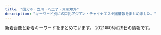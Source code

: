 ```yaml
---
title: "国分寺・立川・八王子・東京郊外"
description: "キーワード別にの巨乳アジアン・チャイナエステ嬢情報をまとめました。"
---
```


新着画像と新着キーワードをまとめています。
2021年05月29日の情報です。

<DmmAffiliateIns />
<KeywordTable
  shops={
    [
    {
        "url": "http://aes-relax.com/",
        "img_links": [
            "http://aes-relax.com/staff/ichigo/01.jpg",
            "http://aes-relax.com/img/access/road1.jpg",
            "http://aes-relax.com/staff/mayumi/01.jpg",
            "http://aes-relax.com/staff/miki/01.jpg",
            "http://aes-relax.com/pic/topimg3.jpg",
            "http://aes-relax.com/img/access/road3.jpg",
            "http://aes-relax.com/staff/maria/01.jpg",
            "http://aes-relax.com/staff/miyuki/01.jpg",
            "http://aes-relax.com/pic/head.jpg",
            "http://aes-relax.com/img/mline.png",
            "http://aes-relax.com/img/fline.png",
            "http://aes-relax.com/img/ttl_staff.png",
            "http://aes-relax.com/staff/kaori/01.jpg",
            "http://aes-relax.com/img/access/roaddm.png",
            "http://aes-relax.com/staff/sayuri/01.jpg",
            "http://aes-relax.com/img/access/road2.jpg",
            "http://aes-relax.com/staff/koko/01.jpg",
            "http://aes-relax.com/img/loadat.png",
            "http://aes-relax.com/img/access/road4.jpg",
            "http://aes-relax.com/img/access/road5.jpg",
            "http://aes-relax.com/pic/topimg1.jpg",
            "http://aes-relax.com/pic/topimg2.jpg"
        ],
        "name": "\u8309\u8389\u82b1\u30fb\u30b8\u30e3\u30b9\u30df\u30f3",
        "station": "\u4e45\u7c73\u5ddd\u99c5\u5357\u53e3",
        "keywords": {
            "C": 15
        }
    },
    {
        "station": "JR\u7fbd\u6751\u99c5\u897f\u53e3",
        "img_links": [
            "http://www.sugoi.relaxmens.com/images/top.jpg",
            "http://www.sugoi.relaxmens.com/images/tit_new.png",
            "http://www.sugoi.relaxmens.com/images/maining.jpg",
            "http://www.sugoi.relaxmens.com/photo_news/upimg/92870607fed96d0b40_0.jpg",
            "http://www.sugoi.relaxmens.com/files/004.jpg",
            "http://www.sugoi.relaxmens.com/images/tit_therapist.png",
            "http://www.sugoi.relaxmens.com/images/sp_tit_therapist.png",
            "http://www.sugoi.relaxmens.com/files/002.jpg",
            "http://www.sugoi.relaxmens.com/images/img_tel.png",
            "http://www.sugoi.relaxmens.com/photo_news/upimg/551406073a6d931de2_0.jpg",
            "http://www.sugoi.relaxmens.com/files/001.jpg",
            "http://www.sugoi.relaxmens.com/images/sp_top.jpg",
            "http://www.sugoi.relaxmens.com/files/008.jpg",
            "http://www.sugoi.relaxmens.com/files/005.jpg",
            "http://www.sugoi.relaxmens.com/files/003.jpg",
            "http://www.sugoi.relaxmens.com/images/sp_tit_new.png"
        ],
        "url": "http://www.sugoi.relaxmens.com/",
        "name": "\u3059\u3054\u3044\u7652\u3057",
        "keywords": {
            "87": 24,
            "86": 12,
            "D": 24,
            "C": 12
        }
    },
    {
        "name": "\u30a2\u30b9\u30bf\u30fc",
        "keywords": {
            "89": 8,
            "90": 4,
            "C": 13,
            "D": 6
        },
        "img_links": [
            "http://aster-massage.work/img/st04.jpg",
            "http://aster-massage.work/sp/img/acc1.jpg",
            "http://aster-massage.work/img/sta6.jpg",
            "http://aster-massage.work/sp/img/acc3.jpg",
            "http://aster-massage.work/img/fla-2.jpg",
            "http://aster-massage.work/img/st2.jpg",
            "http://aster-massage.work/img/yj.jpg",
            "http://aster-massage.work/img/sta1.jpg",
            "http://aster-massage.work/sp/img/t-t.jpg",
            "http://aster-massage.work/img/s4.jpg",
            "http://aster-massage.work/sp/img/st3.jpg",
            "http://aster-massage.work/img/s6.jpg",
            "http://aster-massage.work/sp/img/p-3.jpg",
            "http://aster-massage.work/sp/img/st1.jpg",
            "http://aster-massage.work/sp/img/st2.jpg",
            "http://aster-massage.work/img/s5.jpg",
            "http://aster-massage.work/img/fla-1.jpg",
            "http://aster-massage.work/sp/img/t-r.jpg",
            "http://aster-massage.work/img/st4.jpg",
            "http://aster-massage.work/img/sta2.jpg",
            "http://aster-massage.work/sp/img/botton.jpg",
            "http://aster-massage.work/img/sta3.jpg",
            "http://aster-massage.work/img/mo.png",
            "http://aster-massage.work/sp/img/pic.jpg",
            "http://aster-massage.work/sp/img/tit.jpg",
            "http://aster-massage.work/img/acc2.jpg",
            "http://aster-massage.work/sp/img/st6.jpg",
            "http://aster-massage.work/img/acc1.jpg",
            "http://aster-massage.work/img/acc3.jpg",
            "http://aster-massage.work/sp/img/acc4.jpg",
            "http://aster-massage.work/sp/img/paypay.jpg",
            "http://aster-massage.work/img/botton.jpg",
            "http://aster-massage.work/img/acc4.jpg",
            "http://aster-massage.work/sp/img/pc.jpg",
            "http://aster-massage.work/sp/img/sys.jpg",
            "http://aster-massage.work/img/st1.jpg",
            "http://aster-massage.work/img/s2.jpg",
            "http://aster-massage.work/img/s1.jpg",
            "http://aster-massage.work/sp/img/time.jpg",
            "http://aster-massage.work/img/st6.jpg",
            "http://aster-massage.work/img/fla.jpg",
            "http://aster-massage.work/img/st06.jpg",
            "http://aster-massage.work/sp/img/p-1.jpg",
            "http://aster-massage.work/img/r9.jpg",
            "http://aster-massage.work/sp/img/t-o.jpg",
            "http://aster-massage.work/sp/img/st4.jpg",
            "http://aster-massage.work/sp/img/t-s.jpg",
            "http://aster-massage.work/sp/img/info.jpg",
            "http://aster-massage.work/img/sta4.jpg",
            "http://aster-massage.work/sp/img/t-a.jpg",
            "http://aster-massage.work/img/st5.jpg",
            "http://aster-massage.work/sp/img/acc2.jpg",
            "http://aster-massage.work/img/st3.jpg",
            "http://aster-massage.work/sp/img/tel.jpg",
            "http://aster-massage.work/sp/img/p-2.jpg",
            "http://aster-massage.work/img/fla-3.jpg",
            "http://aster-massage.work/sp/img/add.jpg",
            "http://aster-massage.work/img/s3.jpg",
            "http://aster-massage.work/sp/img/st5.jpg",
            "http://aster-massage.work/img/head.jpg",
            "http://aster-massage.work/sp/img/cam.jpg",
            "http://aster-massage.work/img/sta5.jpg"
        ],
        "station": "JR\u56fd\u5206\u5bfa\u99c5\u5357\u53e3",
        "url": "http://aster-massage.work/"
    },
    {
        "station": "\u4e45\u7c73\u5ddd\u99c5\u5357\u53e3",
        "img_links": [
            "http://aloha-massage.work/img/campain.jpg",
            "http://aloha-massage.work/img/head-sys.jpg",
            "http://aloha-massage.work/sp/img/cam.jpg",
            "http://aloha-massage.work/img/nos.png",
            "http://aloha-massage.work/sp/img/sta8.png",
            "http://aloha-massage.work/img/link-4.png",
            "http://aloha-massage.work/img/st11.png",
            "http://aloha-massage.work/img/st8.png",
            "http://aloha-massage.work/img/sta8.png",
            "http://aloha-massage.work/img/st10.png",
            "http://aloha-massage.work/sp/img/sta10.png",
            "http://aloha-massage.work/img/sta11.png",
            "http://aloha-massage.work/img/st7.png",
            "http://aloha-massage.work/sp/img/t-a.jpg",
            "http://aloha-massage.work/sp/img/t-r.jpg",
            "http://aloha-massage.work/sp/img/time2.jpg",
            "http://aloha-massage.work/sp/img/time.jpg",
            "http://aloha-massage.work/sp/img/p11.png",
            "http://aloha-massage.work/img/link-2.png",
            "http://aloha-massage.work/sp/img/pc.jpg",
            "http://aloha-massage.work/img/mo.png",
            "http://aloha-massage.work/sp/img/pic.jpg",
            "http://aloha-massage.work/sp/img/info.jpg",
            "http://aloha-massage.work/sp/img/sys.jpg",
            "http://aloha-massage.work/img/sta10.png",
            "http://aloha-massage.work/sp/img/botton.jpg",
            "http://aloha-massage.work/sp/img/t-s.jpg",
            "http://aloha-massage.work/sp/img/add.jpg",
            "http://aloha-massage.work/sp/img/tel2.jpg",
            "http://aloha-massage.work/img/link-3.png",
            "http://aloha-massage.work/img/st07.png",
            "http://aloha-massage.work/sp/img/p8.png",
            "http://aloha-massage.work/sp/img/t-t.jpg",
            "http://aloha-massage.work/img/head.png",
            "http://aloha-massage.work/img/link-1.png",
            "http://aloha-massage.work/sp/img/add2.jpg",
            "http://aloha-massage.work/sp/img/sta11.png",
            "http://aloha-massage.work/sp/img/tel.jpg",
            "http://aloha-massage.work/sp/img/p10.png",
            "http://aloha-massage.work/img/bottom.png",
            "http://aloha-massage.work/sp/img/sta7.png",
            "http://aloha-massage.work/sp/img/tit.jpg",
            "http://aloha-massage.work/img/sta7.png",
            "http://aloha-massage.work/sp/img/t-o.jpg"
        ],
        "url": "http://aloha-massage.work/",
        "name": "\u30a2\u30ed\u30cf",
        "keywords": {
            "86": 4,
            "88": 2,
            "E": 2,
            "C": 14,
            "85": 2
        }
    },
    {
        "img_links": [
            "http://www.hibari.link/images/nei_03.png",
            "http://www.hibari.link/images/news_bottom.jpg",
            "http://www.hibari.link/images/g2.jpg",
            "http://www.hibari.link/images/room4.jpg",
            "http://www.hibari.link/images/nei_01.png",
            "http://www.hibari.link/images/girl_top.png",
            "http://www.hibari.link/images/girl_03.png",
            "http://www.hibari.link/images/pagetop.png",
            "http://www.hibari.link/images/grande.jpg",
            "http://www.hibari.link/images/s-tu2.png",
            "http://www.hibari.link/images/yuyu.jpg",
            "http://www.hibari.link/images/1.jpg",
            "http://www.hibari.link/images/yumi.jpg",
            "http://www.hibari.link/images/g1.jpg",
            "http://www.hibari.link/images/yuli.jpg",
            "http://www.hibari.link/images/tite-magazine.png",
            "http://www.hibari.link/images/s-tu1.png",
            "http://www.hibari.link/images/room1.jpg",
            "http://www.hibari.link/images/g0.jpg",
            "http://www.hibari.link/images/news_top.jpg",
            "http://www.hibari.link/images/room7.jpg",
            "http://www.hibari.link/images/mail.png",
            "http://www.hibari.link/images/g7.jpg",
            "http://www.hibari.link/images/g07.jpg",
            "http://www.hibari.link/images/tite-link.png",
            "http://www.hibari.link/images/right_bottom.png",
            "http://www.hibari.link/images/room2.jpg",
            "http://www.hibari.link/images/tite-staff.png",
            "http://www.hibari.link/images/girl_01.png",
            "http://www.hibari.link/images/right_top.png",
            "http://www.hibari.link/images/girlx_top.png"
        ],
        "name": "\u6c34\u306e\u7e01",
        "station": "\u3072\u3070\u308a\u30f6\u4e18\u99c5\u5357\u53e3",
        "keywords": {},
        "url": "http://www.hibari.link/"
    },
    {
        "url": "https://bijinkan.tyo.cm/",
        "keywords": {
            "E": 5,
            "D": 14,
            "87": 8,
            "86": 6,
            "85": 5
        },
        "img_links": [
            "https://bijinkan.tyo.cm/photos/sites/85/2020/12/2020120807014646.jpg",
            "https://bijinkan.tyo.cm/images/side_link03.png",
            "https://bijinkan.tyo.cm/images/ico01.png",
            "https://bijinkan.tyo.cm/images/acc1.jpg",
            "https://bijinkan.tyo.cm/photos/sites/85/2021/03/2021032818520041.jpg",
            "https://bijinkan.tyo.cm/images/mainimg01.png",
            "https://bijinkan.tyo.cm/images/acc3.jpg",
            "https://bijinkan.tyo.cm/images/side_link02.png",
            "https://bijinkan.tyo.cm/images/room3.jpg",
            "https://bijinkan.tyo.cm/images/room4.jpg",
            "https://bijinkan.tyo.cm/images/room2.jpg",
            "https://bijinkan.tyo.cm/images/mainimg02.png",
            "https://bijinkan.tyo.cm/photos/sites/85/2021/03/2021032818520654.jpg",
            "https://bijinkan.tyo.cm/images/acc2.jpg",
            "https://bijinkan.tyo.cm/images/room1.jpg",
            "https://bijinkan.tyo.cm/photos/sites/85/2020/12/2020120309222524.jpg",
            "https://bijinkan.tyo.cm/photos/sites/85/2020/12/2020120309222952.jpg",
            "https://bijinkan.tyo.cm/photos/sites/85/2020/12/2020120309223278.jpg",
            "https://bijinkan.tyo.cm/photos/sites/85/2021/04/2021040917195789.jpg",
            "https://bijinkan.tyo.cm/photos/sites/85/2020/12/2020120309223034.jpg",
            "https://bijinkan.tyo.cm/images/acc4.jpg",
            "https://bijinkan.tyo.cm/images/side_link01.png",
            "https://bijinkan.tyo.cm/photos/sites/85/2020/12/2020120309223173.jpg",
            "https://bijinkan.tyo.cm/photos/sites/85/2020/12/202012030922277.jpg"
        ],
        "name": "\u7f8e\u4eba\u9928",
        "station": "JR\u7acb\u5ddd\u99c5\u5357\u53e3"
    },
    {
        "url": "http://www.kunitachi-mai.info/",
        "img_links": [
            "http://www.kunitachi-mai.info/gals/yuyu1.jpg",
            "http://www.kunitachi-mai.info/gals/risa1.jpg",
            "http://www.kunitachi-mai.info/images/qr.jpg",
            "http://www.kunitachi-mai.info/gals/hitomi1.jpg",
            "http://www.kunitachi-mai.info/gals/sora1.jpg",
            "http://www.kunitachi-mai.info/gals/riri1.jpg",
            "http://www.kunitachi-mai.info/gals/mina1.jpg",
            "http://www.kunitachi-mai.info/i/images/top.jpg",
            "http://www.kunitachi-mai.info/images/img4.jpg",
            "http://www.kunitachi-mai.info/gals/yuri1.jpg",
            "http://www.kunitachi-mai.info/images/img2.jpg",
            "http://www.kunitachi-mai.info/images/img3.jpg",
            "http://www.kunitachi-mai.info/gals/miho1.jpg",
            "http://www.kunitachi-mai.info/gals/morika1.jpg",
            "http://www.kunitachi-mai.info/gals/rina1.jpg",
            "http://www.kunitachi-mai.info/gals/emi1.jpg",
            "http://www.kunitachi-mai.info/gals/mirai1.jpg",
            "http://www.kunitachi-mai.info/images/img1.jpg",
            "http://www.kunitachi-mai.info/gals/aya1.jpg",
            "http://www.kunitachi-mai.info/images/kp01.jpg"
        ],
        "keywords": {
            "E": 1
        },
        "name": "\u821e",
        "station": "JR\u56fd\u7acb\u99c5\u5357\u53e3"
    },
    {
        "img_links": [
            "http://www.banira-esthe.xyz/images/nav/zhuyi.jpg",
            "http://www.banira-esthe.xyz/images/top/t2.png",
            "http://www.banira-esthe.xyz/images/nav/nav-staff.jpg",
            "http://www.banira-esthe.xyz/images/top/t4.jpg",
            "http://www.banira-esthe.xyz/images/sys2.jpg",
            "http://www.banira-esthe.xyz/images/index-miru_03.jpg",
            "http://www.banira-esthe.xyz/images/staff/4/ayumi.png",
            "http://www.banira-esthe.xyz/images/staff/4/yuri.jpg",
            "http://www.banira-esthe.xyz/images/nav/nav-sys.jpg",
            "http://www.banira-esthe.xyz/images/top/t6.jpg",
            "http://www.banira-esthe.xyz/images/staff/neinei2.jpg",
            "http://www.banira-esthe.xyz/images/images/images/news_03.jpg",
            "http://www.banira-esthe.xyz/images/images/images/news_01.jpg",
            "http://www.banira-esthe.xyz/images/index-miru_18.jpg",
            "http://www.banira-esthe.xyz/images/index-miru_21.jpg",
            "http://www.banira-esthe.xyz/images/top/t3.png",
            "http://www.banira-esthe.xyz/images/staff/4/2.jpg",
            "http://www.banira-esthe.xyz/images/s-bian.png",
            "http://www.banira-esthe.xyz/images/staff/2/miki.jpg",
            "http://www.banira-esthe.xyz/images/staff/4/mari.jpg",
            "http://www.banira-esthe.xyz/images/nav/nav-job.jpg",
            "http://www.banira-esthe.xyz/images/index-miru_06.jpg",
            "http://www.banira-esthe.xyz/images/staff/4/yuyu2.jpg"
        ],
        "station": "\u4fdd\u8c37\u99c5\u5357\u53e3",
        "keywords": {},
        "name": "\u30d0\u30cb\u30e9",
        "url": "http://www.banira-esthe.xyz/"
    },
    {
        "station": "\u6e05\u702c\u99c5\u5317\u53e3",
        "img_links": [
            "https://sweet-love.xyz.mn/images/room2.jpg",
            "https://sweet-love.xyz.mn/images/bjs2.jpg",
            "https://sweet-love.xyz.mn/images/room1.jpg",
            "https://sweet-love.xyz.mn/photos/sites/76/2021/01/202101151715002.jpg",
            "https://sweet-love.xyz.mn/images/girl-z1.jpg",
            "https://sweet-love.xyz.mn/images/mobile.jpg",
            "https://sweet-love.xyz.mn/photos/sites/76/2021/05/2021050514490638.jpg",
            "https://sweet-love.xyz.mn/photos/sites/76/2021/04/2021041216252849.jpg",
            "https://sweet-love.xyz.mn/photos/sites/76/2021/01/2021020219091971.jpg",
            "https://sweet-love.xyz.mn/images/room4.jpg",
            "https://sweet-love.xyz.mn/images/mail.jpg",
            "https://sweet-love.xyz.mn/photos/sites/76/2020/11/2020111210034766.jpg",
            "https://sweet-love.xyz.mn/photos/sites/76/2020/12/2020121513294186.jpg",
            "https://sweet-love.xyz.mn/images/bjs.jpg",
            "https://sweet-love.xyz.mn/images/girl-z2.jpg",
            "https://sweet-love.xyz.mn/photos/sites/76/2020/11/2020111210044418.jpg",
            "https://sweet-love.xyz.mn/images/news.jpg",
            "https://sweet-love.xyz.mn/photos/sites/76/2020/11/2020111108440477.jpg",
            "https://sweet-love.xyz.mn/photos/sites/76/2021/05/2021050511173956.jpg",
            "https://sweet-love.xyz.mn/photos/sites/76/2021/05/2021052211275987.jpg",
            "https://sweet-love.xyz.mn/photos/sites/76/2020/11/2020111210244955.jpg",
            "https://sweet-love.xyz.mn/images/room3.jpg",
            "https://sweet-love.xyz.mn/images/s_link.jpg",
            "https://sweet-love.xyz.mn/images/s_staff.jpg",
            "https://sweet-love.xyz.mn/images/top.png"
        ],
        "url": "https://sweet-love.xyz.mn/",
        "name": "Sweet love",
        "keywords": {
            "83": 1,
            "C": 16,
            "87": 3,
            "D": 7,
            "85": 4,
            "E": 1,
            "84": 1
        }
    },
    {
        "name": "\u604b\u3054\u3053\u308d",
        "keywords": {},
        "station": "JR\u7acb\u5ddd\u99c5\u5357\u53e3",
        "url": "http://forever-est.info/",
        "img_links": [
            "http://forever-est.info/images/nav-004.png",
            "http://forever-est.info/images/cg08.jpg",
            "http://forever-est.info/images/tel.png",
            "http://forever-est.info/images/nav-001.png",
            "http://forever-est.info/images/nav-005.png",
            "http://forever-est.info/images/nav-006.png",
            "http://forever-est.info/images/cg03.jpg",
            "http://forever-est.info/images/cg07.jpg",
            "http://forever-est.info/images/nav-003.png",
            "http://forever-est.info/images/cg09.jpg",
            "http://forever-est.info/images/cg10.jpg",
            "http://forever-est.info/images/cg06.jpg",
            "http://forever-est.info/images/nav-002.png",
            "http://forever-est.info/images/no.png",
            "http://forever-est.info/images/top001.png"
        ]
    },
    {
        "keywords": {
            "86": 1,
            "84": 5,
            "85": 40,
            "83": 10
        },
        "station": "JR\u516b\u738b\u5b50\u99c5\u5317\u53e3",
        "img_links": [
            "http://es-aroma.tokyo/wp-content/uploads/2019/10/WeChat-Image_20191008130122.jpg",
            "http://es-aroma.tokyo/wp-content/uploads/2021/05/WeChat-Image_20210509180724.jpg",
            "http://es-aroma.tokyo/wp-content/uploads/2020/10/WeChat-Image_20201022153341-267x400.jpg",
            "http://es-aroma.tokyo/wp-content/uploads/2020/10/WeChat-Image_20201002174854.jpg",
            "http://es-aroma.tokyo/wp-content/uploads/2019/08/WeChat-Image_20190826193316.jpg",
            "http://es-aroma.tokyo/wp-content/themes/template-salon2/images/main-img3.jpg",
            "http://es-aroma.tokyo/wp-content/uploads/2019/02/WeChat-Image_20190201215531.jpg",
            "http://es-aroma.tokyo/wp-content/uploads/2019/09/WeChat-Image_20190917145915.jpg",
            "http://es-aroma.tokyo/wp-content/themes/template-salon2/images/news-ttl.jpg",
            "http://es-aroma.tokyo/wp-content/uploads/2019/09/WeChat-Image_20190917145923.jpg",
            "http://es-aroma.tokyo/wp-content/uploads/2020/12/WeChat-Image_20201211154852-267x400.jpg",
            "http://es-aroma.tokyo/wp-content/uploads/2019/08/WeChat-Image_20190808180223.jpg",
            "http://es-aroma.tokyo/wp-content/uploads/2019/06/WeChat-Image_20190603163147-267x400.jpg",
            "http://es-aroma.tokyo/wp-content/uploads/2019/06/WeChat-Image_20190603163135-267x400.jpg",
            "http://es-aroma.tokyo/wp-content/uploads/2020/10/WeChat-Image_20201022153341.jpg",
            "http://es-aroma.tokyo/wp-content/uploads/2020/03/WeChat-Image_20200309134250.jpg",
            "http://es-aroma.tokyo/wp-content/uploads/2019/10/WeChat-Image_20191008130122-267x400.jpg",
            "http://es-aroma.tokyo/wp-content/uploads/2021/03/WeChat-Image_20210325142635.jpg",
            "http://es-aroma.tokyo/wp-content/uploads/2020/11/WeChat-Image_20201121191958.jpg",
            "http://es-aroma.tokyo/wp-content/uploads/2020/10/WeChat-Image_20201002174908.jpg",
            "http://es-aroma.tokyo/wp-content/uploads/2019/06/WeChat-Image_20190627174848.jpg",
            "http://es-aroma.tokyo/wp-content/uploads/2021/04/WeChat-Image_20210429235605.jpg",
            "http://es-aroma.tokyo/wp-content/uploads/2019/10/WeChat-Image_20191008130129.jpg",
            "http://es-aroma.tokyo/wp-content/uploads/2020/09/WeChat-Image_20200927221300-267x400.jpg",
            "http://es-aroma.tokyo/wp-content/uploads/2020/02/WeChat-Image_20200205163538.jpg",
            "http://es-aroma.tokyo/wp-content/uploads/2019/12/BeautyPlus_20191229223539066_save.jpg",
            "http://es-aroma.tokyo/wp-content/uploads/2021/01/WeChat-Image_20210107221401.jpg",
            "http://es-aroma.tokyo/wp-content/uploads/2021/05/WeChat-Image_20210509180718-267x400.jpg",
            "http://es-aroma.tokyo/wp-content/uploads/2020/10/WeChat-Image_20201026115623.jpg",
            "http://es-aroma.tokyo/wp-content/uploads/2019/07/WeChat-Image_20190714212609.jpg",
            "http://es-aroma.tokyo/wp-content/uploads/2021/04/WeChat-Image_20210415142619.jpg",
            "http://es-aroma.tokyo/wp-content/uploads/2019/02/aromaspa.jpg",
            "http://es-aroma.tokyo/wp-content/uploads/2020/09/WeChat-Image_20200927221300.jpg",
            "http://es-aroma.tokyo/wp-content/themes/template-salon2/images/main-img1.jpg",
            "http://es-aroma.tokyo/wp-content/uploads/2018/09/WeChat-Image_20180905142554-e1556001558121-267x400.jpg",
            "http://es-aroma.tokyo/wp-content/uploads/2020/08/WeChat-Image_20200825210507-267x400.jpg",
            "http://es-aroma.tokyo/wp-content/themes/template-salon2/images/pickup-ttl.jpg",
            "http://es-aroma.tokyo/wp-content/uploads/2019/07/WeChat-Image_20190724131251.jpg",
            "http://es-aroma.tokyo/wp-content/uploads/2020/10/WeChat-Image_20201026115623-267x400.jpg",
            "http://es-aroma.tokyo/wp-content/uploads/2020/10/WeChat-Image_20201002174908-267x400.jpg",
            "http://es-aroma.tokyo/wp-content/uploads/2019/06/WeChat-Image_20190613133937.jpg",
            "http://es-aroma.tokyo/wp-content/uploads/2019/06/WeChat-Image_20190603163147.jpg",
            "http://es-aroma.tokyo/wp-content/themes/template-salon2/images/info.png",
            "http://es-aroma.tokyo/wp-content/uploads/2021/04/WeChat-Image_20210413185034.jpg",
            "http://es-aroma.tokyo/wp-content/uploads/2020/12/WeChat-Image_20201211154852.jpg",
            "http://es-aroma.tokyo/wp-content/themes/template-salon2/images/newface-ttl.jpg",
            "http://es-aroma.tokyo/wp-content/uploads/2019/06/WeChat-Image_20190627174848-267x400.jpg",
            "http://es-aroma.tokyo/wp-content/uploads/2019/03/WeChat-Image_20190322161044-e1556000755758-266x400.jpg",
            "http://es-aroma.tokyo/wp-content/uploads/2021/04/WeChat-Image_20210429235558.jpg",
            "http://es-aroma.tokyo/wp-content/uploads/2021/05/WeChat-Image_20210509180718.jpg",
            "http://es-aroma.tokyo/wp-content/themes/template-salon2/images/message-hd.jpg",
            "http://es-aroma.tokyo/wp-content/themes/template-salon2/images/main-img2.jpg",
            "http://es-aroma.tokyo/wp-content/uploads/2020/08/WeChat-Image_20200825210507.jpg",
            "http://es-aroma.tokyo/wp-content/uploads/2019/08/WeChat-Image_20190826193316-267x400.jpg",
            "http://es-aroma.tokyo/wp-content/uploads/2019/09/WeChat-Image_20190917145919.jpg",
            "http://es-aroma.tokyo/wp-content/uploads/2019/02/WeChat-Image_20190201215525.jpg",
            "http://es-aroma.tokyo/wp-content/uploads/2019/05/WeChat-Image_20190524171025-267x400.jpg",
            "http://es-aroma.tokyo/wp-content/themes/template-salon2/images/campaign-bnr.png",
            "http://es-aroma.tokyo/wp-content/uploads/2019/10/WeChat-Image_20191008130125.jpg",
            "http://es-aroma.tokyo/wp-content/uploads/2019/08/WeChat-Image_20190808180223-267x400.jpg",
            "http://es-aroma.tokyo/wp-content/uploads/2019/11/WeChat-Image_20191109113420.jpg",
            "http://es-aroma.tokyo/wp-content/uploads/2019/02/WeChat-Image_20190201215519.jpg",
            "http://es-aroma.tokyo/wp-content/uploads/2019/12/BeautyPlus_20191229223539066_save-266x400.jpg",
            "http://es-aroma.tokyo/wp-content/uploads/2019/01/3628646e3e3b10f161d4a2a372b0d27e-1.png",
            "http://es-aroma.tokyo/wp-content/uploads/2019/06/WeChat-Image_20190613133937-267x400.jpg",
            "http://es-aroma.tokyo/wp-content/uploads/2019/09/WeChat-Image_20190904115149.jpg",
            "http://es-aroma.tokyo/wp-content/uploads/2020/10/WeChat-Image_20201002174904.jpg",
            "http://es-aroma.tokyo/wp-content/uploads/2020/12/WeChat-Image_20201224193413.jpg",
            "http://es-aroma.tokyo/wp-content/uploads/2020/08/WeChat-Image_20200825210456.jpg"
        ],
        "name": "\u30a2\u30ed\u30de\u30b9\u30d1",
        "url": "http://es-aroma.tokyo/"
    },
    {
        "url": "http://esthe-massage.in.net/",
        "name": "\u30e9\u30d9\u30f3\u30c0\u30fc",
        "keywords": {
            "87": 2,
            "86": 5
        },
        "img_links": [
            "http://esthe-massage.in.net/img/st1.jpg",
            "http://esthe-massage.in.net/img/fla.jpg",
            "http://esthe-massage.in.net/img/stat.jpg",
            "http://esthe-massage.in.net/img/sta2.jpg",
            "http://esthe-massage.in.net/img/st3.jpg",
            "http://esthe-massage.in.net/img/r1.jpg",
            "http://esthe-massage.in.net/img/acct.jpg",
            "http://esthe-massage.in.net/img/root.jpg",
            "http://esthe-massage.in.net/img/sta3.jpg",
            "http://esthe-massage.in.net/img/st5.jpg",
            "http://esthe-massage.in.net/img/sta1.jpg",
            "http://esthe-massage.in.net/img/rect.jpg",
            "http://esthe-massage.in.net/img/r2.jpg",
            "http://esthe-massage.in.net/img/st2.jpg",
            "http://esthe-massage.in.net/img/lint.jpg",
            "http://esthe-massage.in.net/img/r3.jpg",
            "http://esthe-massage.in.net/img/top.jpg"
        ],
        "station": "JR\u8c4a\u7530\u99c5\u5317\u53e3"
    },
    {
        "name": "\u840c",
        "station": "JR\u516b\u738b\u5b50\u99c5\u5317\u53e3",
        "img_links": [
            "http://www.moe-es.link/images/3.jpg",
            "http://www.moe-es.link/images/sys2.jpg",
            "http://www.moe-es.link/images/1.jpg",
            "http://www.moe-es.link/images/2.jpg",
            "http://www.moe-es.link/images/staff_t.jpg",
            "http://www.moe-es.link/img/momoe1.jpg",
            "http://www.moe-es.link/images/sys1.jpg",
            "http://www.moe-es.link/images/int2.jpg",
            "http://www.moe-es.link/images/head.jpg",
            "http://www.moe-es.link/images/info.jpg",
            "http://www.moe-es.link/images/interior_t.jpg",
            "http://www.moe-es.link/img/mayumi1.jpg",
            "http://www.moe-es.link/images/news.jpg",
            "http://www.moe-es.link/img/yuyu1.jpg",
            "http://www.moe-es.link/images/int1.jpg"
        ],
        "keywords": {},
        "url": "http://www.moe-es.link/"
    },
    {
        "station": "JR\u516b\u738b\u5b50\u99c5\u5357\u53e3",
        "img_links": [
            "http://uuka.loveyaku.com/imgs/lunbo/photo04.jpg",
            "http://uuka.loveyaku.com/imgs/bar_therapist.png",
            "http://uuka.loveyaku.com/imgs/headline.png",
            "http://uuka.loveyaku.com/imgs/lunbo/photo02.jpg",
            "http://uuka.loveyaku.com/imgs/header.png",
            "http://uuka.loveyaku.com/imgs/nav/nb03.png",
            "http://uuka.loveyaku.com/imgs/mobile.jpg",
            "http://uuka.loveyaku.com/imgs/nav/nb04.png",
            "http://uuka.loveyaku.com/imgs/address.png",
            "http://uuka.loveyaku.com/imgs/information.jpg",
            "http://uuka.loveyaku.com/imgs/temp_boshu.jpg",
            "http://uuka.loveyaku.com/imgs/lunbo/photo03.jpg",
            "http://uuka.loveyaku.com/imgs/nav/nb05.png",
            "http://uuka.loveyaku.com/imgs/nav/nb06.png",
            "http://uuka.loveyaku.com/imgs/lunbo/photo01.jpg",
            "http://uuka.loveyaku.com/imgs/nav/nb02.png",
            "http://uuka.loveyaku.com/imgs/bttel.png",
            "http://uuka.loveyaku.com/imgs/nav/nb01.png"
        ],
        "name": "\u7652\u60a0\u83ef",
        "keywords": {
            "C": 7
        },
        "url": "http://uuka.loveyaku.com/"
    },
    {
        "url": "http://www.birtyba.xyz/",
        "img_links": [
            "http://www.birtyba.xyz/uploads/210413/1-210413134T6251.jpg",
            "http://www.birtyba.xyz/uploads/210405/1-210405123Q1I6.jpg",
            "http://www.birtyba.xyz/uploads/210206/1-21020611264M13.jpg",
            "http://www.birtyba.xyz/uploads/200929/1-2009291019253T.jpg",
            "http://www.birtyba.xyz/uploads/201116/1-201116133205614.jpg",
            "http://www.birtyba.xyz/style/images/staff_line.png",
            "http://www.birtyba.xyz/style/images/room4.jpg",
            "http://www.birtyba.xyz/uploads/200928/1-20092P95A05G.jpg",
            "http://www.birtyba.xyz/style/images/end.jpg",
            "http://www.birtyba.xyz/uploads/200929/1-200929101U3R4.jpg",
            "http://www.birtyba.xyz/style/images/top.png",
            "http://www.birtyba.xyz/style/images/room2.jpg",
            "http://www.birtyba.xyz/uploads/210413/1-210413134929417.jpg",
            "http://www.birtyba.xyz/uploads/210327/1-21032G02316203.jpg",
            "http://www.birtyba.xyz/uploads/201116/1-201116133149563.jpg",
            "http://www.birtyba.xyz/style/images/girl-z1.jpg",
            "http://www.birtyba.xyz/style/images/dt.jpg",
            "http://www.birtyba.xyz/style/images/bj3.png",
            "http://www.birtyba.xyz/style/images/room1.jpg",
            "http://www.birtyba.xyz/style/images/mobile.jpg",
            "http://www.birtyba.xyz/uploads/210413/1-210413134919122.jpg",
            "http://www.birtyba.xyz/uploads/210405/1-210405123P0X0.jpg",
            "http://www.birtyba.xyz/plus/images/room5.jpg",
            "http://www.birtyba.xyz/uploads/201116/1-20111613315KT.jpg",
            "http://www.birtyba.xyz/uploads/200929/1-200929101Z4D1.jpg",
            "http://www.birtyba.xyz/style/images/room3.jpg",
            "http://www.birtyba.xyz/uploads/210405/1-210405123R1V3.jpg",
            "http://www.birtyba.xyz/style/images/girl-z2.jpg"
        ],
        "station": "JR\u7acb\u5ddd\u99c5\u5357\u53e3",
        "keywords": {
            "C": 13,
            "86": 7,
            "D": 6,
            "E": 1
        },
        "name": "\u3075\u308f\u3075\u308f"
    },
    {
        "station": "JR\u56fd\u5206\u5bfa\u99c5\u5357\u53e3",
        "name": "Girls",
        "url": "http://www.girls.esjp.info/",
        "keywords": {
            "90": 1,
            "C": 8,
            "85": 1,
            "87": 6,
            "D": 7,
            "F": 2,
            "86": 2,
            "89": 1,
            "E": 1
        },
        "img_links": [
            "http://www.girls.esjp.info/files/007.jpg",
            "http://www.girls.esjp.info/img/staff_top.jpg",
            "http://www.girls.esjp.info/files/001.jpg",
            "http://www.girls.esjp.info/img/staff_bottom.jpg",
            "http://www.girls.esjp.info/files/026-02.jpg",
            "http://www.girls.esjp.info/files/043-02.jpg",
            "http://www.girls.esjp.info/img/rsubt6.png",
            "http://www.girls.esjp.info/files/013-02.jpg",
            "http://www.girls.esjp.info/files/028.jpg",
            "http://www.girls.esjp.info/files/026.jpg",
            "http://www.girls.esjp.info/files/003-02.jpg",
            "http://www.girls.esjp.info/img/telpnone.png",
            "http://www.girls.esjp.info/img/rsubt2.png",
            "http://www.girls.esjp.info/files/001-02.jpg",
            "http://www.girls.esjp.info/files/002-02.jpg",
            "http://www.girls.esjp.info/img/rsubt7.png",
            "http://www.girls.esjp.info/files/044-02.jpg",
            "http://www.girls.esjp.info/files/012-02.jpg",
            "http://www.girls.esjp.info/files/013-03.jpg",
            "http://www.girls.esjp.info/img/rsubt5.png",
            "http://www.girls.esjp.info/files/021.jpg",
            "http://www.girls.esjp.info/img/rsubt3.png",
            "http://www.girls.esjp.info/files/007-03.jpg",
            "http://www.girls.esjp.info/img/rsubt1.png",
            "http://www.girls.esjp.info/files/005.jpg",
            "http://www.girls.esjp.info/img/sys.jpg",
            "http://www.girls.esjp.info/files/021-03.jpg",
            "http://www.girls.esjp.info/files/002-03.jpg",
            "http://www.girls.esjp.info/files/006.jpg",
            "http://www.girls.esjp.info/files/005-03.jpg",
            "http://www.girls.esjp.info/files/021-02.jpg",
            "http://www.girls.esjp.info/files/044-03.jpg",
            "http://www.girls.esjp.info/files/012.jpg",
            "http://www.girls.esjp.info/files/007-02.jpg",
            "http://www.girls.esjp.info/files/028-02.jpg",
            "http://www.girls.esjp.info/img/rsubt4.png",
            "http://www.girls.esjp.info/files/006-03.jpg",
            "http://www.girls.esjp.info/files/010-03.jpg",
            "http://www.girls.esjp.info/files/010-02.jpg",
            "http://www.girls.esjp.info/files/010.jpg",
            "http://www.girls.esjp.info/img/head.jpg",
            "http://www.girls.esjp.info/files/006-02.jpg",
            "http://www.girls.esjp.info/files/005-02.jpg",
            "http://www.girls.esjp.info/files/001-03.jpg",
            "http://www.girls.esjp.info/files/013.jpg",
            "http://www.girls.esjp.info/files/043-03.jpg",
            "http://www.girls.esjp.info/files/002.jpg",
            "http://www.girls.esjp.info/files/026-03.jpg",
            "http://www.girls.esjp.info/files/012-03.jpg",
            "http://www.girls.esjp.info/files/028-03.jpg",
            "http://www.girls.esjp.info/files/044.jpg",
            "http://www.girls.esjp.info/files/043.jpg",
            "http://www.girls.esjp.info/files/003.jpg",
            "http://www.girls.esjp.info/files/003-03.jpg"
        ]
    },
    {
        "img_links": [
            "http://kosakura.es-relax.info/images/sp-staff-list.png",
            "http://kosakura.es-relax.info/images/c01.jpg",
            "http://kosakura.es-relax.info/gals/haru1.jpg",
            "http://kosakura.es-relax.info/gals/yuyu1.jpg",
            "http://kosakura.es-relax.info/images/sp-line.png",
            "http://kosakura.es-relax.info/images/m-foot.png",
            "http://kosakura.es-relax.info/gals/nana1.jpg",
            "http://kosakura.es-relax.info/images/c03.jpg",
            "http://kosakura.es-relax.info/images/m-tel.png",
            "http://kosakura.es-relax.info/gals/mimi1.jpg",
            "http://kosakura.es-relax.info/gals/miya1.jpg",
            "http://kosakura.es-relax.info/images/c04.jpg",
            "http://kosakura.es-relax.info/images/c02.jpg",
            "http://kosakura.es-relax.info/gals/sora1.jpg"
        ],
        "station": "JR\u56fd\u5206\u5bfa\u99c5\u5357\u53e3",
        "keywords": {
            "D": 1,
            "C": 7
        },
        "url": "http://kosakura.es-relax.info/",
        "name": "\u5c0f\u685c"
    },
    {
        "station": "JR\u56fd\u5206\u5bfa\u99c5\u5357\u53e3",
        "img_links": [],
        "name": "\u6e80\u8db3\u7a7a\u9593",
        "url": "http://hanaki.jpn.mn/",
        "keywords": {}
    },
    {
        "url": "http://www.crimson.mensest.com/",
        "name": "Crimson \uff5e\u30af\u30ea\u30e0\u30be\u30f3\uff5e",
        "station": "\u4eac\u738b\u516b\u738b\u5b50\u99c5\u4e2d\u592e\u53e3",
        "keywords": {
            "87": 28,
            "C": 4,
            "86": 4,
            "D": 28
        },
        "img_links": [
            "http://www.crimson.mensest.com/files/006.jpg",
            "http://www.crimson.mensest.com/files/009.jpg",
            "http://www.crimson.mensest.com/files/007.jpg",
            "http://www.crimson.mensest.com/files/005.jpg",
            "http://www.crimson.mensest.com/files/008.jpg",
            "http://www.crimson.mensest.com/files/002.jpg",
            "http://www.crimson.mensest.com/files/004.jpg",
            "http://www.crimson.mensest.com/files/001.jpg",
            "http://www.crimson.mensest.com/photo_news/upimg/1219360656bdf1f09e_0.jpg"
        ]
    },
    {
        "img_links": [
            "http://momoka.este.work/end.png",
            "http://momoka.este.work/mobile.jpg",
            "http://momoka.este.work/nbj2.jpg",
            "http://momoka.este.work/2019121106171979.jpg",
            "http://momoka.este.work/2019121106173083.jpg",
            "http://momoka.este.work/mens-esthe1.png",
            "http://momoka.este.work/room4.jpg",
            "http://momoka.este.work/2019121106170955.jpg",
            "http://momoka.este.work/room3.jpg",
            "http://momoka.este.work/s_news.jpg",
            "http://momoka.este.work/top.png",
            "http://momoka.este.work/2019121106172252.jpg",
            "http://momoka.este.work/s_link.jpg",
            "http://momoka.este.work/room1.jpg",
            "http://momoka.este.work/2019121106171659.jpg",
            "http://momoka.este.work/room2.jpg",
            "http://momoka.este.work/s_staff.jpg",
            "http://momoka.este.work/2019123003062327.jpg"
        ],
        "url": "http://momoka.este.work/",
        "station": "\u4e45\u7c73\u5ddd\u99c5\u5317\u53e3",
        "keywords": {
            "85": 1,
            "C": 1,
            "83": 1,
            "86": 1,
            "D": 5,
            "87": 3
        },
        "name": "\u6843\u9999"
    },
    {
        "keywords": {
            "C": 15
        },
        "name": "\u624b\u306e\u6e29",
        "img_links": [
            "http://tenoon.xyz/images/mobile.jpg",
            "http://tenoon.xyz/images/g6.jpg",
            "http://tenoon.xyz/images/zi_link.png",
            "http://tenoon.xyz/images/g2.jpg",
            "http://tenoon.xyz/images/ma.jpg",
            "http://tenoon.xyz/images/zi_staff.png",
            "http://tenoon.xyz/images/g3.jpg",
            "http://tenoon.xyz/images/r3.jpg",
            "http://tenoon.xyz/images/top.jpg",
            "http://tenoon.xyz/images/r1.jpg",
            "http://tenoon.xyz/images/1.png",
            "http://tenoon.xyz/images/maga.png",
            "http://tenoon.xyz/images/r4.jpg",
            "http://tenoon.xyz/images/3.png",
            "http://tenoon.xyz/images/new1.jpg",
            "http://tenoon.xyz/images/g5.jpg",
            "http://tenoon.xyz/images/r2.jpg",
            "http://tenoon.xyz/images/lanlan.jpg",
            "http://tenoon.xyz/images/g0.jpg",
            "http://tenoon.xyz/images/g1.jpg"
        ],
        "url": "http://tenoon.xyz/",
        "station": "JR\u798f\u751f\u99c5\u6771\u53e3"
    },
    {
        "name": "\u30ed\u30fc\u30ba",
        "keywords": {},
        "url": "http://www.china-massage.work/",
        "station": "\u7530\u7121\u99c5\u5317\u53e3",
        "img_links": [
            "http://www.china-massage.work/images/2.jpg",
            "http://www.china-massage.work/images/news.jpg",
            "http://www.china-massage.work/images/int1.png",
            "http://www.china-massage.work/sp/images/staff_t.jpg",
            "http://www.china-massage.work/images/rec2.jpg",
            "http://www.china-massage.work/images/b1.jpg",
            "http://www.china-massage.work/images/4.jpg",
            "http://www.china-massage.work/images/int2.png",
            "http://www.china-massage.work/sp/images/ac1.jpg",
            "http://www.china-massage.work/images/interior_t.jpg",
            "http://www.china-massage.work/sp/images/news.jpg",
            "http://www.china-massage.work/images/rec1.png",
            "http://www.china-massage.work/sp/img/kaori1.jpg",
            "http://www.china-massage.work/sp/staff/miki.jpg",
            "http://www.china-massage.work/sp/staff/yuki.jpg",
            "http://www.china-massage.work/sp/images/footer.png",
            "http://www.china-massage.work/sp/images/info_t.jpg",
            "http://www.china-massage.work/img/kaori1.jpg",
            "http://www.china-massage.work/images/5.jpg",
            "http://www.china-massage.work/img/riri1.jpg",
            "http://www.china-massage.work/sp/images/newsb.png",
            "http://www.china-massage.work/sp/img/yuki1.jpg",
            "http://www.china-massage.work/sp/img/riri1.jpg",
            "http://www.china-massage.work/sp/menu/top.jpg",
            "http://www.china-massage.work/sp/img/miki1.jpg",
            "http://www.china-massage.work/img/mina1.jpg",
            "http://www.china-massage.work/sp/images/int1.png",
            "http://www.china-massage.work/staff/riri.jpg",
            "http://www.china-massage.work/sp/images/rec2.jpg",
            "http://www.china-massage.work/img/miki1.jpg",
            "http://www.china-massage.work/img/mimi1.jpg",
            "http://www.china-massage.work/staff/yuki.jpg",
            "http://www.china-massage.work/sp/images/sys.png",
            "http://www.china-massage.work/images/b2.jpg",
            "http://www.china-massage.work/images/6.jpg",
            "http://www.china-massage.work/sp/images/head.jpg",
            "http://www.china-massage.work/sp/images/sisu3.jpg",
            "http://www.china-massage.work/sp/img/mimi1.jpg",
            "http://www.china-massage.work/sp/images/int2.png",
            "http://www.china-massage.work/sp/img/mina1.jpg",
            "http://www.china-massage.work/sp/images/tel.jpg",
            "http://www.china-massage.work/staff/kaori.jpg",
            "http://www.china-massage.work/sp/staff/mina.jpg",
            "http://www.china-massage.work/sp/images/rec1.png",
            "http://www.china-massage.work/images/sys.png",
            "http://www.china-massage.work/sp/staff/mimi.jpg",
            "http://www.china-massage.work/images/sm.jpg",
            "http://www.china-massage.work/staff/miki.jpg",
            "http://www.china-massage.work/images/1.jpg",
            "http://www.china-massage.work/sp/staff/kaori.jpg",
            "http://www.china-massage.work/images/tel.jpg",
            "http://www.china-massage.work/images/tg.jpg",
            "http://www.china-massage.work/staff/mina.jpg",
            "http://www.china-massage.work/img/yuki1.jpg",
            "http://www.china-massage.work/sp/images/sisu4.jpg",
            "http://www.china-massage.work/sp/staff/riri.jpg",
            "http://www.china-massage.work/sp/images/interior_t.jpg",
            "http://www.china-massage.work/images/head.jpg",
            "http://www.china-massage.work/sp/menu/staff.jpg",
            "http://www.china-massage.work/sp/images/sisu2.jpg",
            "http://www.china-massage.work/images/staff_t.jpg",
            "http://www.china-massage.work/staff/mimi.jpg",
            "http://www.china-massage.work/images/3.jpg",
            "http://www.china-massage.work/sp/images/sisu1.jpg"
        ]
    },
    {
        "img_links": [
            "http://www.bishoujo.mensest.com/photo_news/upimg/726376099dd0b72741_0.jpg",
            "http://www.bishoujo.mensest.com/images/rsubt7.png",
            "http://www.bishoujo.mensest.com/photo_news/upimg/12138608f80c96a6d0_0.jpg",
            "http://www.bishoujo.mensest.com/images/pagetop.png",
            "http://www.bishoujo.mensest.com/photo_news/upimg/47732607cd5d589472_0.jpg",
            "http://www.bishoujo.mensest.com/files/005.jpg",
            "http://www.bishoujo.mensest.com/images/m2.jpg",
            "http://www.bishoujo.mensest.com/images/top_sp_slider01.jpg",
            "http://www.bishoujo.mensest.com/images/ico01.png",
            "http://www.bishoujo.mensest.com/images/m4.jpg",
            "http://www.bishoujo.mensest.com/photo_news/upimg/84164609df9e2adc7f_0.jpg",
            "http://www.bishoujo.mensest.com/files/009.jpg",
            "http://www.bishoujo.mensest.com/files/012.jpg",
            "http://www.bishoujo.mensest.com/images/rsubt3.png",
            "http://www.bishoujo.mensest.com/files/007.jpg",
            "http://www.bishoujo.mensest.com/files/001.jpg",
            "http://www.bishoujo.mensest.com/files/011.jpg",
            "http://www.bishoujo.mensest.com/images/m3.jpg",
            "http://www.bishoujo.mensest.com/photo_news/upimg/48582609caef518834_0.jpg",
            "http://www.bishoujo.mensest.com/files/003.jpg",
            "http://www.bishoujo.mensest.com/images/rsubt5.png",
            "http://www.bishoujo.mensest.com/images/rsubt6.png",
            "http://www.bishoujo.mensest.com/photo_news/upimg/1273560a1fcb04d2e0_0.jpg",
            "http://www.bishoujo.mensest.com/photo_news/upimg/2627560750deb621c2_0.jpg",
            "http://www.bishoujo.mensest.com/files/010.jpg",
            "http://www.bishoujo.mensest.com/images/pic_girl01.jpg",
            "http://www.bishoujo.mensest.com/files/002.jpg",
            "http://www.bishoujo.mensest.com/images/m1.jpg",
            "http://www.bishoujo.mensest.com/images/rsubt1.png",
            "http://www.bishoujo.mensest.com/images/rsubt4.png",
            "http://www.bishoujo.mensest.com/images/rsubt2.png",
            "http://www.bishoujo.mensest.com/files/006.jpg",
            "http://www.bishoujo.mensest.com/images/m6.jpg"
        ],
        "name": "\u7f8e\u5c11\u5973\u306e\u5b66\u5712",
        "keywords": {
            "D": 36,
            "90": 4,
            "E": 4,
            "86": 4,
            "87": 32
        },
        "station": "JR\u516b\u738b\u5b50\u99c5\u5357\u53e3",
        "url": "http://www.bishoujo.mensest.com/"
    },
    {
        "name": "\u30ea\u30e9\u30af\u30b9\u30d1",
        "station": "JR\u516b\u738b\u5b50\u99c5\u5357\u53e3",
        "keywords": {
            "C": 13,
            "D": 1,
            "83": 1,
            "85": 4,
            "87": 1
        },
        "img_links": [
            "http://relaxpa.xyz/images/news1.jpg",
            "http://relaxpa.xyz/images/g2.jpg",
            "http://relaxpa.xyz/images/kana1.jpg",
            "http://relaxpa.xyz/images/kana2.jpg",
            "http://relaxpa.xyz/images/yumi1.jpg",
            "http://relaxpa.xyz/images/g3.jpg",
            "http://relaxpa.xyz/images/g31.jpg",
            "http://relaxpa.xyz/images/g5.jpg",
            "http://relaxpa.xyz/images/room2.jpg",
            "http://relaxpa.xyz/images/room4.jpg",
            "http://relaxpa.xyz/images/room1.jpg",
            "http://relaxpa.xyz/images/g52.jpg",
            "http://relaxpa.xyz/images/g0.jpg",
            "http://relaxpa.xyz/images/g6.jpg",
            "http://relaxpa.xyz/images/tit-staff.jpg",
            "http://relaxpa.xyz/images/mobile.jpg",
            "http://relaxpa.xyz/images/room3.jpg",
            "http://relaxpa.xyz/images/nei03.jpg",
            "http://relaxpa.xyz/images/top.jpg",
            "http://relaxpa.xyz/images/yumi0.jpg"
        ],
        "url": "http://relaxpa.xyz/"
    },
    {
        "url": "http://relax-esthe.pink/",
        "keywords": {
            "86": 24,
            "87": 4
        },
        "name": "Touch\uff5e\u30bf\u30c3\u30c1\uff5e",
        "station": "\u4e45\u7c73\u5ddd\u99c5\u5317\u53e3",
        "img_links": [
            "http://relax-esthe.pink/images/cg02.jpg",
            "http://relax-esthe.pink/images/home.png",
            "http://relax-esthe.pink/images/friend.png",
            "http://relax-esthe.pink/images/cg06.jpg",
            "http://relax-esthe.pink/images/blog_002.png",
            "http://relax-esthe.pink/images/acc.jpg",
            "http://relax-esthe.pink/images/cg07.jpg",
            "http://relax-esthe.pink/images/link.png",
            "http://relax-esthe.pink/images/cg01.jpg",
            "http://relax-esthe.pink/images/header3.png",
            "http://relax-esthe.pink/images/cg03.jpg",
            "http://relax-esthe.pink/images/sys.jpg",
            "http://relax-esthe.pink/images/cg011.jpg",
            "http://relax-esthe.pink/images/home_002.png",
            "http://relax-esthe.pink/images/main-sp.jpg",
            "http://relax-esthe.pink/images/cg04.jpg",
            "http://relax-esthe.pink/images/main1.jpg",
            "http://relax-esthe.pink/images/clear.png",
            "http://relax-esthe.pink/images/esthe1.jpg",
            "http://relax-esthe.pink/images/gallery.png",
            "http://relax-esthe.pink/images/esthe3.jpg",
            "http://relax-esthe.pink/images/info.png",
            "http://relax-esthe.pink/images/cg05.jpg",
            "http://relax-esthe.pink/images/esthe2.jpg",
            "http://relax-esthe.pink/images/staff.png"
        ]
    },
    {
        "station": "JR\u56fd\u5206\u5bfa\u99c5\u5317\u53e3",
        "img_links": [
            "https://ca-girl.com/wp-content/uploads/2021/02/13aesrtdyf.jpg",
            "https://ca-girl.com/wp-content/uploads/2021/02/husahsuiaas.jpg",
            "https://ca-girl.com/wp-content/uploads/2021/02/e5drtfyug1-awesrtdyfugi.jpg",
            "https://ca-girl.com/wp-content/uploads/2021/02/34567jha.jpg",
            "https://ca-girl.com/wp-content/themes/este/img/top-img02.png",
            "https://ca-girl.com/wp-content/uploads/2021/02/3tfuygiuha.jpg",
            "https://ca-girl.com/wp-content/uploads/2021/02/hsoajioaopa-1.jpg",
            "https://ca-girl.com/wp-content/uploads/2021/02/1ydtsfuaghija.jpg",
            "https://ca-girl.com/wp-content/themes/este/img/tel_header.png",
            "https://ca-girl.com/wp-content/uploads/2021/03/7654awesrtdyfugi.jpg",
            "https://ca-girl.com/wp-content/themes/este/img/2.jpg",
            "https://ca-girl.com/wp-content/uploads/2021/02/satyfugihjokl.jpg",
            "https://ca-girl.com/wp-content/themes/este/img/top-img03.png",
            "https://ca-girl.com/wp-content/uploads/2021/02/aerstdyfu.jpg",
            "https://ca-girl.com/wp-content/uploads/2021/02/restrdytfusa.jpg",
            "https://ca-girl.com/wp-content/uploads/2021/02/fygiuhoja.jpg",
            "https://ca-girl.com/wp-content/uploads/2021/02/hsaioijsioaas.jpg",
            "https://ca-girl.com/wp-content/uploads/2021/02/saiuyghawesrtdyfugi.jpg",
            "https://ca-girl.com/wp-content/uploads/2021/02/restdyfugusa.jpg",
            "https://ca-girl.com/wp-content/uploads/2021/02/1gyiuhoisja.jpg",
            "https://ca-girl.com/wp-content/uploads/2021/02/876521wesrtdyfugi.jpg",
            "https://ca-girl.com/wp-content/uploads/2021/02/estrdytfugiho.jpg",
            "https://ca-girl.com/wp-content/uploads/2021/05/21uytgawesrtdyfugi.jpg",
            "https://ca-girl.com/wp-content/uploads/2021/02/rdytfugihojpsa.jpg",
            "https://ca-girl.com/wp-content/uploads/2021/02/hsuaoijiaoa.jpg",
            "https://ca-girl.com/wp-content/uploads/2021/02/drytfugi.jpg",
            "https://ca-girl.com/wp-content/uploads/2021/02/hsajioaa.jpg",
            "https://ca-girl.com/wp-content/uploads/2021/02/6578iuawesrtdyfugi.jpg",
            "https://ca-girl.com/wp-content/themes/este/img/call.png",
            "https://ca-girl.com/wp-content/uploads/2021/02/hasiujilamklassa.jpg",
            "https://ca-girl.com/wp-content/uploads/2021/02/wserdtfygu12.jpg",
            "https://ca-girl.com/wp-content/uploads/2021/02/etsrdyfugi.jpg",
            "https://ca-girl.com/wp-content/uploads/2021/02/12esrtdyfug.jpg",
            "https://ca-girl.com/wp-content/uploads/2021/02/sarydtfugiho.jpg",
            "https://ca-girl.com/wp-content/uploads/2021/02/981726tyawesrtdyfugi.jpg",
            "https://ca-girl.com/wp-content/uploads/2021/02/setrdyfugawesrtdyfugi.jpg",
            "https://ca-girl.com/wp-content/uploads/2021/02/88awesrtdyfugi.jpg",
            "https://ca-girl.com/wp-content/themes/este/img/tel_footer.png",
            "https://ca-girl.com/wp-content/uploads/2021/02/fyguhijl.jpg",
            "https://ca-girl.com/wp-content/uploads/2021/02/setrdytfugihoa.jpg",
            "https://ca-girl.com/wp-content/uploads/2021/02/4ftuygiuhoisa.jpg",
            "https://ca-girl.com/wp-content/uploads/2021/02/drtyfugihojp.jpg",
            "https://ca-girl.com/wp-content/uploads/2021/02/hosiajoiaokla.jpg",
            "https://ca-girl.com/wp-content/uploads/2021/02/9876awesrtdyfugi.jpg",
            "https://ca-girl.com/wp-content/uploads/2021/02/aiojiosaskalasa.jpg",
            "https://ca-girl.com/wp-content/uploads/2021/02/drtyfugihoa-1.jpg",
            "https://ca-girl.com/wp-content/uploads/2021/02/ytyfugihl.jpg",
            "https://ca-girl.com/wp-content/uploads/2021/02/TFYUGIHSA.jpg",
            "https://ca-girl.com/wp-content/uploads/2021/02/tyfugihojpka.jpg",
            "https://ca-girl.com/wp-content/uploads/2021/02/1waerstdyfu.jpg",
            "https://ca-girl.com/wp-content/uploads/2021/02/sertdyfgusa.jpg",
            "https://ca-girl.com/wp-content/uploads/2021/02/sertdyfugi.jpg",
            "https://ca-girl.com/wp-content/uploads/2021/02/fghlkjhhhhhhhhh.jpg",
            "https://ca-girl.com/wp-content/uploads/2021/02/oiuytdfugih.jpg",
            "https://ca-girl.com/wp-content/uploads/2021/02/1setrdyfusa.jpg",
            "https://ca-girl.com/wp-content/uploads/2021/02/drftyguhij.jpg",
            "https://ca-girl.com/wp-content/uploads/2021/02/sredtfygusa.jpg",
            "https://ca-girl.com/wp-content/uploads/2021/02/ahiosjaslkaa.jpg",
            "https://ca-girl.com/wp-content/uploads/2021/02/sauygihoj.jpg",
            "https://ca-girl.com/wp-content/uploads/2021/02/sretdryfusa1.jpg",
            "https://ca-girl.com/wp-content/uploads/2021/02/awerstdyfugihoj.jpg",
            "https://ca-girl.com/wp-content/uploads/2021/02/jsioaoissa.jpg",
            "https://ca-girl.com/wp-content/uploads/2021/03/21876awesrtdyfugi.jpg",
            "https://ca-girl.com/wp-content/uploads/2021/03/981726awesrtdyfugi.jpg",
            "https://ca-girl.com/wp-content/uploads/2021/02/11awesrtdyfugi-1.jpg",
            "https://ca-girl.com/wp-content/uploads/2021/02/awesrtdyfu.jpg",
            "https://ca-girl.com/wp-content/uploads/2021/02/sertdyfugia.jpg",
            "https://ca-girl.com/wp-content/uploads/2021/02/srdtfuygiuh.jpg",
            "https://ca-girl.com/wp-content/uploads/2021/02/12awesrtdyfugi-1.jpg",
            "https://ca-girl.com/wp-content/themes/este/img/top-img01.png",
            "https://ca-girl.com/wp-content/uploads/2021/02/34567hja.jpg",
            "https://ca-girl.com/wp-content/uploads/2021/02/isjioiojiossjaosa.jpg",
            "https://ca-girl.com/wp-content/uploads/2021/02/WEarstdy.jpg",
            "https://ca-girl.com/wp-content/themes/este/img/top-img05.png",
            "https://ca-girl.com/wp-content/uploads/2021/02/99awesrtdyfugi.jpg",
            "https://ca-girl.com/wp-content/uploads/2021/02/2aestrdyfu.jpg",
            "https://ca-girl.com/wp-content/uploads/2021/02/esrtdyfugi.jpg",
            "https://ca-girl.com/wp-content/uploads/2021/02/3aesrtdyfu.jpg",
            "https://ca-girl.com/wp-content/uploads/2021/03/8766awesrtdyfugi.jpg",
            "https://ca-girl.com/wp-content/uploads/2021/02/9jhgvjhk.jpg",
            "https://ca-girl.com/wp-content/uploads/2021/02/uyhuijnlmlkmlkmlkmlk.jpg",
            "https://ca-girl.com/wp-content/themes/este/img/top-img04.png",
            "https://ca-girl.com/wp-content/themes/este/img/1.jpg",
            "https://ca-girl.com/wp-content/uploads/2021/02/soajsoiakla.jpg",
            "https://ca-girl.com/wp-content/uploads/2021/05/21786awesrtdyfugi.jpg",
            "https://ca-girl.com/wp-content/uploads/2021/02/huosajoisaosa.jpg",
            "https://ca-girl.com/wp-content/uploads/2021/02/setrdytfuygiuhoij.jpg",
            "https://ca-girl.com/wp-content/uploads/2021/02/2uygiuhoi.jpg",
            "https://ca-girl.com/wp-content/uploads/2021/02/husahsoiajlsak.jpg"
        ],
        "keywords": {
            "F": 3,
            "D": 64,
            "E": 65,
            "\u30bb\u30af\u30b7\u30fc": 2
        },
        "name": "Cawaii Girl\uff5e\u304b\u308f\u3044\u3044\u30ac\u30fc\u30eb\uff5e",
        "url": "https://ca-girl.com/"
    },
    {
        "url": "http://lucky-day.jpn.vin/",
        "keywords": {
            "D": 90,
            "85": 50,
            "86": 20,
            "84": 10,
            "C": 26,
            "87": 40,
            "E": 20
        },
        "name": "Lucky Day",
        "station": "JR\u7acb\u5ddd\u99c5\u5357\u53e3",
        "img_links": [
            "http://lucky-day.jpn.vin/photos/sites/70/2021/02/2021022412332831.jpg",
            "http://lucky-day.jpn.vin/photos/sites/70/2021/05/2021050815172844.jpg",
            "http://lucky-day.jpn.vin/photos/sites/70/2021/03/2021032818000221.jpg",
            "http://lucky-day.jpn.vin/images/acc3.jpg",
            "http://lucky-day.jpn.vin/photos/sites/70/2020/10/2020102716195949.jpg",
            "http://lucky-day.jpn.vin/images/tit-pick.png",
            "http://lucky-day.jpn.vin/images/r03.jpg",
            "http://lucky-day.jpn.vin/images/r01.jpg",
            "http://lucky-day.jpn.vin/photos/sites/70/2020/11/2020112516280331.jpg",
            "http://lucky-day.jpn.vin/photos/sites/70/2021/04/2021041213463876.jpg",
            "http://lucky-day.jpn.vin/images/tit-gat.png",
            "http://lucky-day.jpn.vin/images/r02.jpg",
            "http://lucky-day.jpn.vin/photos/sites/70/2020/11/2020110217103786.jpg",
            "http://lucky-day.jpn.vin/photos/sites/70/2020/11/2020112316215988.jpg",
            "http://lucky-day.jpn.vin/images/tite-staff.png",
            "http://lucky-day.jpn.vin/images/tit-new.png",
            "http://lucky-day.jpn.vin/images/infor.png",
            "http://lucky-day.jpn.vin/photos/sites/70/2020/07/2020073005191860.jpg",
            "http://lucky-day.jpn.vin/photos/sites/70/2020/12/2020122415521749.jpg",
            "http://lucky-day.jpn.vin/images/acc2.jpg",
            "http://lucky-day.jpn.vin/images/tit-infor.png",
            "http://lucky-day.jpn.vin/photos/sites/70/2020/10/2020102813214196.jpg",
            "http://lucky-day.jpn.vin/photos/sites/70/2021/04/2021040516140276.jpg",
            "http://lucky-day.jpn.vin/images/top.png",
            "http://lucky-day.jpn.vin/images/r04.jpg",
            "http://lucky-day.jpn.vin/images/acc1.jpg",
            "http://lucky-day.jpn.vin/images/acc4.jpg"
        ]
    },
    {
        "img_links": [
            "http://esthe-relax.com/images/acc.jpg",
            "http://esthe-relax.com/images/gallery.png",
            "http://esthe-relax.com/images/cg06.jpg",
            "http://esthe-relax.com/images/staff.png",
            "http://esthe-relax.com/images/friend.png",
            "http://esthe-relax.com/images/esthe3.jpg",
            "http://esthe-relax.com/images/esthe1.jpg",
            "http://esthe-relax.com/images/main-sp.jpg",
            "http://esthe-relax.com/images/cg07.jpg",
            "http://esthe-relax.com/images/esthe2.jpg",
            "http://esthe-relax.com/images/cg03.jpg",
            "http://esthe-relax.com/images/cg01.jpg",
            "http://esthe-relax.com/images/home.png",
            "http://esthe-relax.com/images/info.png",
            "http://esthe-relax.com/images/home_002.png",
            "http://esthe-relax.com/images/blog_002.png",
            "http://esthe-relax.com/images/link.png",
            "http://esthe-relax.com/images/cg02.jpg",
            "http://esthe-relax.com/images/header3.png",
            "http://esthe-relax.com/images/main1.jpg",
            "http://esthe-relax.com/images/clear.png"
        ],
        "keywords": {
            "86": 18,
            "85": 12
        },
        "station": "JR\u56fd\u5206\u5bfa\u99c5\u5357\u53e3",
        "url": "http://esthe-relax.com/",
        "name": "\u6728\u6d29\u308c\u967d"
    },
    {
        "img_links": [
            "http://www.bijingyo.esturl.com/images/shop/s6.jpg",
            "http://www.bijingyo.esturl.com/images/shop/s1.jpg",
            "http://www.bijingyo.esturl.com/files/004-02.jpg",
            "http://www.bijingyo.esturl.com/files/002-03.jpg",
            "http://www.bijingyo.esturl.com/files/013-03.jpg",
            "http://www.bijingyo.esturl.com/files/004.jpg",
            "http://www.bijingyo.esturl.com/files/002-02.jpg",
            "http://www.bijingyo.esturl.com/images/shop/s4.jpg",
            "http://www.bijingyo.esturl.com/images/shop/s5.jpg",
            "http://www.bijingyo.esturl.com/files/013-02.jpg",
            "http://www.bijingyo.esturl.com/images/r3.jpg",
            "http://www.bijingyo.esturl.com/files/004-03.jpg",
            "http://www.bijingyo.esturl.com/files/002.jpg",
            "http://www.bijingyo.esturl.com/files/001-03.jpg",
            "http://www.bijingyo.esturl.com/images/mobile.jpg",
            "http://www.bijingyo.esturl.com/files/001.jpg",
            "http://www.bijingyo.esturl.com/files/013.jpg",
            "http://www.bijingyo.esturl.com/images/shop/s3.jpg",
            "http://www.bijingyo.esturl.com/files/001-02.jpg",
            "http://www.bijingyo.esturl.com/images/shop/s2.jpg"
        ],
        "name": "Pink Rose \uff5e\u30d4\u30f3\u30af\u30ed\u30fc\u30ba\uff5e",
        "url": "http://www.bijingyo.esturl.com/",
        "station": "\u5c0f\u5e73\u99c5\u5357\u53e3",
        "keywords": {
            "D": 16,
            "C": 12,
            "87": 16
        }
    },
    {
        "keywords": {
            "87": 2,
            "E": 2,
            "F": 2,
            "86": 14,
            "D": 4
        },
        "station": "\u6771\u5927\u548c\u5e02\u99c5",
        "name": "Be",
        "img_links": [
            "http://beauty-est.tokyo/images/cg02.jpg",
            "http://beauty-est.tokyo/images/cg08.jpg",
            "http://beauty-est.tokyo/images/ri.jpg",
            "http://beauty-est.tokyo/images/cg01.jpg",
            "http://beauty-est.tokyo/images/mi.jpg",
            "http://beauty-est.tokyo/images/cg09.jpg",
            "http://beauty-est.tokyo/images/cg07.jpg",
            "http://beauty-est.tokyo/images/cg06.jpg",
            "http://beauty-est.tokyo/images/now-printing.jpg",
            "http://beauty-est.tokyo/images/cg04.jpg",
            "http://beauty-est.tokyo/images/cg03.jpg"
        ],
        "url": "http://beauty-est.tokyo/"
    },
    {
        "url": "http://www.fukuen.esturl.com/",
        "keywords": {
            "D": 10,
            "84": 4,
            "85": 2,
            "87": 4
        },
        "img_links": [
            "http://www.fukuen.esturl.com/files/005.jpg",
            "http://www.fukuen.esturl.com/images/newgirls_top.png",
            "http://www.fukuen.esturl.com/files/001-02.jpg",
            "http://www.fukuen.esturl.com/files/001.jpg",
            "http://www.fukuen.esturl.com/files/006.jpg",
            "http://www.fukuen.esturl.com/files/005-02.jpg",
            "http://www.fukuen.esturl.com/files/004.jpg",
            "http://www.fukuen.esturl.com/files/003.jpg",
            "http://www.fukuen.esturl.com/images/top.jpg",
            "http://www.fukuen.esturl.com/files/006-02.jpg",
            "http://www.fukuen.esturl.com/files/004-02.jpg",
            "http://www.fukuen.esturl.com/files/003-02.jpg",
            "http://www.fukuen.esturl.com/images/staff_top.jpg"
        ],
        "station": "JR\u65b0\u79cb\u6d25\u99c5",
        "name": "\u798f\u7e01"
    },
    {
        "keywords": {
            "D": 1,
            "C": 12
        },
        "station": "\u4fdd\u8c37\u99c5\u5357\u53e3",
        "name": "\u30a8\u30c7\u30f3\u306e\u5712",
        "url": "http://e-hoya.info/",
        "img_links": [
            "http://e-hoya.info/images/g4.jpg",
            "http://e-hoya.info/images/acc02.jpg",
            "http://e-hoya.info/images/maga.png",
            "http://e-hoya.info/images/acc05.jpg",
            "http://e-hoya.info/images/g0.jpg",
            "http://e-hoya.info/images/sr.jpg",
            "http://e-hoya.info/images/top.png",
            "http://e-hoya.info/images/new-tit.png",
            "http://e-hoya.info/images/g2.jpg",
            "http://e-hoya.info/images/g3.jpg",
            "http://e-hoya.info/images/acc03.jpg",
            "http://e-hoya.info/images/g1.jpg",
            "http://e-hoya.info/images/acc01.jpg",
            "http://e-hoya.info/images/point-card.png",
            "http://e-hoya.info/images/acc04.jpg"
        ]
    },
    {
        "station": "JR\u62dd\u5cf6\u99c5\u5357\u53e3",
        "img_links": [
            "http://eurynome-est.xyz/images/top001.png",
            "http://eurynome-est.xyz/images/tel.png",
            "http://eurynome-est.xyz/images/nav-004.png",
            "http://eurynome-est.xyz/images/no.png",
            "http://eurynome-est.xyz/images/nav-006.png",
            "http://eurynome-est.xyz/images/nav-003.png",
            "http://eurynome-est.xyz/images/cg06.jpg",
            "http://eurynome-est.xyz/images/nav-002.png",
            "http://eurynome-est.xyz/images/cg04.jpg",
            "http://eurynome-est.xyz/images/cg02.jpg",
            "http://eurynome-est.xyz/images/cg08.jpg",
            "http://eurynome-est.xyz/images/cg03.jpg",
            "http://eurynome-est.xyz/images/nav-001.png",
            "http://eurynome-est.xyz/images/nav-005.png",
            "http://eurynome-est.xyz/images/cg01.jpg"
        ],
        "keywords": {
            "E": 2,
            "87": 1,
            "86": 5,
            "D": 4
        },
        "url": "http://eurynome-est.xyz/",
        "name": "Alice -\u30a2\u30ea\u30b9-"
    },
    {
        "keywords": {
            "C": 18
        },
        "img_links": [
            "http://luckystar.jpest.net/uploads//sites/43/2021/04/ss05-2.jpg",
            "http://luckystar.jpest.net/uploads//sites/43/2021/04/tel-1.png",
            "http://luckystar.jpest.net/uploads//sites/43/2021/04/tel_top-3.png",
            "http://luckystar.jpest.net/uploads//sites/43/2021/04/g2-1.jpg",
            "http://luckystar.jpest.net/uploads//sites/43/elementor/thumbs/c3-p62mud0ro9ealif74v5g95tvcmjj5ip3f92e6ixkrk.jpg",
            "http://luckystar.jpest.net/uploads//sites/43/2021/04/top-2.png",
            "http://luckystar.jpest.net/uploads//sites/43/2021/04/news-1.jpg",
            "http://luckystar.jpest.net/uploads//sites/43/2021/04/g4-1.jpg",
            "http://luckystar.jpest.net/uploads//sites/43/2021/04/ss01.jpg",
            "http://luckystar.jpest.net/uploads//sites/43/2021/04/ss03.jpg",
            "http://luckystar.jpest.net/uploads//sites/43/2021/04/g1-1.jpg",
            "http://luckystar.jpest.net/uploads//sites/43/elementor/thumbs/c5-p62mud0ro9ealif74v5g95tvcmjj5ip3f92e6ixkrk.jpg",
            "http://luckystar.jpest.net/uploads//sites/43/2021/04/ss04.jpg",
            "http://luckystar.jpest.net/uploads//sites/43/2021/04/g3-1.jpg",
            "http://luckystar.jpest.net/uploads//sites/43/2021/04/ss02.jpg",
            "http://luckystar.jpest.net/uploads//sites/43/elementor/thumbs/c2-p62mud0ro9ealif74v5g95tvcmjj5ip3f92e6ixkrk.jpg",
            "http://luckystar.jpest.net/uploads//sites/43/elementor/thumbs/c1-p62muc2xhfd09wgkacqtoo2er8o5xtld34ewp8yyxs.jpg",
            "http://luckystar.jpest.net/uploads//sites/43/2021/04/zi_staff.png"
        ],
        "url": "http://luckystar.jpest.net/",
        "name": "\u30e9\u30c3\u30ad\u30fc\u30b9\u30bf\u30fc",
        "station": "JR\u516b\u738b\u5b50\u99c5\u5317\u53e3"
    },
    {
        "img_links": [
            "http://iyasinbo.este88.com/images/tel.png",
            "http://iyasinbo.este88.com/images/09.jpg",
            "http://iyasinbo.este88.com/img/m01--.jpg",
            "http://iyasinbo.este88.com/images/01.jpg",
            "http://iyasinbo.este88.com/images/info5.jpg",
            "http://iyasinbo.este88.com/img/m02.jpg",
            "http://iyasinbo.este88.com/images/02.jpg",
            "http://iyasinbo.este88.com/images/08.jpg",
            "http://iyasinbo.este88.com/images/kp.jpg",
            "http://iyasinbo.este88.com/images/04.jpg",
            "http://iyasinbo.este88.com/images/07.jpg",
            "http://iyasinbo.este88.com/img/m04.jpg",
            "http://iyasinbo.este88.com/images/qr02.jpg",
            "http://iyasinbo.este88.com/gals/yuki1.jpg",
            "http://iyasinbo.este88.com/images/03.jpg",
            "http://iyasinbo.este88.com/gals/koko1.jpg",
            "http://iyasinbo.este88.com/gals/yuriko1.jpg",
            "http://iyasinbo.este88.com/images/06.jpg",
            "http://iyasinbo.este88.com/gals/ayumi1.jpg",
            "http://iyasinbo.este88.com/i/img/info5.jpg",
            "http://iyasinbo.este88.com/images/05.jpg"
        ],
        "station": "\u6771\u4e45\u7559\u7c73\u99c5",
        "keywords": {},
        "url": "http://iyasinbo.este88.com/",
        "name": "\u7652\u3057\u3093\u574a"
    },
    {
        "name": "\u82b1",
        "keywords": {
            "85": 38,
            "84": 2,
            "E": 2,
            "89": 2,
            "C": 49,
            "86": 14,
            "83": 2,
            "D": 2
        },
        "url": "http://www.mens-hana.info/",
        "img_links": [
            "http://www.mens-hana.info/files/003.jpg",
            "http://www.mens-hana.info/i/img/line-staff.jpg",
            "http://www.mens-hana.info/files/006-02.jpg",
            "http://www.mens-hana.info/files/013-02.jpg",
            "http://www.mens-hana.info/img/tel.png",
            "http://www.mens-hana.info/img/p3t1.png",
            "http://www.mens-hana.info/img/fly.png",
            "http://www.mens-hana.info/files/013.jpg",
            "http://www.mens-hana.info/files/005.jpg",
            "http://www.mens-hana.info/files/012-02.jpg",
            "http://www.mens-hana.info/img/p6t1.png",
            "http://www.mens-hana.info/files/014-02.jpg",
            "http://www.mens-hana.info/img/p4t1.png",
            "http://www.mens-hana.info/i/img/line-sys.jpg",
            "http://www.mens-hana.info/img/gm3.png",
            "http://www.mens-hana.info/files/011.jpg",
            "http://www.mens-hana.info/i/img/line-cam.jpg",
            "http://www.mens-hana.info/files/012.jpg",
            "http://www.mens-hana.info/img/gm2.png",
            "http://www.mens-hana.info/img/topt4.png",
            "http://www.mens-hana.info/files/004.jpg",
            "http://www.mens-hana.info/files/017-02.jpg",
            "http://www.mens-hana.info/files/008-02.jpg",
            "http://www.mens-hana.info/img/frame_m.png",
            "http://www.mens-hana.info/files/007.jpg",
            "http://www.mens-hana.info/i/img/line-acc.jpg",
            "http://www.mens-hana.info/img/gm4.png",
            "http://www.mens-hana.info/files/002-02.jpg",
            "http://www.mens-hana.info/files/007-02.jpg",
            "http://www.mens-hana.info/files/006.jpg",
            "http://www.mens-hana.info/img/age.png",
            "http://www.mens-hana.info/files/002.jpg",
            "http://www.mens-hana.info/files/015-02.jpg",
            "http://www.mens-hana.info/files/015.jpg",
            "http://www.mens-hana.info/files/005-02.jpg",
            "http://www.mens-hana.info/i/img/line-rec.jpg",
            "http://www.mens-hana.info/img/topt1.png",
            "http://www.mens-hana.info/files/014.jpg",
            "http://www.mens-hana.info/files/011-02.jpg",
            "http://www.mens-hana.info/img/line1.png",
            "http://www.mens-hana.info/img/mobile.png",
            "http://www.mens-hana.info/files/009.jpg",
            "http://www.mens-hana.info/img/gm5.png",
            "http://www.mens-hana.info/files/004-02.jpg",
            "http://www.mens-hana.info/img/topt2.png",
            "http://www.mens-hana.info/img/new_item.jpg",
            "http://www.mens-hana.info/img/goback.jpg",
            "http://www.mens-hana.info/img/p2t1.png",
            "http://www.mens-hana.info/files/008.jpg",
            "http://www.mens-hana.info/files/009-02.jpg",
            "http://www.mens-hana.info/img/gm1.png",
            "http://www.mens-hana.info/files/017.jpg",
            "http://www.mens-hana.info/img/flower.png",
            "http://www.mens-hana.info/files/003-02.jpg",
            "http://www.mens-hana.info/img/p5t1.png",
            "http://www.mens-hana.info/img/gm6.png"
        ],
        "station": "JR\u56fd\u5206\u5bfa\u99c5\u5317\u53e3"
    },
    {
        "url": "http://kyokusebi.work/",
        "name": "\u30a2\u30ed\u30de\u30d5\u30e9\u30ef\u30fc",
        "keywords": {
            "E": 24,
            "D": 24,
            "C": 18
        },
        "station": "\u7df4\u99ac\u99c5\u5357\u53e3",
        "img_links": [
            "http://kyokusebi.work/naomi.jpg",
            "http://kyokusebi.work/aoi.jpg",
            "http://kyokusebi.work/t1.jpg",
            "http://kyokusebi.work/nana1.jpg",
            "http://kyokusebi.work/eri.jpg",
            "http://kyokusebi.work/naomi1.jpg",
            "http://kyokusebi.work/top.jpg",
            "http://kyokusebi.work/yuki.jpg",
            "http://kyokusebi.work/korona.jpg",
            "http://kyokusebi.work/eri1.jpg",
            "http://kyokusebi.work/nana.jpg"
        ]
    },
    {
        "station": "JR\u516b\u738b\u5b50\u99c5\u5317\u53e3",
        "url": "https://www.akasuriya.org/",
        "keywords": {},
        "img_links": [
            "https://static.wixstatic.com/media/49fc95_444f73c8dba945fab71a1648f25a9e58~mv2_d_6000_3376_s_4_2.jpg",
            "https://static.wixstatic.com/media/49fc95_0f2106c630074f6dbce7d28fd3f5bc84~mv2_d_6000_3376_s_4_2.jpg",
            "https://static.wixstatic.com/media/cda177_97b39967e0fb4860b7ddf1b402516741~mv2_d_5760_3840_s_4_2.jpg",
            "https://static.wixstatic.com/media/cda177_ff0f23b7b7ab47e5a5504bddb2fee88a~mv2_d_7040_3733_s_4_2.jpg",
            "https://static.wixstatic.com/media/49fc95_2899b6e0ea7a4cc7b95b99f6fe67d30e~mv2_d_3801_2207_s_2.jpeg"
        ],
        "name": "\u30a2\u30ab\u30b9\u30ea\u5c4b"
    },
    {
        "img_links": [
            "http://lafesta.jpest.net/uploads//sites/44/2021/05/tit-new.png",
            "http://lafesta.jpest.net/uploads//sites/44/elementor/thumbs/g3-1-p7qb3wabsw1jr5c4tgkdahbypyanwt5sg27pozvqpu.jpg",
            "http://lafesta.jpest.net/uploads//sites/44/2021/05/tel_top-1.png",
            "http://lafesta.jpest.net/uploads//sites/44/2021/05/n-03.png",
            "http://lafesta.jpest.net/uploads//sites/44/elementor/thumbs/g4-1-p7qb4iugcwwfhsfd5qbeybn0z77h1jncj5vd7myaki.jpg",
            "http://lafesta.jpest.net/uploads//sites/44/elementor/thumbs/g4-1-p7qb4iugb5qytpbru7p1l0bsj61ys7st2k16jngus0.jpg",
            "http://lafesta.jpest.net/uploads//sites/44/2021/05/r3.jpg",
            "http://lafesta.jpest.net/uploads//sites/44/2021/05/g5-1.jpg",
            "http://lafesta.jpest.net/uploads//sites/44/elementor/thumbs/g5-1-p7q7r6ug5ssytuo4ns83lfw0hn8sg2youma02surr6.jpg",
            "http://lafesta.jpest.net/uploads//sites/44/2021/05/r2.jpg",
            "http://lafesta.jpest.net/uploads//sites/44/2021/05/g2-1.jpg",
            "http://lafesta.jpest.net/uploads//sites/44/2021/05/tite-staff.png",
            "http://lafesta.jpest.net/uploads//sites/44/elementor/thumbs/g5-1-p7q7r6ug41ni5rkjc9lq84ks1m3a6r45e0ftetdbyo.jpg",
            "http://lafesta.jpest.net/uploads//sites/44/2021/05/r5.jpg",
            "http://lafesta.jpest.net/uploads//sites/44/2021/05/top.png",
            "http://lafesta.jpest.net/uploads//sites/44/2021/05/r6.jpg",
            "http://lafesta.jpest.net/uploads//sites/44/elementor/thumbs/g2-1-p7qb36wood2t1oczxnlfx5qiojrr4zd1ckllqixddu.jpg",
            "http://lafesta.jpest.net/uploads//sites/44/2021/05/g1-1.jpg",
            "http://lafesta.jpest.net/uploads//sites/44/elementor/thumbs/g1-1-p7qb2hj1ju42c7dv1umiju52n58ud5ka92zhs1z01u.jpg",
            "http://lafesta.jpest.net/uploads//sites/44/elementor/thumbs/g6-1-p7q7qavxpfl7v3yjuees8nycajmb6dfte83hre65mq.jpg",
            "http://lafesta.jpest.net/uploads//sites/44/elementor/thumbs/g1-1-p7qb2hj1i2ylo4a9qc056itu743c3tpqsh5b42hk9c.jpg",
            "http://lafesta.jpest.net/uploads//sites/44/2021/05/g6-1.jpg",
            "http://lafesta.jpest.net/uploads//sites/44/elementor/thumbs/g6-1-p7q7qavxnofr70uyivsevcn3uigsx1l9xm9b3eopu8.jpg",
            "http://lafesta.jpest.net/uploads//sites/44/2021/05/g3-1.jpg",
            "http://lafesta.jpest.net/uploads//sites/44/2021/05/tit-newface.png",
            "http://lafesta.jpest.net/uploads//sites/44/2021/05/tite_staff.png",
            "http://lafesta.jpest.net/uploads//sites/44/2021/05/r1.jpg",
            "http://lafesta.jpest.net/uploads//sites/44/2021/05/mobile.png",
            "http://lafesta.jpest.net/uploads//sites/44/2021/05/g4-1.jpg"
        ],
        "keywords": {
            "C": 12
        },
        "name": "LA FESTA\u30fb\u30e9\u30d5\u30a7\u30b9\u30bf",
        "url": "http://lafesta.jpest.net/",
        "station": "\u56fd\u5206\u5bfa\u99c5\u5317\u53e3"
    },
    {
        "url": "http://unmei.xyz/",
        "img_links": [
            "http://unmei.xyz/uploads/210520/1-210520102404Z6.jpg",
            "http://unmei.xyz/uploads/210409/1-210409124Q05R.jpg",
            "http://unmei.xyz/uploads/210409/1-210409124Q92X.jpg",
            "http://unmei.xyz/style/images/end.jpg",
            "http://unmei.xyz/uploads/201012/1-201012101RI06.jpg",
            "http://unmei.xyz/uploads/201109/1-20110913400H13.jpg",
            "http://unmei.xyz/uploads/201109/1-20110913395LL.jpg",
            "http://unmei.xyz/uploads/210520/1-210520102340640.jpg",
            "http://unmei.xyz/uploads/201204/1-201204131333327.jpg",
            "http://unmei.xyz/style/images/room1.jpg",
            "http://unmei.xyz/uploads/210319/1-21031Z9302T64.jpg",
            "http://unmei.xyz/uploads/210310/1-21031013031J40.jpg",
            "http://unmei.xyz/uploads/201012/1-201012101S5192.jpg",
            "http://unmei.xyz/uploads/210319/1-21031Z93051251.jpg",
            "http://unmei.xyz/style/images/room2.jpg",
            "http://unmei.xyz/style/images/staff_line.png",
            "http://unmei.xyz/uploads/201024/1-201024125031258.jpg",
            "http://unmei.xyz/uploads/210520/1-210520102353138.jpg",
            "http://unmei.xyz/uploads/201012/1-201012101KV21.jpg",
            "http://unmei.xyz/style/images/girl-z1.jpg",
            "http://unmei.xyz/uploads/201026/1-2010261G0393M.jpg",
            "http://unmei.xyz/uploads/201204/1-20120413135K17.jpg",
            "http://unmei.xyz/uploads/210409/1-210409124K9163.jpg",
            "http://unmei.xyz/uploads/201109/1-201109133931237.jpg",
            "http://unmei.xyz/plus/images/room5.jpg",
            "http://unmei.xyz/uploads/201204/1-2012041314051K.jpg",
            "http://unmei.xyz/uploads/210310/1-210310130413329.jpg",
            "http://unmei.xyz/style/images/room4.jpg",
            "http://unmei.xyz/style/images/top.png",
            "http://unmei.xyz/uploads/201010/1-20101013404MP.png",
            "http://unmei.xyz/style/images/bj3.png",
            "http://unmei.xyz/uploads/210310/1-210310130402A6.jpg",
            "http://unmei.xyz/uploads/210319/1-21031Z931023Z.jpg",
            "http://unmei.xyz/uploads/201010/1-201010133944618.jpg",
            "http://unmei.xyz/style/images/girl-z2.jpg",
            "http://unmei.xyz/style/images/dt.jpg",
            "http://unmei.xyz/style/images/mobile.jpg",
            "http://unmei.xyz/uploads/201207/1-20120F91552621.jpg",
            "http://unmei.xyz/uploads/201207/1-20120F91545951.jpg",
            "http://unmei.xyz/uploads/201010/1-201010134113F3.png",
            "http://unmei.xyz/uploads/201207/1-20120F91600P1.jpg",
            "http://unmei.xyz/style/images/room3.jpg"
        ],
        "name": "\u904b\u547d\u306e\u5973\u795e",
        "station": "JR\u56fd\u5206\u5bfa\u99c5\u5357\u53e3",
        "keywords": {
            "E": 2,
            "88": 1,
            "C": 19,
            "D": 11,
            "86": 12
        }
    },
    {
        "name": "Idol -\u30a2\u30a4\u30c9\u30eb-",
        "url": "https://aki-natural.com/",
        "station": "\u79cb\u6d25\u99c5\u5357\u53e3",
        "keywords": {
            "E": 3,
            "D": 12
        },
        "img_links": [
            "https://aki-natural.com/wp-content/themes/este/img/top-img01.png",
            "https://aki-natural.com/wp-content/uploads/2019/12/76543nac.jpg",
            "https://aki-natural.com/wp-content/themes/este/img/tel_header.png",
            "https://aki-natural.com/wp-content/themes/este/img/top-img03.png",
            "https://aki-natural.com/wp-content/uploads/2019/12/8976215nac.jpg",
            "https://aki-natural.com/wp-content/themes/este/img/tel_footer.png",
            "https://aki-natural.com/wp-content/themes/este/img/3.jpg",
            "https://aki-natural.com/wp-content/themes/este/img/4.jpg",
            "https://aki-natural.com/wp-content/themes/este/img/top-img02b.png",
            "https://aki-natural.com/wp-content/uploads/2019/12/87612nac.jpg",
            "https://aki-natural.com/wp-content/uploads/2019/12/987657nac.jpg",
            "https://aki-natural.com/wp-content/themes/este/img/1.jpg",
            "https://aki-natural.com/wp-content/themes/este/img/2.jpg",
            "https://aki-natural.com/wp-content/themes/este/img/call.png",
            "https://aki-natural.com/wp-content/themes/este/img/top-img02a.png",
            "https://aki-natural.com/wp-content/themes/este/img/top-img04.png"
        ]
    },
    {
        "name": "\u610f",
        "img_links": [
            "http://akishima.xyz/images/bottom_01.png",
            "http://akishima.xyz/images/g3.jpg",
            "http://akishima.xyz/images/g7.jpg",
            "http://akishima.xyz/images/bottom_04.png",
            "http://akishima.xyz/images/bottom_06.png",
            "http://akishima.xyz/images/top.png",
            "http://akishima.xyz/images/bottom_02.png",
            "http://akishima.xyz/images/mobile.png",
            "http://akishima.xyz/images/bottom_03.png",
            "http://akishima.xyz/images/g5.jpg",
            "http://akishima.xyz/images/g1.jpg",
            "http://akishima.xyz/images/g2.jpg",
            "http://akishima.xyz/images/newface.png",
            "http://akishima.xyz/images/bottom_05.png",
            "http://akishima.xyz/images/bottom_7.png"
        ],
        "url": "http://akishima.xyz/",
        "keywords": {},
        "station": "JR\u662d\u5cf6\u99c5\u5357\u53e3"
    },
    {
        "keywords": {
            "\u5de8\u4e73": 1,
            "87": 12,
            "D": 18,
            "\u4e73": 1,
            "86": 6
        },
        "station": "JR\u56fd\u5206\u5bfa\u99c5\u5357\u53e3",
        "img_links": [
            "http://www.otome.mensest.com/files/002.jpg",
            "http://www.otome.mensest.com/images/maining.jpg",
            "http://www.otome.mensest.com/images/sp_top.jpg",
            "http://www.otome.mensest.com/files/003.jpg",
            "http://www.otome.mensest.com/images/img_tel.png",
            "http://www.otome.mensest.com/images/tit_new.png",
            "http://www.otome.mensest.com/images/tit_therapist.png",
            "http://www.otome.mensest.com/images/sp_tit_therapist.png",
            "http://www.otome.mensest.com/images/sp_tit_new.png",
            "http://www.otome.mensest.com/images/top.jpg",
            "http://www.otome.mensest.com/files/001.jpg"
        ],
        "name": "\u604b\u3059\u308b\u4e59\u5973\u306f",
        "url": "http://www.otome.mensest.com/"
    },
    {
        "station": "\u4e45\u7c73\u5ddd\u99c5\u5357\u53e3",
        "img_links": [
            "http://bijin.estms.info/up/uploads/20200121001247FF252499-7BDC-480E-BC20-F0D33285CC2B.jpeg",
            "http://bijin.estms.info/up/uploads/201912132254460EDB9A1F-C26F-42D3-9D9F-4859D6ACF118.jpeg",
            "http://bijin.estms.info/up/uploads/20210304174253yum.jpg",
            "http://bijin.estms.info/up/uploads/2020011123383520181216000901sor.jpg",
            "http://bijin.estms.info/up/uploads/202001210012472FD8035D-E181-4CC8-91C9-411154468BE0.jpeg",
            "http://bijin.estms.info/up/uploads/20201008173803y.jpg",
            "http://bijin.estms.info/up/uploads/20190602230156image.jpeg",
            "http://bijin.estms.info/up/uploads/20190430121942RCKF3078.jpg",
            "http://bijin.estms.info/up/uploads/20190602230214image.jpeg",
            "http://bijin.estms.info/up/uploads/20201220222426yu.jpg",
            "http://bijin.estms.info/up/uploads/20210304174315yy1.jpg",
            "http://bijin.estms.info/up/uploads/20190626204244naa.jpg",
            "http://bijin.estms.info/up/uploads/20191118072033DC193570-75FC-4101-8931-9917C4584482.jpeg",
            "http://bijin.estms.info/up/uploads/20200406213457ai.jpg",
            "http://bijin.estms.info/up/uploads/20190512145422ai.jpg",
            "http://bijin.estms.info/up/uploads/202001201021517F471254-F426-4D22-8198-E0392BEB2618.jpeg",
            "http://bijin.estms.info/images/t2.jpg",
            "http://bijin.estms.info/up/uploads/20201217003849rr.jpg",
            "http://bijin.estms.info/up/uploads/201910150727064AEE5CC2-79ED-4E66-9DE0-B5C435D880C2.jpeg",
            "http://bijin.estms.info/up/uploads/20190829230957hani.jpg",
            "http://bijin.estms.info/images/r1.jpg",
            "http://bijin.estms.info/up/uploads/20190310191122emi.jpg",
            "http://bijin.estms.info/up/uploads/20191002121121328B75FF-E54B-4F1A-999B-05804A859FE6.jpeg",
            "http://bijin.estms.info/up/uploads/20201217003900rr1.jpg",
            "http://bijin.estms.info/up/uploads/20200406213536yuna.jpg",
            "http://bijin.estms.info/up/uploads/20190626204244naaa.jpg",
            "http://bijin.estms.info/up/uploads/20191015072706274D8AA4-F27F-41E1-B40F-28CEEDCC8339.jpeg",
            "http://bijin.estms.info/up/uploads/20210218144912ai.jpg",
            "http://bijin.estms.info/up/uploads/201911051624233BB9B4A5-25B8-4ACA-A6C4-B819FAC4075C.jpeg",
            "http://bijin.estms.info/up/uploads/20190430125157XTFS2133.jpg",
            "http://bijin.estms.info/up/uploads/20201016170513h.jpg",
            "http://bijin.estms.info/up/uploads/20200117072212A6B1AABA-580A-476E-9289-473C6EBAEAEA.jpeg",
            "http://bijin.estms.info/up/uploads/20201005203352thumbnail_IMG_6687.jpg",
            "http://bijin.estms.info/up/uploads/20201008173812y1.jpg",
            "http://bijin.estms.info/up/newsimg/20201128150654mmexport1606540655903.jpg",
            "http://bijin.estms.info/up/uploads/20191014225239rina.jpg",
            "http://bijin.estms.info/up/uploads/20190611075507image.jpeg",
            "http://bijin.estms.info/up/uploads/20191017072128216A9A55-5AC4-4940-835D-FB551634C6E6.jpeg",
            "http://bijin.estms.info/up/uploads/20210520233443mi.jpg",
            "http://bijin.estms.info/up/newsimg/20210217123132MYXJ_20210209211243608_fast_mh1613462872557.jpg",
            "http://bijin.estms.info/up/uploads/20200903200139IMG_6628.jpg",
            "http://bijin.estms.info/images/r3.jpg",
            "http://bijin.estms.info/images/r2.jpg",
            "http://bijin.estms.info/images/top_pickup.png",
            "http://bijin.estms.info/up/uploads/2020011123332722.jpg",
            "http://bijin.estms.info/up/uploads/20190831100054image.jpeg",
            "http://bijin.estms.info/up/uploads/20201220222426y.jpg",
            "http://bijin.estms.info/up/newsimg/20210331004107mi.jpg",
            "http://bijin.estms.info/up/uploads/202002032232405330A00F-9036-47F6-9444-FEF00ACC443C.jpeg",
            "http://bijin.estms.info/up/uploads/2020011707213997E7D3ED-E846-45D2-BE23-3A9EA27C99E5.jpeg",
            "http://bijin.estms.info/up/uploads/2019110620470700D464B9-FADE-417C-B2D3-ADCCA8F79F09.jpeg",
            "http://bijin.estms.info/images/r4.jpg",
            "http://bijin.estms.info/up/uploads/20200819222125miko.jpg",
            "http://bijin.estms.info/up/newsimg/20210303031951mmexport1614662969615_mr1614705824817_mh1614708399542.jpg",
            "http://bijin.estms.info/up/uploads/20190310191122emi1.jpg",
            "http://bijin.estms.info/up/uploads/20190824212918LJJT6902.jpg",
            "http://bijin.estms.info/up/uploads/2019121319191596C90C3E-6F98-4408-8DB6-F1278D52BEF8.jpeg",
            "http://bijin.estms.info/up/uploads/20210304174335yy.jpg",
            "http://bijin.estms.info/up/uploads/20200712231007yuri.jpg",
            "http://bijin.estms.info/up/uploads/20191106204707A3EB6328-3B05-4BE7-8E96-27A1C6F46231.jpeg",
            "http://bijin.estms.info/up/uploads/20200406213506raki.jpg",
            "http://bijin.estms.info/up/uploads/20210304174301ym.jpg",
            "http://bijin.estms.info/up/uploads/20191002121102E9E57D38-E21B-4027-92DB-F139042F686A.jpeg",
            "http://bijin.estms.info/up/uploads/20201005203401thumbnail_IMG_6686.jpg",
            "http://bijin.estms.info/up/uploads/20200406213527yuna1.jpg",
            "http://bijin.estms.info/up/uploads/20190424151005haru.jpg",
            "http://bijin.estms.info/images/tel.png",
            "http://bijin.estms.info/up/uploads/20200819222125mik.jpg",
            "http://bijin.estms.info/up/uploads/20190611075455image.jpeg",
            "http://bijin.estms.info/up/uploads/2020012010213518DC6BF5-40C1-4A5F-88A9-48EFDA79AC27.jpeg",
            "http://bijin.estms.info/up/uploads/20190824212918DWZR9680.jpg",
            "http://bijin.estms.info/up/newsimg/20201215212952B612Kaji_20201203_130112_040_mh1606968582446.jpg",
            "http://bijin.estms.info/up/uploads/202005180731156A797D2C-B69E-4345-B776-BA05CAB5E487.jpeg",
            "http://bijin.estms.info/up/uploads/20191213191915F8D7E171-6B72-4E9D-BAE6-95764C2481B9.jpeg",
            "http://bijin.estms.info/up/uploads/20200406213449ai1.jpg",
            "http://bijin.estms.info/up/uploads/20191118072051423B39CB-95FB-4F88-B6F9-237745081B01.jpeg",
            "http://bijin.estms.info/up/newsimg/20201130213044yum.jpg",
            "http://bijin.estms.info/up/uploads/20180107000626image.jpeg",
            "http://bijin.estms.info/up/uploads/20191213191915E4816BC5-8C62-407B-A6ED-C87D0F0F46EC.jpeg",
            "http://bijin.estms.info/up/uploads/20191028175611nene.jpg",
            "http://bijin.estms.info/up/uploads/201911180721076EB6EE65-B4D3-49CC-B10D-FFCADDD8F51D.jpeg",
            "http://bijin.estms.info/up/newsimg/20201219120625mmexport1608274227813_mr1608275553768.jpg",
            "http://bijin.estms.info/up/uploads/201910170721068B044B14-FAA2-4575-B987-3D0C526278FB.jpeg",
            "http://bijin.estms.info/up/uploads/201912021030562C17E879-4CFB-416F-A8C4-2951B0F2205B.jpeg",
            "http://bijin.estms.info/up/uploads/202002032232405E8F4BDF-8802-4EBC-A1EF-AD51378519E7.jpeg",
            "http://bijin.estms.info/up/uploads/20200730001205eri.jpg",
            "http://bijin.estms.info/up/uploads/20190424151005har.jpg"
        ],
        "url": "http://bijin.estms.info/",
        "keywords": {},
        "name": "\u30d4\u30f3\u30af\u30ac\u30fc\u30eb"
    },
    {
        "img_links": [
            "http://www.hoya-en.com/files/001-02.jpg",
            "http://www.hoya-en.com/files/004.jpg",
            "http://www.hoya-en.com/files/003-02.jpg",
            "http://www.hoya-en.com/files/006-02.jpg",
            "http://www.hoya-en.com/files/002-03.jpg",
            "http://www.hoya-en.com/images/slider/03.jpg",
            "http://www.hoya-en.com/files/003.jpg",
            "http://www.hoya-en.com/images/slider/01.jpg",
            "http://www.hoya-en.com/files/006.jpg",
            "http://www.hoya-en.com/files/004-02.jpg",
            "http://www.hoya-en.com/files/002.jpg",
            "http://www.hoya-en.com/images/showCover.png",
            "http://www.hoya-en.com/files/005.jpg",
            "http://www.hoya-en.com/files/006-03.jpg",
            "http://www.hoya-en.com/files/002-02.jpg",
            "http://www.hoya-en.com/images/tel.png",
            "http://www.hoya-en.com/images/slider/02.jpg",
            "http://www.hoya-en.com/images/mobile.jpg",
            "http://www.hoya-en.com/files/005-02.jpg",
            "http://www.hoya-en.com/files/004-03.jpg",
            "http://www.hoya-en.com/images/coverGirlParts.png",
            "http://www.hoya-en.com/files/001.jpg",
            "http://www.hoya-en.com/images/backlistbtn.png",
            "http://www.hoya-en.com/files/005-03.jpg",
            "http://www.hoya-en.com/files/001-03.jpg",
            "http://www.hoya-en.com/files/003-03.jpg"
        ],
        "station": "\u4fdd\u8c37\u99c5\u5357\u53e3",
        "url": "http://www.hoya-en.com/",
        "keywords": {
            "D": 18,
            "88": 12,
            "85": 6
        },
        "name": "\u7e01"
    },
    {
        "img_links": [
            "http://hi-msg.com/rakuyu/img/p-3.png",
            "http://hi-msg.com/rakuyu/img/s0.png",
            "http://hi-msg.com/rakuyu/img/p-11.png",
            "http://hi-msg.com/rakuyu/img/p-9.png",
            "http://hi-msg.com/rakuyu/img/p-12.png",
            "http://hi-msg.com/rakuyu/img/botton.jpg",
            "http://hi-msg.com/rakuyu/img/p-10.png",
            "http://hi-msg.com/rakuyu/img/p-1.png",
            "http://hi-msg.com/rakuyu/img/p-2.png",
            "http://hi-msg.com/rakuyu/img/s2.png",
            "http://hi-msg.com/rakuyu/img/tel.jpg",
            "http://hi-msg.com/rakuyu/img/p-0.png"
        ],
        "keywords": {},
        "name": "\u697d\u7652",
        "station": "JR\u516b\u738b\u5b50\u99c5\u5317\u53e3",
        "url": "http://hi-msg.com/rakuyu/"
    },
    {
        "keywords": {},
        "url": "http://lovehoney.estx.net/",
        "name": "Love Honey \uff5e\u30e9\u30d6\u30cf\u30cb\u30fc\uff5e",
        "img_links": [
            "http://lovehoney.estx.net/images/index_07.jpg",
            "http://lovehoney.estx.net/images/index_17.jpg",
            "http://lovehoney.estx.net/images/4.jpg",
            "http://lovehoney.estx.net/images/index_05.jpg",
            "http://lovehoney.estx.net/images/1.jpg",
            "http://lovehoney.estx.net/images/2.jpg",
            "http://lovehoney.estx.net/images/index2_12.jpg",
            "http://lovehoney.estx.net/staff/3/1.jpg",
            "http://lovehoney.estx.net/images/index_13.jpg",
            "http://lovehoney.estx.net/staff/1/1.jpg",
            "http://lovehoney.estx.net/images/index_06.jpg",
            "http://lovehoney.estx.net/staff/2/1.jpg",
            "http://lovehoney.estx.net/staff/4/1.jpg",
            "http://lovehoney.estx.net/images/index_08.jpg",
            "http://lovehoney.estx.net/images/index_09.jpg",
            "http://lovehoney.estx.net/images/index_04.jpg",
            "http://lovehoney.estx.net/images/index_14.jpg",
            "http://lovehoney.estx.net/images/index_12.jpg",
            "http://lovehoney.estx.net/images/3.jpg",
            "http://lovehoney.estx.net/images/index_10.jpg",
            "http://lovehoney.estx.net/images/index_02.jpg",
            "http://lovehoney.estx.net/images/staff_10.jpg"
        ],
        "station": "JR\u56fd\u5206\u5bfa\u99c5\u5357\u53e3"
    },
    {
        "img_links": [
            "http://www.fairygirl.relaxjp.info/images/s_link.jpg",
            "http://www.fairygirl.relaxjp.info/images/nbj3.jpg",
            "http://www.fairygirl.relaxjp.info/images/mobile.jpg",
            "http://www.fairygirl.relaxjp.info/images/s_staff.jpg",
            "http://www.fairygirl.relaxjp.info/files/030.jpg",
            "http://www.fairygirl.relaxjp.info/files/034.jpg",
            "http://www.fairygirl.relaxjp.info/images/1.jpg",
            "http://www.fairygirl.relaxjp.info/files/025.jpg",
            "http://www.fairygirl.relaxjp.info/files/033.jpg",
            "http://www.fairygirl.relaxjp.info/files/029.jpg",
            "http://www.fairygirl.relaxjp.info/files/018.jpg",
            "http://www.fairygirl.relaxjp.info/images/s_face.jpg",
            "http://www.fairygirl.relaxjp.info/files/027.jpg",
            "http://www.fairygirl.relaxjp.info/files/032.jpg",
            "http://www.fairygirl.relaxjp.info/files/021.jpg",
            "http://www.fairygirl.relaxjp.info/files/019.jpg",
            "http://www.fairygirl.relaxjp.info/images/nbj3_staff.jpg",
            "http://www.fairygirl.relaxjp.info/files/022.jpg",
            "http://www.fairygirl.relaxjp.info/images/end1.jpg",
            "http://www.fairygirl.relaxjp.info/files/020.jpg",
            "http://www.fairygirl.relaxjp.info/images/s_news.jpg",
            "http://www.fairygirl.relaxjp.info/images/s_pick.jpg",
            "http://www.fairygirl.relaxjp.info/files/031.jpg",
            "http://www.fairygirl.relaxjp.info/files/024.jpg",
            "http://www.fairygirl.relaxjp.info/files/026.jpg",
            "http://www.fairygirl.relaxjp.info/images/top.jpg",
            "http://www.fairygirl.relaxjp.info/files/023.jpg",
            "http://www.fairygirl.relaxjp.info/files/028.jpg",
            "http://www.fairygirl.relaxjp.info/images/s_info.jpg"
        ],
        "station": "\u6e05\u702c\u99c5\u5317\u53e3",
        "name": "Fairy Girl",
        "url": "http://www.fairygirl.relaxjp.info/",
        "keywords": {
            "87": 20,
            "C": 4,
            "D": 26,
            "85": 2,
            "86": 8
        }
    },
    {
        "station": "JR\u56fd\u5206\u5bfa\u99c5",
        "keywords": {},
        "name": "Sweet Honey \u30b9\u30a6\u30a3\u30fc\u30c8. \u30cf\u30cb\u30fc",
        "url": "http://sh-akasur.work/",
        "img_links": [
            "http://sh-akasur.work/templets/default/picture/rec1.png",
            "http://sh-akasur.work/templets/default/picture/news.jpg",
            "http://sh-akasur.work/uploads/210310/1-21031012560V58.jpg",
            "http://sh-akasur.work/uploads/180620/1-1P62010154K00.png",
            "http://sh-akasur.work/templets/default/picture/interior_t.jpg",
            "http://sh-akasur.work/templets/default/picture/staff_t.jpg",
            "http://sh-akasur.work/uploads/190228/1-1Z22Q51242136.png",
            "http://sh-akasur.work/templets/default/picture/head.jpg",
            "http://sh-akasur.work/uploads/allimg/180620/sys.png",
            "http://sh-akasur.work/uploads/180620/1-1P620101629244.png",
            "http://sh-akasur.work/uploads/180620/1-1P62010193X63.jpg",
            "http://sh-akasur.work/uploads/190228/1-1Z22Q51020F4.jpg"
        ]
    },
    {
        "station": "JR\u56fd\u5206\u5bfa\u99c5\u5357\u53e3",
        "url": "http://www.mermaid-kokubunji.com/",
        "name": "Mermaid\uff5e\u30de\u30fc\u30e1\u30a4\u30c9\uff5e",
        "keywords": {
            "C": 8,
            "E": 4,
            "D": 60,
            "86": 44,
            "88": 4,
            "87": 20,
            "85": 4
        },
        "img_links": [
            "http://www.mermaid-kokubunji.com/files/022.jpg",
            "http://www.mermaid-kokubunji.com/images/goback.jpg",
            "http://www.mermaid-kokubunji.com/files/020-02.jpg",
            "http://www.mermaid-kokubunji.com/files/037-03.jpg",
            "http://www.mermaid-kokubunji.com/files/017-03.jpg",
            "http://www.mermaid-kokubunji.com/files/036-03.jpg",
            "http://www.mermaid-kokubunji.com/files/040.jpg",
            "http://www.mermaid-kokubunji.com/files/026-02.jpg",
            "http://www.mermaid-kokubunji.com/files/030-03.jpg",
            "http://www.mermaid-kokubunji.com/images/mobile.png",
            "http://www.mermaid-kokubunji.com/files/042-02.jpg",
            "http://www.mermaid-kokubunji.com/files/042.jpg",
            "http://www.mermaid-kokubunji.com/images/interior_bg.png",
            "http://www.mermaid-kokubunji.com/files/030-02.jpg",
            "http://www.mermaid-kokubunji.com/files/043-03.jpg",
            "http://www.mermaid-kokubunji.com/files/025.jpg",
            "http://www.mermaid-kokubunji.com/images/b5.jpg",
            "http://www.mermaid-kokubunji.com/images/b4.jpg",
            "http://www.mermaid-kokubunji.com/images/staff.png",
            "http://www.mermaid-kokubunji.com/files/019-02.jpg",
            "http://www.mermaid-kokubunji.com/files/032.jpg",
            "http://www.mermaid-kokubunji.com/files/040-03.jpg",
            "http://www.mermaid-kokubunji.com/files/043.jpg",
            "http://www.mermaid-kokubunji.com/files/034.jpg",
            "http://www.mermaid-kokubunji.com/files/036-02.jpg",
            "http://www.mermaid-kokubunji.com/images/h1.png",
            "http://www.mermaid-kokubunji.com/images/ta.png",
            "http://www.mermaid-kokubunji.com/images/b1.png",
            "http://www.mermaid-kokubunji.com/files/038.jpg",
            "http://www.mermaid-kokubunji.com/files/034-02.jpg",
            "http://www.mermaid-kokubunji.com/files/033-02.jpg",
            "http://www.mermaid-kokubunji.com/files/019-03.jpg",
            "http://www.mermaid-kokubunji.com/images/top.png",
            "http://www.mermaid-kokubunji.com/files/038-02.jpg",
            "http://www.mermaid-kokubunji.com/files/022-03.jpg",
            "http://www.mermaid-kokubunji.com/files/017-02.jpg",
            "http://www.mermaid-kokubunji.com/files/042-03.jpg",
            "http://www.mermaid-kokubunji.com/files/021-03.jpg",
            "http://www.mermaid-kokubunji.com/files/026-03.jpg",
            "http://www.mermaid-kokubunji.com/files/025-02.jpg",
            "http://www.mermaid-kokubunji.com/files/039-03.jpg",
            "http://www.mermaid-kokubunji.com/files/038-03.jpg",
            "http://www.mermaid-kokubunji.com/files/020-03.jpg",
            "http://www.mermaid-kokubunji.com/files/030.jpg",
            "http://www.mermaid-kokubunji.com/files/021-02.jpg",
            "http://www.mermaid-kokubunji.com/files/040-02.jpg",
            "http://www.mermaid-kokubunji.com/files/026.jpg",
            "http://www.mermaid-kokubunji.com/files/032-02.jpg",
            "http://www.mermaid-kokubunji.com/files/037-02.jpg",
            "http://www.mermaid-kokubunji.com/images/interior.png",
            "http://www.mermaid-kokubunji.com/files/033.jpg",
            "http://www.mermaid-kokubunji.com/files/022-02.jpg",
            "http://www.mermaid-kokubunji.com/files/033-03.jpg",
            "http://www.mermaid-kokubunji.com/files/020.jpg",
            "http://www.mermaid-kokubunji.com/files/021.jpg",
            "http://www.mermaid-kokubunji.com/files/036.jpg",
            "http://www.mermaid-kokubunji.com/files/037.jpg",
            "http://www.mermaid-kokubunji.com/files/025-03.jpg",
            "http://www.mermaid-kokubunji.com/files/039.jpg",
            "http://www.mermaid-kokubunji.com/files/043-02.jpg",
            "http://www.mermaid-kokubunji.com/images/b2.jpg",
            "http://www.mermaid-kokubunji.com/files/019.jpg",
            "http://www.mermaid-kokubunji.com/files/017.jpg",
            "http://www.mermaid-kokubunji.com/files/032-03.jpg",
            "http://www.mermaid-kokubunji.com/files/039-02.jpg",
            "http://www.mermaid-kokubunji.com/files/034-03.jpg",
            "http://www.mermaid-kokubunji.com/images/b3.jpg"
        ]
    },
    {
        "keywords": {
            "90": 6,
            "86": 12,
            "88": 6,
            "85": 6
        },
        "name": "Rouge \uff5e\u30eb\u30fc\u30b8\u30e5\uff5e",
        "img_links": [
            "https://hachioji-mensesthe.com/staff/yuyu-top.jpg",
            "https://hachioji-mensesthe.com/staff/riri-l2.jpg",
            "https://hachioji-mensesthe.com/staff/rie-l3.jpg",
            "https://hachioji-mensesthe.com/room/room-l1.jpg",
            "https://hachioji-mensesthe.com/staff/risa-top.jpg",
            "https://hachioji-mensesthe.com/staff/yuyu-l1.jpg",
            "https://hachioji-mensesthe.com/staff/rie-s3.jpg",
            "https://hachioji-mensesthe.com/images/esthe4.jpg",
            "https://hachioji-mensesthe.com/massage/2020/12/09/L.png",
            "https://hachioji-mensesthe.com/staff/riri-s2.jpg",
            "https://hachioji-mensesthe.com/staff/miki-s2.jpg",
            "https://hachioji-mensesthe.com/icon/twitter.png",
            "https://hachioji-mensesthe.com/staff/yuyu-l2.jpg",
            "https://hachioji-mensesthe.com/staff/risa-s2.jpg",
            "https://hachioji-mensesthe.com/staff/risa-l3.jpg",
            "https://hachioji-mensesthe.com/room/room-l3.jpg",
            "https://hachioji-mensesthe.com/staff/miki-s3.jpg",
            "https://hachioji-mensesthe.com/staff/riri-l3.jpg",
            "https://hachioji-mensesthe.com/images/esthe2.jpg",
            "https://hachioji-mensesthe.com/staff/yuyu-l3.jpg",
            "https://hachioji-mensesthe.com/staff/riri-l1.jpg",
            "https://hachioji-mensesthe.com/staff/rie-l1.jpg",
            "https://hachioji-mensesthe.com/images/esthe1.jpg",
            "https://hachioji-mensesthe.com/staff/rie-s1.jpg",
            "https://hachioji-mensesthe.com/staff/yuyu-s2.jpg",
            "https://hachioji-mensesthe.com/footer/footer-staff.png",
            "https://hachioji-mensesthe.com/images/main-sp.jpg",
            "https://hachioji-mensesthe.com/staff/miki-l1.jpg",
            "https://hachioji-mensesthe.com/staff/miki-l3.jpg",
            "https://hachioji-mensesthe.com/staff/miki-top.jpg",
            "https://hachioji-mensesthe.com/staff/riri-s3.jpg",
            "https://hachioji-mensesthe.com/icon/line.png",
            "https://hachioji-mensesthe.com/staff/riri-s1.jpg",
            "https://hachioji-mensesthe.com/images/qrcode.png",
            "https://hachioji-mensesthe.com/staff/risa-l2.jpg",
            "https://hachioji-mensesthe.com/staff/risa-l1.jpg",
            "https://hachioji-mensesthe.com/footer/footer-line.png",
            "https://hachioji-mensesthe.com/staff/yuyu-s3.jpg",
            "https://hachioji-mensesthe.com/icon/facebook.png",
            "https://hachioji-mensesthe.com/images/clear.png",
            "https://hachioji-mensesthe.com/staff/miki-s1.jpg",
            "https://hachioji-mensesthe.com/room/room-l2.jpg",
            "https://hachioji-mensesthe.com/room/room-l4.jpg",
            "https://hachioji-mensesthe.com/footer/footer-tel.png",
            "https://hachioji-mensesthe.com/staff/yuyu-s1.jpg",
            "https://hachioji-mensesthe.com/staff/risa-s3.jpg",
            "https://hachioji-mensesthe.com/staff/rie-s2.jpg",
            "https://hachioji-mensesthe.com/images/header3.png",
            "https://hachioji-mensesthe.com/staff/rie-l2.jpg",
            "https://hachioji-mensesthe.com/icon/yelp.png",
            "https://hachioji-mensesthe.com/massage/2020/12/20/rie-s2.jpg",
            "https://hachioji-mensesthe.com/staff/risa-s1.jpg",
            "https://hachioji-mensesthe.com/images/esthe3.jpg",
            "https://hachioji-mensesthe.com/staff/miki-l2.jpg",
            "https://hachioji-mensesthe.com/images/main1.jpg"
        ],
        "station": "JR\u516b\u738b\u5b50\u99c5\u5317\u53e3",
        "url": "https://hachioji-mensesthe.com/"
    },
    {
        "station": "JR\u516b\u738b\u5b50\u99c5\u5317\u53e3",
        "url": "https://dear.tyo.cm/",
        "img_links": [
            "https://dear.tyo.cm/photos/sites/45/2021/04/2021041216023877.jpg",
            "https://esta-kanto.com/img/kanto/esta-200_40.jpg",
            "https://dear.tyo.cm/photos/sites/45/2021/05/2021052413173674.jpeg",
            "https://dear.tyo.cm/images/room1.jpg",
            "https://dear.tyo.cm/images/bj1.jpg",
            "https://dear.tyo.cm/photos/sites/45/2021/04/202104151113330.jpeg",
            "https://dear.tyo.cm/photos/sites/45/2021/05/2021051113273649.jpeg",
            "https://dear.tyo.cm/images/paypay.jpg",
            "https://dear.tyo.cm/photos/sites/45/2021/04/2021041511091423.jpeg",
            "https://dear.tyo.cm/images/amore.jpg",
            "https://dear.tyo.cm/images/link1.jpg",
            "https://dear.tyo.cm/photos/sites/45/2021/04/2021041513543726.jpeg",
            "https://dear.tyo.cm/photos/sites/45/2021/05/2021052514191662.jpeg",
            "https://dear.tyo.cm/photos/sites/45/2021/05/2021050810175937.jpeg",
            "https://dear.tyo.cm/photos/sites/45/2021/04/2021041913210189.jpeg",
            "https://dear.tyo.cm/photos/sites/45/2021/05/2021051414220966.jpeg",
            "https://dear.tyo.cm/images/room2.jpg",
            "https://dear.tyo.cm/photos/sites/45/2021/04/2021041514000559.jpeg",
            "https://dear.tyo.cm/images/top.jpg",
            "https://dear.tyo.cm/photos/sites/45/2021/04/2021042000345084.jpeg",
            "https://dear.tyo.cm/images/s_staff.jpg",
            "https://dear.tyo.cm/photos/sites/45/2021/05/2021051114134011.jpeg",
            "https://dear.tyo.cm/images/member.jpg",
            "https://dear.tyo.cm/photos/sites/45/2021/04/2021041320263734.jpeg",
            "https://dear.tyo.cm/photos/sites/45/2021/04/2021042600424857.jpeg",
            "https://dear.tyo.cm/images/1.jpg",
            "https://dear.tyo.cm/photos/sites/45/2021/04/2021042615254215.jpeg",
            "https://dear.tyo.cm/photos/sites/45/2021/04/2021042700272993.jpeg",
            "https://dear.tyo.cm/photos/sites/45/2021/04/2021041901294194.jpeg",
            "https://dear.tyo.cm/images/s_info.jpg",
            "https://dear.tyo.cm/images/koko_200x40.png",
            "https://dear.tyo.cm/images/info2.jpg",
            "https://dear.tyo.cm/images/room4.jpg",
            "https://dear.tyo.cm/photos/sites/45/2021/04/2021042601303221.jpeg",
            "https://dear.tyo.cm/images/s_link.jpg",
            "https://dear.tyo.cm/photos/sites/45/2021/04/2021042222294238.jpeg",
            "https://dear.tyo.cm/photos/sites/45/2021/05/2021051715053252.jpeg",
            "https://dear.tyo.cm/images/room3.jpg",
            "https://dear.tyo.cm/images/bj3.jpg"
        ],
        "keywords": {
            "E": 3,
            "F": 2,
            "C": 27,
            "\u5de8\u4e73": 25,
            "\u4e73": 25,
            "\u30bb\u30af\u30b7\u30fc": 1,
            "D": 8
        },
        "name": "Dear"
    },
    {
        "img_links": [],
        "station": "\u82b1\u5c0f\u91d1\u4e95\u99c5\u5357\u53e3",
        "name": "\u6708\u9999\u7f8e\u4eba",
        "keywords": {},
        "url": "http://gekkabijin.tyo.cm/"
    },
    {
        "url": "http://anntrizumu.xyz/",
        "name": "\u7652\u3057\u306e\u5929\u4f7f",
        "station": "JR\u7acb\u5ddd\u99c5\u5357\u53e3",
        "keywords": {},
        "img_links": [
            "http://www.anntrizumu.xyz/picture/head.jpg",
            "http://www.anntrizumu.xyz/uploads/201218/1-20121Q31611C3.jpg",
            "http://anntrizumu.xyz/uploads/201218/1-20121Q3152V13.jpg",
            "http://anntrizumu.xyz/uploads/allimg/210401/1-210401161226215.jpg",
            "http://www.anntrizumu.xyz/uploads/allimg/210401/1-210401161226215.jpg",
            "http://www.anntrizumu.xyz/uploads/allimg/210401/1-21040116115Y27.jpg",
            "http://www.anntrizumu.xyz/uploads/allimg/210302/1-210302132I1613.jpg",
            "http://anntrizumu.xyz/uploads/allimg/210401/1-21040116125I31.jpg",
            "http://anntrizumu.xyz/uploads/allimg/210304/1-2103040Z4145F.jpg",
            "http://anntrizumu.xyz/uploads/210107/1-21010FT500142.jpg",
            "http://anntrizumu.xyz/picture/head.jpg",
            "http://anntrizumu.xyz/uploads/allimg/210302/1-210302132R1454.jpg",
            "http://anntrizumu.xyz/picture/totop_04.png",
            "http://anntrizumu.xyz/uploads/210215/1-210215104410104.jpg",
            "http://anntrizumu.xyz/picture/img.site-builder.jpg",
            "http://anntrizumu.xyz/picture/room1.jpg",
            "http://www.anntrizumu.xyz/uploads/allimg/210304/1-2103040Z4145F.jpg",
            "http://www.anntrizumu.xyz/uploads/allimg/210401/1-21040116125I31.jpg",
            "http://anntrizumu.xyz/uploads/allimg/210302/1-210302132922346.jpg",
            "http://anntrizumu.xyz/uploads/201218/1-20121Q3154EE.jpg",
            "http://anntrizumu.xyz/uploads/201221/1-2012211P04Ib.jpg",
            "http://anntrizumu.xyz/uploads/allimg/210401/1-21040116115Y27.jpg",
            "http://anntrizumu.xyz/uploads/allimg/210302/1-210302132I1613.jpg",
            "http://www.anntrizumu.xyz/picture/totop_04.png",
            "http://anntrizumu.xyz/uploads/201218/1-20121Q31611C3.jpg",
            "http://anntrizumu.xyz/uploads/210401/1-210401161059332.jpg",
            "http://anntrizumu.xyz/picture/room2.jpg",
            "http://anntrizumu.xyz/uploads/allimg/210401/1-210401161332C6.jpg",
            "http://anntrizumu.xyz/uploads/210410/1-210410094440250.jpg",
            "http://anntrizumu.xyz/picture/room3.jpg",
            "http://anntrizumu.xyz/uploads/210302/1-210302125S34S.jpg",
            "http://anntrizumu.xyz/uploads/201221/1-2012211J921K2.jpg",
            "http://www.anntrizumu.xyz/uploads/allimg/210401/1-210401161332C6.jpg",
            "http://www.anntrizumu.xyz/picture/img.site-builder.jpg"
        ]
    },
    {
        "name": "Diamond",
        "station": "JR\u516b\u738b\u5b50\u99c5",
        "url": "http://dia-mond.work/",
        "keywords": {
            "E": 18,
            "86": 10,
            "88": 4,
            "F": 14,
            "87": 8,
            "85": 8,
            "90": 8,
            "D": 24,
            "89": 2
        },
        "img_links": [
            "http://dia-mond.work/images/no_image.jpg",
            "http://dia-mond.work/images/recruit/req_03.jpg",
            "http://dia-mond.work/images/mainvisual_01.jpg",
            "http://dia-mond.work/images/recruit/nagare_07.png",
            "http://dia-mond.work/images/recruit/message_03.png",
            "http://dia-mond.work/images/recruit/nagare_06.png",
            "http://dia-mond.work/images/recruit/nagare_02.jpg",
            "http://dia-mond.work/staff/emi1.jpg",
            "http://dia-mond.work/images/sw_tel.png",
            "http://dia-mond.work/images/recruit/point_07.png",
            "http://dia-mond.work/images/icon_ranking_03.png",
            "http://dia-mond.work/images/recruit/sp_mainvisual.jpg",
            "http://dia-mond.work/images/recruit/point_05.png",
            "http://dia-mond.work/images/recruit/point_04.png",
            "http://dia-mond.work/staff/runa1.jpg",
            "http://dia-mond.work/images/trigger.jpg",
            "http://dia-mond.work/staff/aoi1.jpg",
            "http://dia-mond.work/images/head_therapist.jpg",
            "http://dia-mond.work/images/recruit/nagare_03.jpg",
            "http://dia-mond.work/images/icon_new.png",
            "http://dia-mond.work/images/sw_home.png",
            "http://dia-mond.work/staff/yuri1.jpg",
            "http://dia-mond.work/images/recruit/point_09.png",
            "http://dia-mond.work/images/recruit/point_03.png",
            "http://dia-mond.work/images/recruit/point_08.png",
            "http://dia-mond.work/images/icon_ranking_01.png",
            "http://dia-mond.work/images/recruit/point_06.png",
            "http://dia-mond.work/images/icon_ranking_02.png",
            "http://dia-mond.work/staff/hitomi1.jpg",
            "http://dia-mond.work/images/mainvisual_01_s.jpg",
            "http://dia-mond.work/staff/yuka1.jpg",
            "http://dia-mond.work/images/icon_ranking_04.png",
            "http://dia-mond.work/staff/yumi1.jpg",
            "http://dia-mond.work/images/recruit/nagare_05.png",
            "http://dia-mond.work/images/head_interior.jpg",
            "http://dia-mond.work/staff/miho1.jpg",
            "http://dia-mond.work/images/recruit/nagare_01.jpg",
            "http://dia-mond.work/images/mainvisual_02.jpg",
            "http://dia-mond.work/images/mainvisual_02_s.jpg"
        ]
    },
    {
        "keywords": {
            "86": 24,
            "D": 36,
            "85": 12,
            "C": 24,
            "87": 24
        },
        "station": "JR\u7acb\u5ddd\u99c5\u5317\u53e3",
        "img_links": [
            "http://www.miyabi.relaxmens.com/files/004.jpg",
            "http://www.miyabi.relaxmens.com/img/featured_post.jpg",
            "http://www.miyabi.relaxmens.com/files/005.jpg",
            "http://www.miyabi.relaxmens.com/files/005-03.jpg",
            "http://www.miyabi.relaxmens.com/files/001-02.jpg",
            "http://www.miyabi.relaxmens.com/files/001-03.jpg",
            "http://www.miyabi.relaxmens.com/files/003-03.jpg",
            "http://www.miyabi.relaxmens.com/files/011-03.jpg",
            "http://www.miyabi.relaxmens.com/files/004-03.jpg",
            "http://www.miyabi.relaxmens.com/files/005-02.jpg",
            "http://www.miyabi.relaxmens.com/files/003-02.jpg",
            "http://www.miyabi.relaxmens.com/files/004-02.jpg",
            "http://www.miyabi.relaxmens.com/files/011-02.jpg",
            "http://www.miyabi.relaxmens.com/files/011.jpg",
            "http://www.miyabi.relaxmens.com/photo_news/upimg/14319609893d0410a9_0.jpg",
            "http://www.miyabi.relaxmens.com/files/001.jpg",
            "http://www.miyabi.relaxmens.com/files/003.jpg",
            "http://www.miyabi.relaxmens.com/img/about_me.jpg"
        ],
        "name": "\u96c5\u7f8e",
        "url": "http://www.miyabi.relaxmens.com/"
    },
    {
        "url": "http://sln-heal.com/",
        "station": "\u3072\u3070\u308a\u30f6\u4e18\u99c5\u5357\u53e3",
        "img_links": [
            "http://sln-heal.com/pic/topimg3.png",
            "http://sln-heal.com/staff/sizuka/01.jpg",
            "http://sln-heal.com/staff/risa/01.jpg",
            "http://sln-heal.com/i/files/homeimg.jpg",
            "http://sln-heal.com/pic/topimg2.png",
            "http://sln-heal.com/staff/aya/01mb.jpg",
            "http://sln-heal.com/staff/momo/01mb.jpg",
            "http://sln-heal.com/img/att.png",
            "http://sln-heal.com/staff/momo/01.jpg",
            "http://sln-heal.com/staff/sizuka/01mb.jpg",
            "http://sln-heal.com/img/ttl_staff.jpg",
            "http://sln-heal.com/staff/yuki/01.jpg",
            "http://sln-heal.com/staff/risa/01mb.jpg",
            "http://sln-heal.com/staff/yuki/01mb.jpg",
            "http://sln-heal.com/pic/head.jpg",
            "http://sln-heal.com/pic/topimg5.png",
            "http://sln-heal.com/staff/aya/01.jpg",
            "http://sln-heal.com/pic/topimg1.png",
            "http://sln-heal.com/img/ttl_rec.png",
            "http://sln-heal.com/pic/topimg4.png",
            "http://sln-heal.com/img/ttl_mobile.png"
        ],
        "name": "\u304d\u3089\u3089",
        "keywords": {
            "C": 14
        }
    },
    {
        "station": "\u82b1\u5c0f\u91d1\u4e95\u99c5\u5357\u53e3",
        "keywords": {
            "D": 2,
            "C": 1,
            "88": 2,
            "86": 1
        },
        "url": "http://sofia-es.tokyo/",
        "img_links": [
            "http://sofia-es.tokyo/images/index_03.jpg",
            "http://sofia-es.tokyo/images/index_07.jpg",
            "http://sofia-es.tokyo/images/index_01.jpg",
            "http://sofia-es.tokyo/images/girls_03.jpg",
            "http://sofia-es.tokyo/uploads/ca177747885af42bd8197f68c498bcf8.jpg",
            "http://sofia-es.tokyo/images/index_10.jpg",
            "http://sofia-es.tokyo/images/index_11.jpg",
            "http://sofia-es.tokyo/images/index_15.jpg",
            "http://sofia-es.tokyo/images/index_09.jpg",
            "http://sofia-es.tokyo/images/index_06.jpg",
            "http://sofia-es.tokyo/images/girls_13.jpg",
            "http://sofia-es.tokyo/images/index_14.jpg",
            "http://sofia-es.tokyo/images/index_04.jpg",
            "http://sofia-es.tokyo/images/gallery_03.jpg",
            "http://sofia-es.tokyo/uploads/ecd62b76b1e56e66cb7bcb964da1ca22.jpg",
            "http://sofia-es.tokyo/uploads/1ec96f990e939733a393533a8d58a699.jpg",
            "http://sofia-es.tokyo/images/index_02.jpg",
            "http://sofia-es.tokyo/images/index_08.jpg",
            "http://sofia-es.tokyo/images/index_05.jpg"
        ],
        "name": "SOFIA \uff5e\u30bd\u30d5\u30a3\u30a2\uff5e"
    },
    {
        "keywords": {},
        "url": "http://www.yumenouti.xyz/",
        "img_links": [
            "http://www.yumenouti.xyz/images/nav/lanmu-t-sys.jpg",
            "http://www.yumenouti.xyz/images/sys/lanmu-zi-s7.png",
            "http://www.yumenouti.xyz/images/staff/7/sakura.png",
            "http://www.yumenouti.xyz/images/index-hituji_22.jpg",
            "http://www.yumenouti.xyz/images/images/awaawa_11.jpg",
            "http://www.yumenouti.xyz/images/index-hituji_18.jpg",
            "http://www.yumenouti.xyz/images/staff/yuyu.jpg",
            "http://www.yumenouti.xyz/images/images/awaawa_03.jpg",
            "http://www.yumenouti.xyz/images/index-hituji_07.jpg",
            "http://www.yumenouti.xyz/images/index-hituji_13.jpg",
            "http://www.yumenouti.xyz/images/images/awaawa_05.jpg",
            "http://www.yumenouti.xyz/images/staff/13.png",
            "http://www.yumenouti.xyz/images/index-hituji_02.jpg",
            "http://www.yumenouti.xyz/images/staff/miki.jpg",
            "http://www.yumenouti.xyz/images/images/awaawa_09.jpg",
            "http://www.yumenouti.xyz/images/staff/7/sari.png",
            "http://www.yumenouti.xyz/images/nav/lanmu-t-job.jpg",
            "http://www.yumenouti.xyz/images/nav/lanmu-t-st.jpg",
            "http://www.yumenouti.xyz/psd/index_off.jpg",
            "http://www.yumenouti.xyz/images/index-hituji_09.jpg"
        ],
        "station": "\u4fdd\u8c37\u99c5\u5357\u53e3",
        "name": "\u5922\u306e\u5bb6"
    },
    {
        "img_links": [
            "http://aromalove.est-u.com/images/staff_06.jpg",
            "http://aromalove.est-u.com/images/index_08.jpg",
            "http://aromalove.est-u.com/images/index_10.jpg",
            "http://aromalove.est-u.com/images/index2_03.jpg",
            "http://aromalove.est-u.com/images/index_03.jpg",
            "http://aromalove.est-u.com/images/index3_03.jpg",
            "http://aromalove.est-u.com/images/s2.jpg",
            "http://menlog.net/link/menlog8831.jpg",
            "http://aromalove.est-u.com/images/aromalove8831.jpg",
            "http://aromalove.est-u.com/images/s1.jpg",
            "http://aromalove.est-u.com/images/s5.jpg",
            "http://aromalove.est-u.com/images/index_01.jpg",
            "http://aromalove.est-u.com/images/index2_02.jpg",
            "http://aromalove.est-u.com/images/index_04.jpg",
            "http://aromalove.est-u.com/images/index_06.jpg",
            "http://aromalove.est-u.com/images/s4.jpg",
            "http://aromalove.est-u.com/images/s3.jpg",
            "http://aromalove.est-u.com/images/index_02.jpg"
        ],
        "name": "\u30a2\u30ed\u30de\u30e9\u30d6",
        "station": "JR\u516b\u738b\u5b50\u99c5\u5317\u53e3",
        "keywords": {},
        "url": "http://aromalove.est-u.com/"
    },
    {
        "station": "JR\u56fd\u5206\u5bfa\u99c5\u5317\u53e3",
        "name": "Bali SPA",
        "img_links": [
            "http://www.bali.mensnv.com/files/006-02.jpg",
            "http://www.bali.mensnv.com/images/sys1.png",
            "http://www.bali.mensnv.com/sp/images/staff_t.jpg",
            "http://www.bali.mensnv.com/sp/images/footer.jpg",
            "http://www.bali.mensnv.com/images/news.jpg",
            "http://www.bali.mensnv.com/files/011-02.jpg",
            "http://www.bali.mensnv.com/sp/images/newsb.jpg",
            "http://www.bali.mensnv.com/files/011.jpg",
            "http://www.bali.mensnv.com/sp/images/head.jpg",
            "http://www.bali.mensnv.com/files/017-02.jpg",
            "http://www.bali.mensnv.com/images/sm.jpg",
            "http://www.bali.mensnv.com/files/001.jpg",
            "http://www.bali.mensnv.com/images/concept.jpg",
            "http://www.bali.mensnv.com/sp/menu/interior.jpg",
            "http://www.bali.mensnv.com/files/003.jpg",
            "http://www.bali.mensnv.com/sp/images/link_t.jpg",
            "http://www.bali.mensnv.com/files/016.jpg",
            "http://www.bali.mensnv.com/images/sys2.png",
            "http://www.bali.mensnv.com/sp/images/interior_t.jpg",
            "http://www.bali.mensnv.com/files/016-02.jpg",
            "http://www.bali.mensnv.com/files/017.jpg",
            "http://www.bali.mensnv.com/sp/menu/top.jpg",
            "http://www.bali.mensnv.com/files/014-02.jpg",
            "http://www.bali.mensnv.com/files/009.jpg",
            "http://www.bali.mensnv.com/images/int1.png",
            "http://www.bali.mensnv.com/files/008-02.jpg",
            "http://www.bali.mensnv.com/images/head.jpg",
            "http://www.bali.mensnv.com/images/interior_t.png",
            "http://www.bali.mensnv.com/files/010.jpg",
            "http://www.bali.mensnv.com/images/line.png",
            "http://www.bali.mensnv.com/files/007-02.jpg",
            "http://www.bali.mensnv.com/images/staff_t.png",
            "http://www.bali.mensnv.com/images/int2.png",
            "http://www.bali.mensnv.com/images/mobile.jpg",
            "http://www.bali.mensnv.com/files/008.jpg",
            "http://www.bali.mensnv.com/sp/images/top.jpg",
            "http://www.bali.mensnv.com/files/001-02.jpg",
            "http://www.bali.mensnv.com/files/004-02.jpg",
            "http://www.bali.mensnv.com/sp/images/topgirl.jpg",
            "http://www.bali.mensnv.com/files/007.jpg",
            "http://www.bali.mensnv.com/images/sys3.png",
            "http://www.bali.mensnv.com/images/link_t.png",
            "http://www.bali.mensnv.com/files/009-02.jpg",
            "http://www.bali.mensnv.com/images/rec1.png",
            "http://www.bali.mensnv.com/sp/menu/staff.jpg",
            "http://www.bali.mensnv.com/files/006.jpg",
            "http://www.bali.mensnv.com/files/015-02.jpg",
            "http://www.bali.mensnv.com/files/003-02.jpg",
            "http://www.bali.mensnv.com/files/015.jpg",
            "http://www.bali.mensnv.com/files/013.jpg",
            "http://www.bali.mensnv.com/files/010-02.jpg",
            "http://www.bali.mensnv.com/files/004.jpg",
            "http://www.bali.mensnv.com/images/rec2.png",
            "http://www.bali.mensnv.com/files/012-02.jpg",
            "http://www.bali.mensnv.com/images/ta.jpg",
            "http://www.bali.mensnv.com/files/014.jpg",
            "http://www.bali.mensnv.com/sp/images/pc.jpg",
            "http://www.bali.mensnv.com/files/012.jpg",
            "http://www.bali.mensnv.com/sp/images/tel.jpg",
            "http://www.bali.mensnv.com/sp/images/news.jpg",
            "http://www.bali.mensnv.com/files/013-02.jpg",
            "http://www.bali.mensnv.com/sp/images/time.jpg"
        ],
        "keywords": {
            "90": 2,
            "89": 2,
            "C": 8,
            "86": 4,
            "D": 10,
            "87": 16,
            "85": 2,
            "83": 2,
            "88": 2,
            "E": 6
        },
        "url": "http://www.bali.mensnv.com/"
    },
    {
        "keywords": {
            "86": 2,
            "D": 7,
            "85": 4,
            "83": 1
        },
        "station": "\u6771\u4e45\u7559\u7c73\u99c5\u897f\u53e3",
        "img_links": [
            "http://cosmos.xyz.mn/images/top_slider01.jpg",
            "http://cosmos.xyz.mn/photos/sites/30/2020/04/2020040410293617.jpg",
            "http://cosmos.xyz.mn/photos/sites/30/2020/04/202004041029346.jpg",
            "http://cosmos.xyz.mn/images/link_nav04.jpg",
            "http://cosmos.xyz.mn/images/info2.jpg",
            "http://cosmos.xyz.mn/images/link_nav06.jpg",
            "http://cosmos.xyz.mn/images/side_mobile.jpg",
            "http://cosmos.xyz.mn/images/link_nav03.jpg",
            "http://cosmos.xyz.mn/photos/sites/30/2020/04/202004041029313.jpg",
            "http://cosmos.xyz.mn/images/side_tel.jpg",
            "http://cosmos.xyz.mn/images/link_nav01.jpg",
            "http://cosmos.xyz.mn/images/top_slider02.jpg",
            "http://cosmos.xyz.mn/images/link_nav07.jpg",
            "http://cosmos.xyz.mn/images/ico01.png",
            "http://cosmos.xyz.mn/photos/sites/30/2020/04/2020040410293269.jpg",
            "http://cosmos.xyz.mn/photos/sites/30/2020/04/2020040410292761.jpg",
            "http://cosmos.xyz.mn/photos/sites/30/2020/04/2020040410293010.jpg",
            "http://cosmos.xyz.mn/photos/sites/30/2021/04/2021042307580315.jpg",
            "http://cosmos.xyz.mn/images/info1.jpg",
            "http://cosmos.xyz.mn/images/top.png",
            "http://cosmos.xyz.mn/images/link_nav02.jpg",
            "http://cosmos.xyz.mn/images/link_nav05.jpg",
            "http://cosmos.xyz.mn/images/info3.jpg",
            "http://cosmos.xyz.mn/images/sp_top.jpg",
            "http://cosmos.xyz.mn/images/side_link.jpg"
        ],
        "name": "\u30aa\u30a2\u30b7\u30b9",
        "url": "http://cosmos.xyz.mn/"
    },
    {
        "keywords": {
            "86": 40,
            "\u80f8": 2,
            "88": 16,
            "D": 64,
            "87": 16
        },
        "name": "\u6e80\u6625",
        "url": "http://www.manshun-relax.xyz/",
        "station": "JR\u516b\u738b\u5b50\u99c5\u5317\u53e3",
        "img_links": [
            "http://www.manshun-relax.xyz/photo_news/upimg/141125caee64562cdf_0.jpg",
            "http://www.manshun-relax.xyz/images/b-online.png",
            "http://www.manshun-relax.xyz/images/m6.jpg",
            "http://www.manshun-relax.xyz/images/rsubt7.png",
            "http://www.manshun-relax.xyz/files/005.jpg",
            "http://www.manshun-relax.xyz/files/009.jpg",
            "http://www.manshun-relax.xyz/files/008.jpg",
            "http://www.manshun-relax.xyz/images/rsubt2.png",
            "http://www.manshun-relax.xyz/photo_news/upimg/375105f3745e630f9c_0.jpg",
            "http://www.manshun-relax.xyz/photo_news/upimg/156215d3abbcabeb19_1.jpg",
            "http://www.manshun-relax.xyz/images/rsubt5.png",
            "http://www.manshun-relax.xyz/files/004.jpg",
            "http://www.manshun-relax.xyz/images/rsubt6.png",
            "http://www.manshun-relax.xyz/images/slider-img001.jpg",
            "http://www.manshun-relax.xyz/images/m1.jpg",
            "http://www.manshun-relax.xyz/photo_news/upimg/1131560a4f9a26f066_0.jpg",
            "http://www.manshun-relax.xyz/files/001.jpg",
            "http://www.manshun-relax.xyz/images/m2.jpg",
            "http://www.manshun-relax.xyz/files/010.jpg",
            "http://www.manshun-relax.xyz/images/rsubt3.png",
            "http://www.manshun-relax.xyz/images/rsubt1.png",
            "http://www.manshun-relax.xyz/photo_news/upimg/156215d3abbcabeb19_0.jpg",
            "http://www.manshun-relax.xyz/images/m3.jpg",
            "http://www.manshun-relax.xyz/images/m4.jpg",
            "http://www.manshun-relax.xyz/images/b-tel.png",
            "http://www.manshun-relax.xyz/photo_news/upimg/141125caee64562cdf_1.jpg",
            "http://www.manshun-relax.xyz/files/003.jpg",
            "http://www.manshun-relax.xyz/images/rsubt4.png",
            "http://www.manshun-relax.xyz/files/007.jpg",
            "http://www.manshun-relax.xyz/files/002.jpg"
        ]
    },
    {
        "station": "JR\u7acb\u5ddd\u99c5\u5357\u53e3",
        "keywords": {},
        "img_links": [
            "http://www.koibito.iesjp.info/files/004.jpg",
            "http://www.koibito.iesjp.info/images/top02-left.png",
            "http://www.koibito.iesjp.info/images/nav-005.png",
            "http://www.koibito.iesjp.info/files/009.jpg",
            "http://www.koibito.iesjp.info/images/top003.png",
            "http://www.koibito.iesjp.info/images/nav-001.png",
            "http://www.koibito.iesjp.info/photo_news/upimg/313515f7c41b421816_0.jpg",
            "http://www.koibito.iesjp.info/photo_news/upimg/2275960af3b48960dd_0.jpg",
            "http://www.koibito.iesjp.info/images/nav-003.png",
            "http://www.koibito.iesjp.info/images/tel.png",
            "http://www.koibito.iesjp.info/photo_news/upimg/313515f7c41b421816_1.jpg",
            "http://www.koibito.iesjp.info/files/006.jpg",
            "http://www.koibito.iesjp.info/files/007.jpg",
            "http://www.koibito.iesjp.info/images/nav-002.png",
            "http://www.koibito.iesjp.info/images/nav-004.png",
            "http://www.koibito.iesjp.info/files/008.jpg",
            "http://www.koibito.iesjp.info/images/osusume01.png",
            "http://www.koibito.iesjp.info/photo_news/upimg/313515f7c41b421816_2.jpg",
            "http://www.koibito.iesjp.info/images/nav-006.png",
            "http://www.koibito.iesjp.info/images/top01.png"
        ],
        "url": "http://www.koibito.iesjp.info/",
        "name": "\u767d\u3044\u604b\u4eba"
    },
    {
        "keywords": {
            "D": 16,
            "87": 8,
            "86": 8,
            "C": 12
        },
        "url": "http://www.yuki.iesjp.com/",
        "img_links": [
            "http://www.yuki.iesjp.com/images/shop/s1.jpg",
            "http://www.yuki.iesjp.com/files/003-03.jpg",
            "http://www.yuki.iesjp.com/files/004-02.jpg",
            "http://www.yuki.iesjp.com/files/002-03.jpg",
            "http://www.yuki.iesjp.com/images/shop/s2.jpg",
            "http://www.yuki.iesjp.com/images/shop/s8.jpg",
            "http://www.yuki.iesjp.com/images/shop/s3.jpg",
            "http://www.yuki.iesjp.com/files/001.jpg",
            "http://www.yuki.iesjp.com/files/004-03.jpg",
            "http://www.yuki.iesjp.com/files/003.jpg",
            "http://www.yuki.iesjp.com/files/003-02.jpg",
            "http://www.yuki.iesjp.com/files/001-03.jpg",
            "http://www.yuki.iesjp.com/images/r3.jpg",
            "http://www.yuki.iesjp.com/files/001-02.jpg",
            "http://www.yuki.iesjp.com/images/mobile.jpg",
            "http://www.yuki.iesjp.com/images/line.png",
            "http://www.yuki.iesjp.com/images/shop/s5.jpg",
            "http://www.yuki.iesjp.com/images/shop/s6.jpg",
            "http://www.yuki.iesjp.com/images/shop/s4.jpg",
            "http://www.yuki.iesjp.com/images/shop/s7.jpg",
            "http://www.yuki.iesjp.com/files/004.jpg",
            "http://www.yuki.iesjp.com/files/002-02.jpg",
            "http://www.yuki.iesjp.com/files/002.jpg"
        ],
        "station": "JR\u516b\u738b\u5b50\u99c5\u5317\u53e3",
        "name": "\u512a\u59eb"
    },
    {
        "url": "http://civerme.xyz/",
        "name": "\u30b9\u30d1\u30c6\u30a3\u30a2\u30e9",
        "img_links": [
            "http://civerme.xyz/picture/s_shedule.jpg",
            "http://civerme.xyz/uploads/201202/1-2012021641401A.jpg",
            "http://civerme.xyz/picture/top.jpg",
            "http://civerme.xyz/picture/room4.jpg",
            "http://civerme.xyz/picture/s_news.jpg",
            "http://civerme.xyz/uploads/210208/1-21020P93503304.jpg",
            "http://civerme.xyz/uploads/210526/1-21052610445M35.jpg",
            "http://civerme.xyz/uploads/201019/1-20101Z92039125.jpg",
            "http://civerme.xyz/uploads/201202/1-20120216420L39.jpg",
            "http://civerme.xyz/picture/room2.jpg",
            "http://civerme.xyz/uploads/201202/1-20120216421YH.jpg",
            "http://civerme.xyz/uploads/201019/1-20101Z9244E07.jpg",
            "http://civerme.xyz/uploads/201019/1-20101Z924202Z.jpg",
            "http://civerme.xyz/picture/room1.jpg",
            "http://civerme.xyz/picture/room3.jpg",
            "http://civerme.xyz/uploads/210208/1-21020P93G2449.jpg",
            "http://civerme.xyz/uploads/201202/1-201202164131N6.jpg",
            "http://civerme.xyz/picture/s_staff.jpg",
            "http://civerme.xyz/uploads/210526/1-21052610451G46.jpg"
        ],
        "keywords": {
            "F": 1,
            "D": 7,
            "C": 6,
            "87": 1,
            "85": 5,
            "86": 1
        },
        "station": "JR\u56fd\u5206\u5bfa\u99c5\u5357\u53e3"
    },
    {
        "name": "\u6c99\u7f85\u6c99-\u30b5\u30e9\u30b5-",
        "img_links": [
            "http://www.a-salasa.com/files/0104.jpg",
            "http://www.a-salasa.com/img/material/gm1_rollout.png",
            "http://www.a-salasa.com/img/top/img_service_02.png",
            "http://www.a-salasa.com/files/0131-03.jpg",
            "http://www.a-salasa.com/files/0129-03.jpg",
            "http://www.a-salasa.com/img/material/frameback.png",
            "http://www.a-salasa.com/i/img/operation/img_service_01.png",
            "http://www.a-salasa.com/img/top/img_service_01.png",
            "http://www.a-salasa.com/img/material/gm5_rollout.png",
            "http://www.a-salasa.com/img/material/p2_ct1.png",
            "http://www.a-salasa.com/i/img/top-i.jpg",
            "http://www.a-salasa.com/files/0126-02.jpg",
            "http://www.a-salasa.com/i/img/operation/img_service_05.png",
            "http://www.a-salasa.com/files/046-02.jpg",
            "http://www.a-salasa.com/img/material/top_t1.png",
            "http://www.a-salasa.com/img/top/img_service_03.png",
            "http://www.a-salasa.com/img/material/frames.png",
            "http://www.a-salasa.com/img/material/backlistbtn.png",
            "http://www.a-salasa.com/img/top/img_service_05.png",
            "http://www.a-salasa.com/i/img/shop/t2.jpg",
            "http://www.a-salasa.com/files/35.jpg",
            "http://www.a-salasa.com/i/img/operation/img_service_04.png",
            "http://www.a-salasa.com/img/material/gm3_rollout.png",
            "http://www.a-salasa.com/img/material/camp20190808.jpg",
            "http://www.a-salasa.com/files/0104-03.jpg",
            "http://www.a-salasa.com/files/0129-02.jpg",
            "http://www.a-salasa.com/img/material/p3_ct1.png",
            "http://www.a-salasa.com/img/material/camp20200128.jpg",
            "http://www.a-salasa.com/img/top/img_service_06.png",
            "http://www.a-salasa.com/files/046.jpg",
            "http://www.a-salasa.com/img/material/p3_ct2.png",
            "http://www.a-salasa.com/files/0127-02.jpg",
            "http://www.a-salasa.com/img/material/p5_ct1.png",
            "http://www.a-salasa.com/files/39-02.jpg",
            "http://www.a-salasa.com/img/material/top_pickback.png",
            "http://www.a-salasa.com/files/0130-02.jpg",
            "http://www.a-salasa.com/files/0130-03.jpg",
            "http://www.a-salasa.com/files/0132.jpg",
            "http://www.a-salasa.com/i/img/shop/t1.jpg",
            "http://www.a-salasa.com/img/material/top_t4.png",
            "http://www.a-salasa.com/files/0130.jpg",
            "http://www.a-salasa.com/img/material/age.png",
            "http://www.a-salasa.com/i/img/operation/img_service_06.png",
            "http://www.a-salasa.com/img/material/top_t3.png",
            "http://www.a-salasa.com/files/0129.jpg",
            "http://www.a-salasa.com/img/material/top_t5.png",
            "http://www.a-salasa.com/files/39-03.jpg",
            "http://www.a-salasa.com/img/material/top_t2.png",
            "http://www.a-salasa.com/files/0131-02.jpg",
            "http://www.a-salasa.com/files/0126-03.jpg",
            "http://www.a-salasa.com/files/0104-02.jpg",
            "http://www.a-salasa.com/i/img/shop/t4.jpg",
            "http://www.a-salasa.com/img/material/gm4_rollout.png",
            "http://www.a-salasa.com/files/35-03.jpg",
            "http://www.a-salasa.com/files/39.jpg",
            "http://www.a-salasa.com/img/material/p4_ct1.png",
            "http://www.a-salasa.com/files/046-03.jpg",
            "http://www.a-salasa.com/files/0131.jpg",
            "http://www.a-salasa.com/files/0126.jpg",
            "http://www.a-salasa.com/files/0127.jpg",
            "http://www.a-salasa.com/img/koko_120x60.png",
            "http://www.a-salasa.com/i/img/operation/img_service_03.png",
            "http://www.a-salasa.com/i/img/shop/t3.jpg",
            "http://www.a-salasa.com/img/material/01.jpg",
            "http://www.a-salasa.com/index3.jpg",
            "http://www.a-salasa.com/files/35-02.jpg",
            "http://www.a-salasa.com/img/material/p7_ct1.png",
            "http://www.a-salasa.com/img/material/gm6_rollout.png",
            "http://www.a-salasa.com/files/0132-02.jpg",
            "http://www.a-salasa.com/img/material/att.png",
            "http://www.a-salasa.com/files/0132-03.jpg",
            "http://www.a-salasa.com/img/material/gm2_rollout.png",
            "http://www.a-salasa.com/files/0127-03.jpg",
            "http://www.a-salasa.com/img/top/img_service_04.png"
        ],
        "keywords": {
            "83": 12,
            "D": 4,
            "87": 4,
            "88": 8,
            "C": 30,
            "84": 12,
            "85": 4
        },
        "station": "\u6771\u4e45\u7559\u7c73\u99c5\u5317\u53e3",
        "url": "http://www.a-salasa.com/"
    },
    {
        "station": "\u4eac\u738b\u516b\u738b\u5b50\u99c5",
        "img_links": [
            "http://yume-yuri.info/images/baner2.jpg",
            "http://yume-yuri.info/images/baner1.jpg",
            "http://yume-yuri.info/images/g4.jpg",
            "http://yume-yuri.info/images/r4.jpg",
            "http://yume-yuri.info/images/r2.jpg",
            "http://yume-yuri.info/images/r1.jpg",
            "http://yume-yuri.info/images/r5.jpg",
            "http://yume-yuri.info/images/r3.jpg",
            "http://yume-yuri.info/images/g2.jpg",
            "http://yume-yuri.info/images/yuki.jpg",
            "http://yume-yuri.info/images/g1.jpg",
            "http://yume-yuri.info/images/mobile.jpg",
            "http://yume-yuri.info/images/r6.jpg",
            "http://yume-yuri.info/images/momo.jpg",
            "http://yume-yuri.info/images/g3.jpg",
            "http://yume-yuri.info/images/g5.jpg"
        ],
        "url": "http://yume-yuri.info/",
        "keywords": {},
        "name": "\u5922\u767e\u5408"
    },
    {
        "img_links": [
            "http://uimopgh.xyz/static/picture/sxiipvuhchfndhi.jpg",
            "http://uimopgh.xyz/static/picture/4ukiopgrtlrtare.png",
            "http://uimopgh.xyz/uploads/201029/1-201029111330B3.jpg",
            "http://uimopgh.xyz/uploads/201029/1-2010291113422J.jpg",
            "http://uimopgh.xyz/static/picture/eputr6bhw8dj2l1.jpg",
            "http://uimopgh.xyz/uploads/201029/1-20102911141G32.jpg",
            "http://uimopgh.xyz/uploads/201029/1-2010291F00E16.jpg",
            "http://uimopgh.xyz/uploads/201029/1-201029111405923.jpg",
            "http://uimopgh.xyz/static/picture/xflkoxorbu5grzm.jpg",
            "http://uimopgh.xyz/uploads/201028/1-20102Q25212418.jpg",
            "http://uimopgh.xyz/uploads/201029/1-20102911131QE.jpg",
            "http://uimopgh.xyz/uploads/201029/1-201029111354604.jpg",
            "http://uimopgh.xyz/uploads/201030/1-201030103956393.jpg",
            "http://uimopgh.xyz/uploads/210529/1-210529143A3V6.jpg",
            "http://uimopgh.xyz/uploads/201029/1-20102911130K00.jpg",
            "http://uimopgh.xyz/static/picture/g-18-1-825x510.png",
            "http://uimopgh.xyz/uploads/201028/1-20102Q25105205.jpg",
            "http://uimopgh.xyz/static/picture/icon_new.png",
            "http://uimopgh.xyz/static/picture/vis_theptframe.png"
        ],
        "name": "Aroma Pure",
        "keywords": {
            "H": 1,
            "\u30bb\u30af\u30b7\u30fc": 1,
            "G": 1
        },
        "station": "JR\u65b0\u79cb\u6d25\u99c5",
        "url": "http://uimopgh.xyz/"
    },
    {
        "img_links": [
            "https://chuchu.xyz.mn/images/relax.jpg",
            "https://chuchu.xyz.mn/photos/sites/31/2021/03/2021031304240915.jpg",
            "https://chuchu.xyz.mn/images/s_news.png",
            "https://chuchu.xyz.mn/images/top.png",
            "https://chuchu.xyz.mn/images/s3.jpg",
            "https://chuchu.xyz.mn/images/s_pick.png",
            "https://chuchu.xyz.mn/photos/sites/31/2021/03/2021031304201669.jpg",
            "https://chuchu.xyz.mn/images/room2.jpg",
            "https://chuchu.xyz.mn/photos/sites/31/2021/05/2021051701423346.jpg",
            "https://chuchu.xyz.mn/photos/sites/31/2021/05/2021050107095491.jpg",
            "https://chuchu.xyz.mn/images/room3.jpg",
            "https://chuchu.xyz.mn/images/room4.jpg",
            "https://chuchu.xyz.mn/images/s_staff.jpg",
            "https://chuchu.xyz.mn/photos/sites/31/2021/03/2021031304231847.jpg",
            "https://chuchu.xyz.mn/photos/sites/31/2021/03/2021031304041360.jpg",
            "https://chuchu.xyz.mn/photos/sites/31/2021/04/2021042406462136.jpg",
            "https://chuchu.xyz.mn/photos/sites/31/2021/04/2021040907225658.jpg",
            "https://chuchu.xyz.mn/images/mobile.jpg",
            "https://chuchu.xyz.mn/photos/sites/31/2021/02/2021022502431866.jpg",
            "https://chuchu.xyz.mn/photos/sites/31/2021/02/2021022502431764.jpg",
            "https://chuchu.xyz.mn/images/info.jpg",
            "https://chuchu.xyz.mn/photos/sites/31/2021/03/2021031304221675.jpg",
            "https://chuchu.xyz.mn/images/s1.jpg",
            "https://chuchu.xyz.mn/images/room1.jpg",
            "https://chuchu.xyz.mn/photos/sites/31/2021/02/2021022502431637.jpg",
            "https://chuchu.xyz.mn/photos/sites/31/2021/03/2021031501513291.jpg",
            "https://chuchu.xyz.mn/photos/sites/31/2021/03/2021031304212264.jpg"
        ],
        "url": "https://chuchu.xyz.mn/",
        "name": "\u3061\u3085\u3046\u3061\u3085\u3046",
        "keywords": {
            "88": 10,
            "D": 100,
            "C": 10,
            "85": 50,
            "87": 30,
            "E": 20,
            "F": 10,
            "83": 40,
            "84": 10
        },
        "station": "\u4eac\u738b\u516b\u738b\u5b50\u99c54\u756a\u51fa\u53e3"
    },
    {
        "keywords": {},
        "img_links": [],
        "name": "Seven\u604b",
        "station": "\u3072\u3070\u308a\u30f6\u4e18\u99c5\u5357\u53e3",
        "url": "http://seven-love.xyz.mn/"
    },
    {
        "name": "Yuru\u9999 \u30e6\u30eb\u30ab",
        "img_links": [
            "https://yuruca.com/wp-content/themes/este/img/top-img08.png",
            "https://yuruca.com/wp-content/themes/este/img/top-img03.png",
            "https://yuruca.com/wp-content/themes/este/img/top-img05.png",
            "https://yuruca.com/wp-content/uploads/2017/12/222222222222222221.jpg",
            "https://yuruca.com/wp-content/uploads/2019/06/89765yuru.jpg",
            "https://yuruca.com/wp-content/uploads/2021/04/4070DC2F-B6C2-458D-A1B2-CD6930C64D34.jpeg",
            "https://yuruca.com/wp-content/uploads/2020/01/28917lucia.jpg",
            "https://yuruca.com/wp-content/themes/este/img/4.jpg",
            "https://yuruca.com/wp-content/uploads/2019/06/45678yuru.jpg",
            "https://yuruca.com/wp-content/themes/este/img/top-img06.png",
            "https://yuruca.com/wp-content/themes/este/img/1.jpg",
            "https://yuruca.com/wp-content/themes/este/img/top-img07.png",
            "https://yuruca.com/wp-content/themes/este/img/3.jpg",
            "https://yuruca.com/wp-content/themes/este/img/tel_header.png",
            "https://yuruca.com/wp-content/themes/este/img/call.png",
            "https://yuruca.com/wp-content/uploads/2019/06/4567yuru.jpg",
            "https://yuruca.com/wp-content/themes/este/img/top-img01.png",
            "https://yuruca.com/wp-content/themes/este/img/tel_footer.png",
            "https://yuruca.com/wp-content/themes/este/img/top-img02.png",
            "https://yuruca.com/wp-content/themes/este/img/2.jpg"
        ],
        "url": "https://yuruca.com/",
        "station": "\u516b\u738b\u5b50\u99c5\u5357\u53e3",
        "keywords": {
            "D": 9,
            "\u30bb\u30af\u30b7\u30fc": 2,
            "E": 3
        }
    },
    {
        "url": "https://seifukuyuwaku.oks.bz/",
        "keywords": {
            "85": 1,
            "83": 1,
            "E": 1,
            "C": 2,
            "87": 1,
            "D": 1
        },
        "station": "JR\u7acb\u5ddd\u99c5\u5357\u53e3",
        "name": "\u5236\u670d\u306e\u8a98\u60d1",
        "img_links": [
            "https://seifukuyuwaku.oks.bz/images/s_staff1.png",
            "https://seifukuyuwaku.oks.bz/images/room2.jpg",
            "https://seifukuyuwaku.oks.bz/images/no1.png",
            "https://seifukuyuwaku.oks.bz/photos/sites/70/2020/11/2020112504053939.jpg",
            "https://seifukuyuwaku.oks.bz/images/s_ranking.png",
            "https://seifukuyuwaku.oks.bz/photos/sites/70/2020/12/202012251539104.jpeg",
            "https://seifukuyuwaku.oks.bz/images/no2.png",
            "https://seifukuyuwaku.oks.bz/photos/sites/70/2021/03/2021032307515017.jpeg",
            "https://seifukuyuwaku.oks.bz/photos/sites/70/2020/12/2020121013104898.jpeg",
            "https://seifukuyuwaku.oks.bz/images/new.jpg",
            "https://seifukuyuwaku.oks.bz/photos/sites/70/2020/11/2020112406403480.jpg",
            "https://seifukuyuwaku.oks.bz/photos/sites/70/2020/12/2020121414441228.jpeg",
            "https://seifukuyuwaku.oks.bz/images/mobile.jpg",
            "https://seifukuyuwaku.oks.bz/images/s_staff.png",
            "https://seifukuyuwaku.oks.bz/images/room3.jpg",
            "https://seifukuyuwaku.oks.bz/photos/sites/70/2020/11/2020113014024511.jpeg",
            "https://seifukuyuwaku.oks.bz/photos/sites/70/2020/11/2020112406403396.jpg",
            "https://seifukuyuwaku.oks.bz/images/room4.jpg",
            "https://seifukuyuwaku.oks.bz/images/top.png",
            "https://seifukuyuwaku.oks.bz/photos/sites/70/2020/12/2020121208024127.jpeg",
            "https://seifukuyuwaku.oks.bz/images/s_news.png",
            "https://seifukuyuwaku.oks.bz/images/info.jpg",
            "https://seifukuyuwaku.oks.bz/images/room1.jpg",
            "https://seifukuyuwaku.oks.bz/photos/sites/70/2021/05/2021051312293616.jpg",
            "https://seifukuyuwaku.oks.bz/photos/sites/70/2020/12/2020122013355017.jpeg",
            "https://seifukuyuwaku.oks.bz/images/link.jpg",
            "https://seifukuyuwaku.oks.bz/images/s_pick.jpg",
            "https://seifukuyuwaku.oks.bz/photos/sites/70/2020/11/2020112708472471.jpeg"
        ]
    },
    {
        "img_links": [
            "http://e-hachiouji.com/images/top1.jpg",
            "http://e-hachiouji.com/images/mobel.jpg",
            "http://e-hachiouji.com/images/g4.jpg",
            "http://e-hachiouji.com/images/g6.jpg",
            "http://e-hachiouji.com/images/g9.jpg",
            "http://e-hachiouji.com/images/ringo.jpg",
            "http://e-hachiouji.com/images/banna1.jpg",
            "http://e-hachiouji.com/images/g7.jpg",
            "http://e-hachiouji.com/images/g3.jpg",
            "http://e-hachiouji.com/images/banna2.jpg",
            "http://e-hachiouji.com/images/nana3.jpg",
            "http://e-hachiouji.com/images/g8.jpg",
            "http://e-hachiouji.com/images/g10.jpg",
            "http://e-hachiouji.com/images/index-staff.png",
            "http://e-hachiouji.com/images/g2.jpg",
            "http://e-hachiouji.com/images/g5.jpg",
            "http://e-hachiouji.com/images/banna3.jpg"
        ],
        "url": "http://e-hachiouji.com/",
        "name": "\u7d2b\u967d\u82b1",
        "keywords": {
            "C": 8
        },
        "station": "JR\u516b\u738b\u5b50\u99c5\u5317\u53e3"
    },
    {
        "url": "http://eilgft.xyz/",
        "img_links": [
            "http://eilgft.xyz/static/picture/room3.jpg",
            "http://eilgft.xyz/static/picture/room1.jpg",
            "http://eilgft.xyz/uploads/200915/1-200915123934Y4.jpg",
            "http://eilgft.xyz/uploads/210317/1-21031G6051A24.jpg",
            "http://eilgft.xyz/static/picture/top.jpg",
            "http://eilgft.xyz/static/picture/room2.jpg",
            "http://eilgft.xyz/uploads/200915/1-200915123952526.jpg",
            "http://eilgft.xyz/static/picture/room4.jpg",
            "http://eilgft.xyz/uploads/210301/1-210301130340535.jpg",
            "http://eilgft.xyz/uploads/210413/1-2104131H450H9.jpg"
        ],
        "keywords": {
            "88": 3,
            "C": 3,
            "D": 5,
            "85": 3,
            "86": 5
        },
        "name": "Relieve",
        "station": "JR\u56fd\u5206\u5bfa\u99c5\u5357\u53e3"
    },
    {
        "url": "https://himawari.tyo.cm/",
        "keywords": {
            "86": 3,
            "85": 3,
            "D": 6
        },
        "img_links": [
            "https://himawari.tyo.cm/images/ico01.png",
            "https://himawari.tyo.cm/images/link_nav03.jpg",
            "https://himawari.tyo.cm/images/info3.jpg",
            "https://himawari.tyo.cm/images/info1.jpg",
            "https://himawari.tyo.cm/photos/sites/47/2020/10/202010020817559.jpg",
            "https://himawari.tyo.cm/images/link_nav01.jpg",
            "https://himawari.tyo.cm/images/top_slider02.jpg",
            "https://himawari.tyo.cm/images/top_slider01.jpg",
            "https://himawari.tyo.cm/images/side_link.jpg",
            "https://himawari.tyo.cm/images/sp_top.jpg",
            "https://himawari.tyo.cm/images/link_nav02.jpg",
            "https://himawari.tyo.cm/images/top.png",
            "https://himawari.tyo.cm/images/side_tel.jpg",
            "https://himawari.tyo.cm/photos/sites/47/2021/02/2021021607515371.jpg",
            "https://himawari.tyo.cm/photos/sites/47/2020/10/2020100208175541.jpg",
            "https://himawari.tyo.cm/photos/sites/47/2020/10/2020100208175534.jpg",
            "https://himawari.tyo.cm/photos/sites/47/2020/10/2020100208175477.jpg",
            "https://himawari.tyo.cm/images/side_mobile.jpg",
            "https://himawari.tyo.cm/photos/sites/47/2020/10/2020100208175350.jpg",
            "https://himawari.tyo.cm/photos/sites/47/2020/10/2020100603052948.jpg",
            "https://himawari.tyo.cm/images/info2.jpg",
            "https://himawari.tyo.cm/images/link_nav04.jpg",
            "https://himawari.tyo.cm/images/link_nav05.jpg",
            "https://himawari.tyo.cm/photos/sites/47/2020/10/202010020817547.jpg",
            "https://himawari.tyo.cm/images/link_nav07.jpg",
            "https://himawari.tyo.cm/images/link_nav06.jpg"
        ],
        "station": "JR\u516b\u738b\u5b50\u99c5\u5357\u53e3",
        "name": "\u3072\u307e\u308f\u308a"
    },
    {
        "img_links": [
            "https://www.asahi-esthe.com/wp-content/uploads/bb-plugin/cache/f00d482cbb040f330ab7b54a6fed7a0-circle.jpg",
            "https://www.asahi-esthe.com/wp-content/uploads/2020/06/66bb3f68b419ba492e9539a10c4144d-300x147.jpg",
            "https://www.asahi-esthe.com/wp-content/uploads/2020/06/6fd69a76919d1ee0ef632a76b84ab15-300x148.jpg",
            "https://www.asahi-esthe.com/wp-content/uploads/2020/07/6e18dba538d1cb1a28011c3ad2204a3-300x149.jpg",
            "https://www.asahi-esthe.com/wp-content/uploads/bb-plugin/cache/210fa707f8140385468452419b504c6-circle.jpg",
            "https://www.asahi-esthe.com/wp-content/uploads/2021/03/6014147c2bd07394e0fe58d3e9d6839.jpg",
            "https://www.asahi-esthe.com/wp-content/uploads/bb-plugin/cache/56da5ca7cef7df50174c195fae659f9-circle.jpg",
            "https://www.asahi-esthe.com/wp-content/uploads/2020/08/e120bbf3d39ca1935f96a502b637503-300x148.jpg",
            "https://www.asahi-esthe.com/wp-content/uploads/bb-plugin/cache/f532f6c49a0c2e54634ac09476dcb43-1022x1024-circle.jpg",
            "https://www.asahi-esthe.com/wp-content/uploads/2020/06/687ab1685328def3787c2cc7742d37f-300x148.jpg",
            "https://www.asahi-esthe.com/wp-content/uploads/2020/08/bc6791c99340b30e294fd30338d4d53-300x149.jpg",
            "https://www.asahi-esthe.com/wp-content/uploads/bb-plugin/cache/5d91b0ca5dc4839ced8698e076eb5a8-circle.jpg",
            "https://www.asahi-esthe.com/wp-content/uploads/2017/11/spa-voucher.png",
            "https://www.asahi-esthe.com/wp-content/uploads/2020/08/af1d1de8869cc72f89fe89aa359c2ea-300x148.jpg",
            "https://www.asahi-esthe.com/wp-content/uploads/bb-plugin/cache/e19c7f0b0ae2e32f371cbb274f69ba5-1-circle.jpg",
            "https://www.asahi-esthe.com/wp-content/plugins/beaver-builder-lite-version/img/pixel.png",
            "https://www.asahi-esthe.com/wp-content/uploads/2021/05/1f1a2b8652f18de4cbf93f2813becf0-1-208x300.jpg",
            "https://www.asahi-esthe.com/wp-content/uploads/2017/11/spa-voucher-315x315.png",
            "https://www.asahi-esthe.com/wp-content/uploads/2021/04/5da8bd35612a254103ad5ac1bfc7df5-300x300.jpg",
            "https://www.asahi-esthe.com/wp-content/uploads/bb-plugin/cache/39cb329d4b872957cd4bb32efcbbb81-circle.jpg",
            "https://www.asahi-esthe.com/wp-content/uploads/2020/06/cdfecb6a823ebebbd6330a7a7ecc731-300x148.jpg",
            "https://www.asahi-esthe.com/wp-content/uploads/2013/04/large-315x315.jpg",
            "https://www.asahi-esthe.com/wp-content/uploads/2020/06/serapisuto-300x106.png",
            "https://www.asahi-esthe.com/wp-content/uploads/bb-plugin/cache/31245c5f2d2dff6fd0cbab31f48f187-circle.jpg",
            "https://www.asahi-esthe.com/wp-content/uploads/2020/06/307af00e6376110eb594cb21a951129-300x300.jpg",
            "https://www.asahi-esthe.com/wp-content/uploads/bb-plugin/cache/cdb6f84ce805b50aab0ecc7dea3fc6b-circle.jpg",
            "https://www.asahi-esthe.com/wp-content/uploads/2020/12/237aa05907c61714132e500609d16c9-300x300.jpg",
            "https://www.asahi-esthe.com/wp-content/uploads/2020/07/5be1e8c25d1ac2b61b029a9d7c7a1d5-300x149.jpg",
            "https://www.asahi-esthe.com/wp-content/uploads/2020/06/5bb5966b2987ff767e3073f6f9a5e26-300x148.jpg",
            "https://www.asahi-esthe.com/wp-content/uploads/bb-plugin/cache/3149a0ef8b20ed10b91630b93c9f965-circle.jpg",
            "https://www.asahi-esthe.com/wp-content/uploads/2021/04/c75dde40d918199d3e5604699a50987-225x300.jpg",
            "https://www.asahi-esthe.com/wp-content/uploads/2020/06/652ddc2fe484fa8033de98238a068a4-300x300.jpg",
            "https://www.asahi-esthe.com/wp-content/uploads/2020/11/11111111-300x216.png",
            "https://www.asahi-esthe.com/wp-content/uploads/2020/08/2c86a3401864a9b267c1d2345735b08-300x148.jpg",
            "https://www.asahi-esthe.com/wp-content/uploads/2020/06/original.jpg",
            "https://www.asahi-esthe.com/wp-content/uploads/2017/11/spa-voucher-630x630.png",
            "https://www.asahi-esthe.com/wp-content/uploads/bb-plugin/cache/07027559cbf2cb609533bc524e06905-circle.jpg",
            "https://www.asahi-esthe.com/wp-content/uploads/2013/04/large-100x100.jpg",
            "https://www.asahi-esthe.com/wp-content/uploads/bb-plugin/cache/a8c74995087bb0b1472f5ce4548d29b-circle.jpg",
            "https://www.asahi-esthe.com/wp-content/uploads/2020/08/f19c130ced625e76df374e92656c4ce-300x149.jpg",
            "https://www.asahi-esthe.com/wp-content/uploads/2021/04/5b029a5f14887d2b8ff830b2f9849bd-1-scaled.jpg",
            "https://www.asahi-esthe.com/wp-content/uploads/2020/06/1e42fd7e9bdb1a5dc28e8e5c27a41d7-300x300.jpg",
            "https://www.asahi-esthe.com/wp-content/uploads/bb-plugin/cache/10378013268d3d764f8251835a15d1a-circle.jpg",
            "https://www.asahi-esthe.com/wp-content/uploads/bb-plugin/cache/1e42fd7e9bdb1a5dc28e8e5c27a41d7-circle.jpg",
            "https://www.asahi-esthe.com/wp-content/uploads/2020/07/1cb1e6f9d5bff20362d37bef344b8df-300x149.jpg",
            "https://www.asahi-esthe.com/wp-content/uploads/2013/04/large-630x401.jpg",
            "https://www.asahi-esthe.com/wp-content/uploads/2019/11/slider1.jpg",
            "https://www.asahi-esthe.com/wp-content/uploads/2021/04/b885c700374a617194559ca52224429-200x300.jpg",
            "https://www.asahi-esthe.com/wp-content/uploads/2020/06/95c3b4b4cb3df28b5fd1c1cd2382212-300x148.jpg",
            "https://www.asahi-esthe.com/wp-content/uploads/2016/12/second-pic-shop-630x630.jpg",
            "https://www.asahi-esthe.com/wp-content/uploads/2020/08/0f8ba5b717266f71f4702c789fa2f9b-300x148.jpg",
            "https://www.asahi-esthe.com/wp-content/uploads/2020/06/85add3b7a160d71cd1796851b869684-300x300.jpg"
        ],
        "url": "https://www.asahi-esthe.com/",
        "name": "\u30a2\u30b5\u30d2\u30a8\u30b9\u30c6",
        "keywords": {
            "83": 4,
            "\u4e73": 4,
            "C": 49,
            "85": 6,
            "\u7206\u4e73": 4,
            "82": 4,
            "86": 8,
            "84": 4,
            "F": 4,
            "87": 2,
            "\u30bb\u30af\u30b7\u30fc": 2,
            "D": 8
        },
        "station": "JR\u516b\u738b\u5b50\u99c5\u5317\u53e3"
    },
    {
        "station": "\u6771\u4e45\u7559\u7c73\u99c5\u5317\u53e3",
        "img_links": [
            "https://static.wixstatic.com/media/ec4537_b408abc40e774d67b20cb708c9a38b55~mv2.jpg",
            "https://static.wixstatic.com/media/ec4537_64d554c94c7d4fdaa26eb37af2c14d04~mv2.png",
            "https://static.wixstatic.com/media/ec4537_921179784e3d4c8083c977922ee92b26~mv2.jpg",
            "https://static.wixstatic.com/media/ec4537_c7bc87d5a1344b76ba3b66244a8c45e7~mv2.png",
            "https://static.wixstatic.com/media/ec4537_59fc4b0f6cb7428f93306795b9350b7e~mv2.jpg",
            "https://static.wixstatic.com/media/ec4537_6623cbdf8c2b44edacef547a88811202~mv2.png",
            "https://static.wixstatic.com/media/ec4537_84455edfbe9045638ff4864dbd8b6dbf~mv2.png",
            "https://static.wixstatic.com/media/ec4537_70f3a56b138c4473b8438d54e7169a77~mv2.png",
            "https://static.wixstatic.com/media/ec4537_0944ac8a92624ec193a4a6265a938a13~mv2.jpg",
            "https://static.wixstatic.com/media/71aabe_7fde48e91203411687f75bf66049b810~mv2.jpg",
            "https://static.wixstatic.com/media/ec4537_b88f86e3027f4365a66545ddc623f2f0~mv2.png",
            "https://static.wixstatic.com/media/ec4537_ec2950e8cbe04a37a4120af92182a3be~mv2.jpg",
            "https://static.wixstatic.com/media/ec4537_fd834cc8bb6d4d92a1629e76a8f38d83~mv2.png",
            "https://static.wixstatic.com/media/ec4537_08f9eccd1af04cd5bc840b5b4915e43b~mv2.png",
            "https://static.wixstatic.com/media/ec4537_274bc3438d36433ba3c53b96f9a4b78e~mv2.png",
            "https://static.wixstatic.com/media/ec4537_d0bfd0748f474bc291d124a65c8003aa~mv2.png",
            "https://static.wixstatic.com/media/ec4537_657ddbca65f149c696f15653f67c2cea~mv2.jpg"
        ],
        "url": "https://tsukibijin88.wixsite.com/index",
        "name": "\u6708\u7f8e\u4eba",
        "keywords": {}
    },
    {
        "img_links": [
            "http://hi-msg.com/nikoly/img/s2.png",
            "http://hi-msg.com/nikoly/img/p-9.png",
            "http://hi-msg.com/nikoly/img/p-5.png",
            "http://hi-msg.com/nikoly/img/p-4-1.png",
            "http://hi-msg.com/nikoly/img/p-4.png",
            "http://hi-msg.com/nikoly/img/p-7.png",
            "http://hi-msg.com/nikoly/img/tel.jpg",
            "http://hi-msg.com/nikoly/img/s0.png",
            "http://hi-msg.com/nikoly/img/p-10.png",
            "http://hi-msg.com/nikoly/img/p-6.png",
            "http://hi-msg.com/nikoly/img/p-8.png",
            "http://hi-msg.com/nikoly/img/p-2.png",
            "http://hi-msg.com/nikoly/img/p-3.png",
            "http://hi-msg.com/nikoly/img/p-11.png",
            "http://hi-msg.com/nikoly/img/botton.jpg",
            "http://hi-msg.com/nikoly/img/p-12.png",
            "http://hi-msg.com/nikoly/img/p-0.png",
            "http://hi-msg.com/nikoly/img/p-1.png"
        ],
        "keywords": {},
        "name": "Nikoly\uff5e\u4e8c\u30b3\u30ea\u30fc",
        "url": "http://hi-msg.com/nikoly/",
        "station": "\u3072\u3070\u308a\u30f6\u4e18\u99c5\u5317\u53e3"
    },
    {
        "img_links": [
            "http://www.flove.link/images/1.jpg",
            "http://www.flove.link/img/rina1.jpg",
            "http://www.flove.link/img/sakura4.jpg",
            "http://www.flove.link/img/sakura3.jpg",
            "http://www.flove.link/images/news.jpg",
            "http://www.flove.link/images/interior_t.jpg",
            "http://www.flove.link/images/3.jpg",
            "http://www.flove.link/images/int1.png",
            "http://www.flove.link/images/tel.jpg",
            "http://www.flove.link/img/ena1.jpg",
            "http://www.flove.link/images/int2.png",
            "http://www.flove.link/images/sys1.png",
            "http://www.flove.link/images/sys2.png",
            "http://www.flove.link/img/sakura2.jpg",
            "http://www.flove.link/images/mobile.jpg",
            "http://www.flove.link/img/ena2.jpg",
            "http://www.flove.link/images/9.jpg",
            "http://www.flove.link/images/head.jpg",
            "http://www.flove.link/images/staff_t.jpg",
            "http://www.flove.link/images/info.png",
            "http://www.flove.link/images/s1.png",
            "http://www.flove.link/images/2.jpg",
            "http://www.flove.link/img/sakura1.jpg",
            "http://www.flove.link/img/yumi1.jpg"
        ],
        "url": "http://www.flove.link/",
        "name": "\u5922",
        "keywords": {},
        "station": "\u82b1\u5c0f\u91d1\u4e95\u99c5\u5317\u53e3"
    },
    {
        "station": "\u6e05\u702c\u99c5\u5357\u53e3",
        "name": "\u7e01",
        "keywords": {
            "85": 2,
            "86": 2,
            "\u80f8": 1,
            "D": 5,
            "88": 1
        },
        "url": "http://www.sh-rirakw.xyz/",
        "img_links": [
            "http://www.sh-rirakw.xyz/images/shishu_03.jpg",
            "http://www.sh-rirakw.xyz/images/tite-staff.png",
            "http://www.sh-rirakw.xyz/images/pagetop.png",
            "http://www.sh-rirakw.xyz/images/shishu_01.jpg",
            "http://www.sh-rirakw.xyz/images/003.jpg",
            "http://www.sh-rirakw.xyz/images/girl_top.png",
            "http://www.sh-rirakw.xyz/images/right_top.png",
            "http://www.sh-rirakw.xyz/uploads/allimg/210518/1-21051Q03316.jpg",
            "http://www.sh-rirakw.xyz/images/nei_03.png",
            "http://www.sh-rirakw.xyz/images/girlx_top.png",
            "http://www.sh-rirakw.xyz/uploads/allimg/210518/1-21051Q03246.jpg",
            "http://www.sh-rirakw.xyz/plus/images/002.jpg",
            "http://www.sh-rirakw.xyz/uploads/210316/1-210316150424P3.jpg",
            "http://www.sh-rirakw.xyz/plus/images/004.jpg",
            "http://www.sh-rirakw.xyz/images/right_bottom.png",
            "http://www.sh-rirakw.xyz/images/girl_03.png",
            "http://www.sh-rirakw.xyz/plus/images/003.jpg",
            "http://www.sh-rirakw.xyz/uploads/210518/1-21051Q03234441.jpg",
            "http://www.sh-rirakw.xyz/images/news_top.jpg",
            "http://www.sh-rirakw.xyz/uploads/190727/1-1ZHG456351U.jpg",
            "http://www.sh-rirakw.xyz/uploads/allimg/210518/1-21051Q03435.jpg",
            "http://www.sh-rirakw.xyz/images/001.jpg",
            "http://www.sh-rirakw.xyz/images/nei_01.png",
            "http://www.sh-rirakw.xyz/uploads/210518/1-21051Q03425462.jpg",
            "http://www.sh-rirakw.xyz/uploads/190727/1-1ZHG50JV35.jpg",
            "http://www.sh-rirakw.xyz/images/004.jpg",
            "http://www.sh-rirakw.xyz/uploads/210518/1-21051Q03113327.jpg",
            "http://www.sh-rirakw.xyz/images/002.jpg",
            "http://www.sh-rirakw.xyz/plus/images/001.jpg",
            "http://www.sh-rirakw.xyz/uploads/allimg/210518/1-21051Q03213.jpg",
            "http://www.sh-rirakw.xyz/images/girl_01.png",
            "http://www.sh-rirakw.xyz/uploads/210518/1-21051Q033054N.jpg"
        ]
    },
    {
        "station": "JR\u7acb\u5ddd\u99c5\u5357\u53e3",
        "name": "\u30d4\u30ab\u30fb\u304a\u3061\u3085\uff5e",
        "keywords": {},
        "img_links": [],
        "url": "http://pikachu.ests.jp/"
    },
    {
        "keywords": {
            "C": 9
        },
        "name": "\u30cf\u30ef\u30a4\u7652\u3057",
        "station": "JR\u7fbd\u6751\u99c5\u6771\u53e3",
        "url": "http://aroma-treat.com/",
        "img_links": [
            "http://aroma-treat.com/img/promise.png",
            "http://aroma-treat.com/pic/head.png",
            "http://aroma-treat.com/img/mobile.png",
            "http://aroma-treat.com/i/files/homeimg.jpg",
            "http://aroma-treat.com/img/ttl_staff.png",
            "http://aroma-treat.com/pic/topimg2.jpg",
            "http://aroma-treat.com/pic/topimg1.jpg"
        ]
    },
    {
        "name": "\u7761\u84ee",
        "keywords": {
            "E": 2,
            "86": 11,
            "D": 10,
            "85": 1,
            "F": 1,
            "94": 1
        },
        "url": "http://uniont.xyz/",
        "station": "JR\u56fd\u5206\u5bfa\u99c5\u5317\u53e3",
        "img_links": [
            "http://uniont.xyz/picture/r4.jpg",
            "http://uniont.xyz/picture/r5.jpg",
            "http://uniont.xyz/uploads/200924/1-200924133331412.jpg",
            "http://uniont.xyz/picture/news.png",
            "http://uniont.xyz/uploads/200924/1-20092413260aG.jpg",
            "http://uniont.xyz/picture/top.png",
            "http://uniont.xyz/uploads/200924/1-200924132422524.jpg",
            "http://uniont.xyz/picture/pick.png",
            "http://uniont.xyz/uploads/200924/1-200924133920U5.jpg",
            "http://uniont.xyz/uploads/200924/1-200924133153O1.jpg",
            "http://uniont.xyz/uploads/200924/1-200924132623O7.jpg",
            "http://uniont.xyz/uploads/201112/1-201112091456449.jpg",
            "http://uniont.xyz/picture/r3.jpg",
            "http://uniont.xyz/uploads/200924/1-200924132433127.jpg",
            "http://uniont.xyz/uploads/200924/1-200924133055106.jpg",
            "http://uniont.xyz/uploads/200924/1-20092413325Sc.jpg",
            "http://uniont.xyz/uploads/210323/1-21032315252RI.jpg",
            "http://uniont.xyz/uploads/200924/1-200924133225646.jpg",
            "http://uniont.xyz/uploads/201112/1-2011120914432M.jpg",
            "http://uniont.xyz/uploads/200924/1-200924132512B1.jpg",
            "http://uniont.xyz/uploads/200924/1-200924131S1D4.jpg",
            "http://uniont.xyz/uploads/200924/1-20092413312S95.jpg",
            "http://uniont.xyz/picture/s_staff.jpg",
            "http://uniont.xyz/picture/r1.jpg",
            "http://uniont.xyz/uploads/200924/1-200924132113558.jpg",
            "http://uniont.xyz/uploads/200924/1-200924132J53b.jpg",
            "http://uniont.xyz/picture/r2.jpg",
            "http://uniont.xyz/picture/bj2.jpg",
            "http://uniont.xyz/uploads/200924/1-200924131T0603.jpg",
            "http://uniont.xyz/uploads/210323/1-210323152553c2.jpg",
            "http://uniont.xyz/uploads/200924/1-20092413252X41.jpg",
            "http://uniont.xyz/uploads/200924/1-200924132101X4.jpg",
            "http://uniont.xyz/uploads/200924/1-200924132KQ53.jpg",
            "http://uniont.xyz/uploads/200924/1-20092413233BZ.jpg",
            "http://uniont.xyz/picture/face.png",
            "http://uniont.xyz/uploads/200924/1-20092413214T30.jpg",
            "http://uniont.xyz/uploads/200924/1-2009241323163J.jpg",
            "http://uniont.xyz/uploads/200924/1-200924132G1L4.jpg",
            "http://uniont.xyz/uploads/200924/1-200924131JX02.jpg",
            "http://uniont.xyz/uploads/200924/1-200924131H2313.jpg",
            "http://uniont.xyz/picture/end.png",
            "http://uniont.xyz/uploads/200924/1-2009241322001R.jpg",
            "http://uniont.xyz/uploads/200924/1-200924132A9E6.jpg",
            "http://uniont.xyz/uploads/200924/1-200924133912N0.jpg"
        ]
    },
    {
        "name": "Yulala\uff5e\u3086\u3089\u3089\uff5e",
        "station": "\u4fdd\u8c37\u99c5\u5357\u53e3",
        "keywords": {},
        "url": "https://hoya.aoaoeo.com/",
        "img_links": []
    },
    {
        "keywords": {},
        "station": "JR\u6b66\u8535\u5883\u99c5\u5357\u53e3",
        "name": "\u30cf\u30d4\u30cd\u30b9",
        "url": "http://www.kenkoukoubou.com/",
        "img_links": [
            "http://www.kenkoukoubou.com/images/shop/photo_4.jpg",
            "http://www.kenkoukoubou.com/images/recruit/11.jpg",
            "http://www.kenkoukoubou.com/images/top_rec.jpg",
            "http://www.kenkoukoubou.com/girl/6_1.jpg",
            "http://www.kenkoukoubou.com/images/shop/photo_5.jpg",
            "http://www.kenkoukoubou.com/images/shop/photo_6.jpg",
            "http://www.kenkoukoubou.com/girl/4.jpg",
            "http://www.kenkoukoubou.com/images/059.png",
            "http://www.kenkoukoubou.com/girl/9.jpg",
            "http://www.kenkoukoubou.com/images/2.jpg",
            "http://www.kenkoukoubou.com/girl/6.jpg",
            "http://www.kenkoukoubou.com/images/qr.png",
            "http://www.kenkoukoubou.com/girl/3_1.jpg",
            "http://www.kenkoukoubou.com/girl/5.jpg",
            "http://www.kenkoukoubou.com/images/info.png",
            "http://www.kenkoukoubou.com/images/3.jpg",
            "http://www.kenkoukoubou.com/images/return.jpg",
            "http://www.kenkoukoubou.com/images/shop/photo_7.jpg",
            "http://www.kenkoukoubou.com/images/1.jpg",
            "http://www.kenkoukoubou.com/girl/1.jpg",
            "http://www.kenkoukoubou.com/girl/7.jpg",
            "http://www.kenkoukoubou.com/images/capinfo.jpg",
            "http://www.kenkoukoubou.com/girl/2.jpg",
            "http://www.kenkoukoubou.com/girl/3.jpg",
            "http://www.kenkoukoubou.com/girl/8.jpg",
            "http://www.kenkoukoubou.com/images/blog.jpg"
        ]
    },
    {
        "keywords": {},
        "name": "\u9999",
        "station": "JR\u9752\u6885\u99c5",
        "img_links": [
            "http://kaori.me-es.com/images/index_10.jpg",
            "http://kaori.me-es.com/images/info_09.jpg",
            "http://kaori.me-es.com/images/index_18.jpg",
            "http://kaori.me-es.com/images/02.jpg",
            "http://kaori.me-es.com/girl/07.jpg",
            "http://kaori.me-es.com/girl/03.jpg",
            "http://kaori.me-es.com/images/rec_09.jpg",
            "http://kaori.me-es.com/images/staff_09.jpg",
            "http://kaori.me-es.com/girl/06.jpg",
            "http://kaori.me-es.com/images/index_02.jpg",
            "http://kaori.me-es.com/images/index_05.jpg",
            "http://kaori.me-es.com/images/index_03.jpg",
            "http://kaori.me-es.com/girl/00.jpg",
            "http://kaori.me-es.com/images/info.jpg",
            "http://kaori.me-es.com/images/01.jpg",
            "http://kaori.me-es.com/images/index_19.jpg",
            "http://kaori.me-es.com/images/index_17.jpg",
            "http://kaori.me-es.com/images/index_06.jpg",
            "http://kaori.me-es.com/images/index_12.jpg",
            "http://kaori.me-es.com/images/index_01.jpg",
            "http://kaori.me-es.com/images/index_07.jpg",
            "http://kaori.me-es.com/girl/05.jpg",
            "http://kaori.me-es.com/images/rec.jpg",
            "http://kaori.me-es.com/images/index_04.jpg",
            "http://kaori.me-es.com/images/index_14.jpg",
            "http://kaori.me-es.com/images/index_21.jpg",
            "http://kaori.me-es.com/images/index_16.jpg",
            "http://kaori.me-es.com/girl/08.jpg",
            "http://kaori.me-es.com/girl/01.jpg",
            "http://kaori.me-es.com/images/index_13.jpg"
        ],
        "url": "http://kaori.me-es.com/"
    },
    {
        "url": "http://heal-salon.com/",
        "keywords": {
            "C": 11
        },
        "station": "\u4e45\u7c73\u5ddd\u99c5\u5357\u53e3",
        "name": "\u5922\u306e\u59eb",
        "img_links": [
            "http://heal-salon.com/staff/mai/01.jpg",
            "http://heal-salon.com/staff/koko/01mb.jpg",
            "http://heal-salon.com/pic/head.png",
            "http://heal-salon.com/staff/hana/01mb.jpg",
            "http://heal-salon.com/staff/mai/01mb.jpg",
            "http://heal-salon.com/staff/hana/01.jpg",
            "http://heal-salon.com/img/ttl_recbnr.png",
            "http://heal-salon.com/staff/rumi/01mb.jpg",
            "http://heal-salon.com/staff/koko/01.jpg",
            "http://heal-salon.com/staff/rumi/01.jpg",
            "http://heal-salon.com/img/ttl_staff.png"
        ]
    },
    {
        "img_links": [
            "http://esthe-aroma.in.net/img/cg02.jpg",
            "http://esthe-aroma.in.net/img/tit3.png",
            "http://esthe-aroma.in.net/img/phone.png",
            "http://esthe-aroma.in.net/img/tit5.png",
            "http://esthe-aroma.in.net/img/slide2-3.jpg",
            "http://esthe-aroma.in.net/img/cp-desc1.png",
            "http://esthe-aroma.in.net/img/m2.png",
            "http://esthe-aroma.in.net/img/tel2.png",
            "http://esthe-aroma.in.net/img/m5.png",
            "http://esthe-aroma.in.net/img/slide2-4.jpg",
            "http://esthe-aroma.in.net/img/m1.png",
            "http://esthe-aroma.in.net/img/h1.png",
            "http://esthe-aroma.in.net/img/slide2-2.jpg",
            "http://esthe-aroma.in.net/img/tit2.png",
            "http://esthe-aroma.in.net/img/slide2-1.jpg",
            "http://esthe-aroma.in.net/img/m3.png",
            "http://esthe-aroma.in.net/img/tit4.png",
            "http://esthe-aroma.in.net/img/open.png",
            "http://esthe-aroma.in.net/img/cg06.jpg",
            "http://esthe-aroma.in.net/img/cg03.jpg",
            "http://esthe-aroma.in.net/img/cg01.jpg",
            "http://esthe-aroma.in.net/img/m6.png",
            "http://esthe-aroma.in.net/img/toph.png",
            "http://esthe-aroma.in.net/img/cg07.jpg",
            "http://esthe-aroma.in.net/img/cg05.jpg",
            "http://esthe-aroma.in.net/img/cp-ttl.png",
            "http://esthe-aroma.in.net/img/tit1.png",
            "http://esthe-aroma.in.net/img/m4.png",
            "http://esthe-aroma.in.net/img/tit6.png",
            "http://esthe-aroma.in.net/img/cp-desc1sp.png"
        ],
        "name": "\u30d0\u30a4\u30aa\u30ec\u30c3\u30c8",
        "keywords": {
            "E": 7,
            "D": 35
        },
        "station": "JR\u6b66\u8535\u5883\u99c5\u5317\u53e3",
        "url": "http://esthe-aroma.in.net/"
    },
    {
        "img_links": [
            "http://taipei-yoru.jpn.mn/images/top.png",
            "http://taipei-yoru.jpn.mn/photos/sites/23/2021/05/2021052901325484.jpg",
            "http://taipei-yoru.jpn.mn/photos/sites/23/2020/08/2020081607170250.jpg",
            "http://taipei-yoru.jpn.mn/photos/sites/23/2020/08/2020081607164896.jpg",
            "http://taipei-yoru.jpn.mn/photos/sites/23/2020/08/2020081607343113.jpg",
            "http://taipei-yoru.jpn.mn/photos/sites/23/2021/03/2021030205171343.jpg",
            "http://taipei-yoru.jpn.mn/photos/sites/23/2021/02/2021022701452130.jpg",
            "http://taipei-yoru.jpn.mn/photos/sites/23/2020/09/202009020133154.jpg",
            "http://taipei-yoru.jpn.mn/photos/sites/23/2020/08/2020081607165284.jpg",
            "http://taipei-yoru.jpn.mn/photos/sites/23/2020/08/2020081607164997.jpg",
            "http://taipei-yoru.jpn.mn/photos/sites/23/2020/08/2020081607165166.jpg",
            "http://taipei-yoru.jpn.mn/images/service1.jpg",
            "http://taipei-yoru.jpn.mn/photos/sites/23/2020/12/202012150944033.jpg",
            "http://taipei-yoru.jpn.mn/images/service2.jpg",
            "http://taipei-yoru.jpn.mn/images/info.jpg",
            "http://taipei-yoru.jpn.mn/images/acc.jpg",
            "http://taipei-yoru.jpn.mn/images/nbj3.jpg",
            "http://taipei-yoru.jpn.mn/photos/sites/23/2021/02/2021022701451957.jpg",
            "http://taipei-yoru.jpn.mn/images/tel.jpg",
            "http://taipei-yoru.jpn.mn/images/s_staff.png",
            "http://taipei-yoru.jpn.mn/photos/sites/23/2020/09/2020090201331691.jpg",
            "http://taipei-yoru.jpn.mn/photos/sites/23/2021/03/2021032808483745.jpg",
            "http://taipei-yoru.jpn.mn/photos/sites/23/2020/09/2020090201263276.jpg",
            "http://taipei-yoru.jpn.mn/images/service3.jpg",
            "http://taipei-yoru.jpn.mn/photos/sites/23/2021/03/2021032808483814.jpg",
            "http://taipei-yoru.jpn.mn/images/s_news.jpg",
            "http://taipei-yoru.jpn.mn/photos/sites/23/2020/12/2020120706350395.jpg",
            "http://taipei-yoru.jpn.mn/images/s_pick.jpg",
            "http://taipei-yoru.jpn.mn/photos/sites/23/2020/08/2020081607165749.jpg",
            "http://taipei-yoru.jpn.mn/photos/sites/23/2020/09/202009020126336.jpg",
            "http://taipei-yoru.jpn.mn/images/service4.jpg"
        ],
        "station": "\u6e05\u702c\u99c5\u5317\u53e3",
        "url": "http://taipei-yoru.jpn.mn/",
        "name": "\u6843\u82b1",
        "keywords": {
            "86": 30,
            "87": 30,
            "85": 30,
            "D": 110,
            "84": 20
        }
    },
    {
        "name": "RELALICE-\u30ea\u30e9\u30ea\u30b9-",
        "keywords": {},
        "img_links": [
            "http://koi.este88.com/img/header02.jpg",
            "http://koi.este88.com/images/info.png",
            "http://koi.este88.com/img/header03.jpg",
            "http://koi.este88.com/gals/yuri1.jpg",
            "http://koi.este88.com/images/r07.jpg",
            "http://koi.este88.com/gals/ami1.jpg",
            "http://koi.este88.com/gals/mimi1.jpg",
            "http://koi.este88.com/img/header01.jpg",
            "http://koi.este88.com/gals/riri1.jpg",
            "http://koi.este88.com/gals/kana1.jpg",
            "http://koi.este88.com/img/header00.jpg"
        ],
        "url": "http://koi.este88.com/",
        "station": "JR\u62dd\u5cf6\u99c5\u5357\u53e3"
    },
    {
        "keywords": {
            "D": 20,
            "E": 4,
            "87": 6,
            "85": 3,
            "86": 9
        },
        "url": "https://yuyuka.tyo.cm/",
        "img_links": [
            "https://yuyuka.tyo.cm/images/room1.jpg",
            "https://yuyuka.tyo.cm/photos/sites/57/2020/12/2020120409221187.jpg",
            "https://yuyuka.tyo.cm/images/tit_staffbox01.jpg",
            "https://yuyuka.tyo.cm/images/tit_staffbox02.jpg",
            "https://yuyuka.tyo.cm/images/sp_tit_link.png",
            "https://yuyuka.tyo.cm/images/room4.jpg",
            "https://yuyuka.tyo.cm/images/side_nav06.jpg",
            "https://yuyuka.tyo.cm/images/tel.png",
            "https://yuyuka.tyo.cm/images/tit_news.png",
            "https://yuyuka.tyo.cm/photos/sites/57/2020/11/2020111001430371.jpg",
            "https://yuyuka.tyo.cm/images/mobile.png",
            "https://yuyuka.tyo.cm/images/side_nav04.jpg",
            "https://yuyuka.tyo.cm/photos/sites/57/2021/05/2021052608382494.jpg",
            "https://yuyuka.tyo.cm/images/sp_top02.jpg",
            "https://yuyuka.tyo.cm/images/tit_link.jpg",
            "https://yuyuka.tyo.cm/images/room2.jpg",
            "https://yuyuka.tyo.cm/photos/sites/57/2021/05/2021052609071513.jpg",
            "https://yuyuka.tyo.cm/images/side_nav02.jpg",
            "https://yuyuka.tyo.cm/images/side_nav05.jpg",
            "https://yuyuka.tyo.cm/images/room3.jpg",
            "https://yuyuka.tyo.cm/photos/sites/57/2020/11/2020111001430361.jpg",
            "https://yuyuka.tyo.cm/images/side_nav01.jpg",
            "https://yuyuka.tyo.cm/images/side_nav03.jpg",
            "https://yuyuka.tyo.cm/images/end.png",
            "https://yuyuka.tyo.cm/images/sp_tit_pick.png",
            "https://yuyuka.tyo.cm/photos/sites/57/2020/12/2020121007431579.jpg",
            "https://yuyuka.tyo.cm/images/pic_girl01.jpg",
            "https://www.est-tatsujin.jp/theme/esthe_no_tatsujin_front/banner/estbnr_s2_200x40.jpg",
            "https://yuyuka.tyo.cm/images/tit_pick.png",
            "https://yuyuka.tyo.cm/images/sp_top01.jpg"
        ],
        "name": "\u7652\u3005\u83ef",
        "station": "JR\u6b66\u8535\u5c0f\u91d1\u4e95\u99c5\u5357\u53e3"
    },
    {
        "name": "\u30a2\u30ab\u30b7\u30a2",
        "img_links": [
            "http://www.acacia-esthe.xyz/photo_news/upimg/802615f9368ac5df7c_0.jpg",
            "http://www.acacia-esthe.xyz/files/010-02.jpg",
            "http://www.acacia-esthe.xyz/files/046-03.jpg",
            "http://www.acacia-esthe.xyz/photo_news/upimg/89172606e6ac45cd81_1.jpg",
            "http://www.acacia-esthe.xyz/images/b-online.png",
            "http://www.acacia-esthe.xyz/images/m1.jpg",
            "http://www.acacia-esthe.xyz/images/rsubt3.png",
            "http://www.acacia-esthe.xyz/images/m2.jpg",
            "http://www.acacia-esthe.xyz/photo_news/upimg/86230600a4d51c82db_0.jpg",
            "http://www.acacia-esthe.xyz/files/046.jpg",
            "http://www.acacia-esthe.xyz/photo_news/upimg/380705fcdc28b76e14_1.jpg",
            "http://www.acacia-esthe.xyz/photo_news/upimg/86015605851370d790_1.jpg",
            "http://www.acacia-esthe.xyz/files/026.jpg",
            "http://www.acacia-esthe.xyz/photo_news/upimg/560005fdc600b20296_0.jpg",
            "http://www.acacia-esthe.xyz/photo_news/upimg/380705fcdc28b76e14_0.jpg",
            "http://www.acacia-esthe.xyz/images/slider-img001.jpg",
            "http://www.acacia-esthe.xyz/photo_news/upimg/1214060277a5d889c4_1.jpg",
            "http://www.acacia-esthe.xyz/images/m4.jpg",
            "http://www.acacia-esthe.xyz/files/018-02.jpg",
            "http://www.acacia-esthe.xyz/files/010-03.jpg",
            "http://www.acacia-esthe.xyz/photo_news/upimg/265645facbaac2237d_1.jpg",
            "http://www.acacia-esthe.xyz/photo_news/upimg/1512360372513f05b4_0.jpg",
            "http://www.acacia-esthe.xyz/files/058.jpg",
            "http://www.acacia-esthe.xyz/files/022.jpg",
            "http://www.acacia-esthe.xyz/files/020.jpg",
            "http://www.acacia-esthe.xyz/photo_news/upimg/50191601270063b678_0.jpg",
            "http://www.acacia-esthe.xyz/photo_news/upimg/366055fe4359a2cfcc_0.jpg",
            "http://www.acacia-esthe.xyz/photo_news/upimg/305955f586f7349b92_0.jpg",
            "http://www.acacia-esthe.xyz/photo_news/upimg/276675f96556f0e939_0.jpg",
            "http://www.acacia-esthe.xyz/photo_news/upimg/973306007dffc8c097_0.jpg",
            "http://www.acacia-esthe.xyz/photo_news/upimg/108325f30b0d7707df_1.jpg",
            "http://www.acacia-esthe.xyz/files/016-02.jpg",
            "http://www.acacia-esthe.xyz/photo_news/upimg/5687360a44f54a1526_0.jpg",
            "http://www.acacia-esthe.xyz/photo_news/upimg/86015605851370d790_0.jpg",
            "http://www.acacia-esthe.xyz/images/rsubt5.png",
            "http://www.acacia-esthe.xyz/files/057-02.jpg",
            "http://www.acacia-esthe.xyz/files/058-03.jpg",
            "http://www.acacia-esthe.xyz/images/rsubt7.png",
            "http://www.acacia-esthe.xyz/files/057-03.jpg",
            "http://www.acacia-esthe.xyz/images/slider-img002.jpg",
            "http://www.acacia-esthe.xyz/photo_news/upimg/649415fea96d7e261c_1.jpg",
            "http://www.acacia-esthe.xyz/images/b-tel.png",
            "http://www.acacia-esthe.xyz/files/057.jpg",
            "http://www.acacia-esthe.xyz/files/022-03.jpg",
            "http://www.acacia-esthe.xyz/files/020-02.jpg",
            "http://www.acacia-esthe.xyz/photo_news/upimg/446725f1148f108dd5_1.jpg",
            "http://www.acacia-esthe.xyz/photo_news/upimg/48717600681f585301_1.jpg",
            "http://www.acacia-esthe.xyz/photo_news/upimg/933655f7e9d5233bf3_0.jpg",
            "http://www.acacia-esthe.xyz/photo_news/upimg/428235f3e1b3ed5310_1.jpg",
            "http://www.acacia-esthe.xyz/photo_news/upimg/69285600e1199e7dc8_1.jpg",
            "http://www.acacia-esthe.xyz/images/m6.jpg",
            "http://www.acacia-esthe.xyz/images/line.jpg",
            "http://www.acacia-esthe.xyz/files/016-03.jpg",
            "http://www.acacia-esthe.xyz/files/019.jpg",
            "http://www.acacia-esthe.xyz/images/m3.jpg",
            "http://www.acacia-esthe.xyz/photo_news/upimg/629605f4f0bd5862a3_0.jpg",
            "http://www.acacia-esthe.xyz/photo_news/upimg/108325f30b0d7707df_2.jpg",
            "http://www.acacia-esthe.xyz/photo_news/upimg/34811604f03df2d8a5_0.jpg",
            "http://www.acacia-esthe.xyz/photo_news/upimg/684246062aefd46151_0.jpg",
            "http://www.acacia-esthe.xyz/photo_news/upimg/649415fea96d7e261c_0.jpg",
            "http://www.acacia-esthe.xyz/files/010.jpg",
            "http://www.acacia-esthe.xyz/photo_news/upimg/305955f586f7349b92_1.jpg",
            "http://www.acacia-esthe.xyz/photo_news/upimg/1214060277a5d889c4_0.jpg",
            "http://www.acacia-esthe.xyz/photo_news/upimg/446725f1148f108dd5_0.jpg",
            "http://www.acacia-esthe.xyz/files/026-03.jpg",
            "http://www.acacia-esthe.xyz/photo_news/upimg/182485f9278b7b5be0_0.jpg",
            "http://www.acacia-esthe.xyz/photo_news/upimg/380705fcdc28b76e14_2.jpg",
            "http://www.acacia-esthe.xyz/images/rsubt1.png",
            "http://www.acacia-esthe.xyz/images/rsubt4.png",
            "http://www.acacia-esthe.xyz/photo_news/upimg/48717600681f585301_0.jpg",
            "http://www.acacia-esthe.xyz/photo_news/upimg/782565f9fe21f75b1b_1.jpg",
            "http://www.acacia-esthe.xyz/files/019-03.jpg",
            "http://www.acacia-esthe.xyz/files/022-02.jpg",
            "http://www.acacia-esthe.xyz/photo_news/upimg/89172606e6ac45cd81_0.jpg",
            "http://www.acacia-esthe.xyz/photo_news/upimg/428235f3e1b3ed5310_0.jpg",
            "http://www.acacia-esthe.xyz/photo_news/upimg/428235f3e1b3ed5310_2.jpg",
            "http://www.acacia-esthe.xyz/files/019-02.jpg",
            "http://www.acacia-esthe.xyz/files/046-02.jpg",
            "http://www.acacia-esthe.xyz/files/026-02.jpg",
            "http://www.acacia-esthe.xyz/files/058-02.jpg",
            "http://www.acacia-esthe.xyz/photo_news/upimg/684246062aefd46151_1.jpg",
            "http://www.acacia-esthe.xyz/files/018-03.jpg",
            "http://www.acacia-esthe.xyz/images/rsubt6.png",
            "http://www.acacia-esthe.xyz/photo_news/upimg/108325f30b0d7707df_0.jpg",
            "http://www.acacia-esthe.xyz/files/018.jpg",
            "http://www.acacia-esthe.xyz/photo_news/upimg/893105f2ce75940fb1_0.jpg",
            "http://www.acacia-esthe.xyz/images/rsubt2.png",
            "http://www.acacia-esthe.xyz/files/020-03.jpg",
            "http://www.acacia-esthe.xyz/files/016.jpg",
            "http://www.acacia-esthe.xyz/images/tel2.png"
        ],
        "station": "\u6e05\u702c\u99c5\u5317\u53e3",
        "url": "http://www.acacia-esthe.xyz/",
        "keywords": {
            "88": 8,
            "90": 8,
            "86": 24,
            "E": 8,
            "D": 64,
            "87": 40,
            "G": 8
        }
    },
    {
        "img_links": [
            "http://www.miki-es.info/staff/s05.jpg",
            "http://www.miki-es.info/staff/s04.jpg",
            "http://www.miki-es.info/style/images/end.jpg",
            "http://www.miki-es.info/style/images/bj3.png",
            "http://www.miki-es.info/images/aaa.png",
            "http://www.miki-es.info/staff/s02.jpg",
            "http://www.miki-es.info/style/images/girl-z1.jpg",
            "http://www.miki-es.info/staff/s06.jpg",
            "http://www.miki-es.info/style/images/top.png",
            "http://www.miki-es.info/style/images/girl-z2.jpg",
            "http://www.miki-es.info/staff/s03.jpg",
            "http://www.miki-es.info/style/images/staff_line.png",
            "http://www.miki-es.info/staff/s01.jpg"
        ],
        "url": "http://www.miki-es.info",
        "keywords": {
            "D": 6,
            "C": 13,
            "80": 1,
            "86": 5
        },
        "station": "\u79cb\u6d25\u99c5\u5357\u53e3",
        "name": "\u7f8e\u59eb"
    },
    {
        "name": "\u8212\u5824\u82d1 \uff5e\u30b8\u30e7\u30c6\u30a4\u30a8\u30f3\uff5e",
        "img_links": [
            "http://joten.work/images/menu/staff.jpg",
            "http://joten.work/images/news.png",
            "http://joten.work/images/rec1.png",
            "http://joten.work/images/tel.jpg",
            "http://joten.work/img/sayaka1.jpg",
            "http://joten.work/images/sys3.jpg",
            "http://joten.work/images/rec3.png",
            "http://joten.work/images/menu/interior.jpg",
            "http://joten.work/images/staff_t.jpg",
            "http://joten.work/images/sys2.jpg",
            "http://joten.work/images/sys1.jpg",
            "http://joten.work/img/risa1.jpg",
            "http://joten.work/images/interior_t.jpg",
            "http://joten.work/images/head.png",
            "http://joten.work/images/int2.png",
            "http://joten.work/images/mobile.jpg",
            "http://joten.work/staff/risa.jpg",
            "http://joten.work/images/newface_t.png",
            "http://joten.work/images/int1.png",
            "http://joten.work/images/sys4.jpg",
            "http://joten.work/images/rec2.png",
            "http://joten.work/images/ta.jpg",
            "http://joten.work/images/menu/top.jpg",
            "http://joten.work/staff/sayaka.jpg"
        ],
        "station": "\u3072\u3070\u308a\u30f6\u4e18\u99c5\u5317\u53e3",
        "url": "http://joten.work/",
        "keywords": {}
    },
    {
        "name": "\u30ad\u30e3\u30f3\u30c7\u30a3",
        "keywords": {
            "88": 1,
            "85": 1,
            "D": 8,
            "87": 3,
            "86": 5,
            "C": 25,
            "E": 1
        },
        "img_links": [
            "http://candy.jpn.cm/photos/sites/67/2019/08/201908010438494.jpg",
            "http://candy.jpn.cm/images/girl-z2.jpg",
            "http://candy.jpn.cm/photos/sites/67/2019/06/2019060407164073.jpg",
            "http://candy.jpn.cm/photos/sites/67/2021/02/2021021608063326.jpg",
            "http://candy.jpn.cm/images/mobile.png",
            "http://candy.jpn.cm/photos/sites/67/2020/02/2020021006215846.jpg",
            "http://candy.jpn.cm/images/room4.jpg",
            "http://candy.jpn.cm/images/s_news.jpg",
            "http://candy.jpn.cm/photos/sites/67/2020/10/2020100603095899.jpg",
            "http://candy.jpn.cm/photos/sites/67/2019/03/2019032204421232.jpg",
            "http://candy.jpn.cm/images/link1.jpg",
            "http://candy.jpn.cm/photos/sites/67/2019/04/2019042307544524.jpg",
            "http://candy.jpn.cm/images/room3.jpg",
            "http://candy.jpn.cm/images/girl-z1.jpg",
            "http://candy.jpn.cm/images/staff01.jpg",
            "http://candy.jpn.cm/photos/sites/67/2019/12/2019120305152125.jpg",
            "http://candy.jpn.cm/images/newface1.jpg",
            "http://candy.jpn.cm/photos/sites/67/2019/03/201903220442120.jpg",
            "http://candy.jpn.cm/images/room5.jpg",
            "http://candy.jpn.cm/photos/sites/67/2019/04/2019041107590969.jpg",
            "http://candy.jpn.cm/photos/sites/67/2019/06/2019061406141820.jpg",
            "http://candy.jpn.cm/images/room2.jpg",
            "http://candy.jpn.cm/images/top.jpg"
        ],
        "url": "http://candy.jpn.cm/",
        "station": "JR\u516b\u738b\u5b50\u99c5"
    },
    {
        "img_links": [
            "http://www.ai-es.info/img/momo3.jpg",
            "http://www.ai-es.info/img/momo1.jpg",
            "http://www.ai-es.info/img/rei.jpg",
            "http://www.ai-es.info/images/interior_t.png",
            "http://www.ai-es.info/img/aya1.jpg",
            "http://www.ai-es.info/images/b1.png",
            "http://www.ai-es.info/images/mobile.jpg",
            "http://www.ai-es.info/img/emi1.jpg",
            "http://www.ai-es.info/images/b2.png",
            "http://www.ai-es.info/img/emi.jpg",
            "http://www.ai-es.info/img/mimi.jpg",
            "http://www.ai-es.info/img/rei2.jpg",
            "http://www.ai-es.info/img/momo2.jpg",
            "http://www.ai-es.info/img/mimi2.jpg",
            "http://www.ai-es.info/img/aya.jpg",
            "http://www.ai-es.info/img/momo.jpg",
            "http://www.ai-es.info/images/rem.jpg",
            "http://www.ai-es.info/images/topgirl.jpg",
            "http://www.ai-es.info/images/interior.png",
            "http://www.ai-es.info/img/yumi1.jpg",
            "http://www.ai-es.info/images/news.jpg",
            "http://www.ai-es.info/images/head.jpg",
            "http://www.ai-es.info/images/staff_t.png",
            "http://www.ai-es.info/img/yumi.jpg",
            "http://www.ai-es.info/img/rei1.jpg",
            "http://www.ai-es.info/img/mimi1.jpg",
            "http://www.ai-es.info/images/s2.png",
            "http://www.ai-es.info/images/s1.jpg"
        ],
        "url": "http://www.ai-es.info/",
        "station": "JR\u516b\u738b\u5b50\u99c5\u5357\u53e3",
        "keywords": {
            "88": 1,
            "87": 2,
            "86": 1,
            "84": 2
        },
        "name": "\u5b89\u5fc3\u82d1"
    },
    {
        "img_links": [
            "https://es-cream.tokyo/wp-content/uploads/2020/03/WeChat-Image_20200311180443.jpg",
            "https://es-cream.tokyo/wp-content/uploads/2019/09/WeChat-Image_20190918185043.jpg",
            "https://es-cream.tokyo/wp-content/themes/template-salon2/images/newface-ttl.jpg",
            "https://es-cream.tokyo/wp-content/uploads/2019/11/WeChat-Image_20191125122405.jpg",
            "https://es-cream.tokyo/wp-content/uploads/2020/08/WeChat-Image_20200829205301.jpg",
            "https://es-cream.tokyo/wp-content/uploads/2019/10/WeChat-Image_20191021151113.jpg",
            "https://es-cream.tokyo/wp-content/uploads/2020/10/WeChat-Image_20201016173923-500x750.jpg",
            "https://es-cream.tokyo/wp-content/uploads/2019/07/WeChat-Image_20190729162551.jpg",
            "https://es-cream.tokyo/wp-content/uploads/2019/04/WeChat-Image_20190417211734.jpg",
            "https://es-cream.tokyo/wp-content/uploads/2019/07/WeChat-Image_20190703174151-200x300.jpg",
            "https://es-cream.tokyo/wp-content/uploads/2019/09/WeChat-Image_20190918185047.jpg",
            "https://es-cream.tokyo/wp-content/uploads/2020/04/WeChat-Image_20200409165811.jpg",
            "https://es-cream.tokyo/wp-content/uploads/2021/01/WeChat-Image_20210112112948-200x300.jpg",
            "https://es-cream.tokyo/wp-content/uploads/2020/03/WeChat-Image_20200311180447.jpg",
            "https://es-cream.tokyo/wp-content/themes/template-salon2/images/info.png",
            "https://es-cream.tokyo/wp-content/uploads/2020/12/WeChat-Image_20201211200333.jpg",
            "https://es-cream.tokyo/wp-content/uploads/2021/01/WeChat-Image_20210112113002.jpg",
            "https://es-cream.tokyo/wp-content/uploads/2019/07/WeChat-Image_20190703174151.jpg",
            "https://es-cream.tokyo/wp-content/uploads/2019/05/WeChat-Image_20190517141820.jpg",
            "https://es-cream.tokyo/wp-content/uploads/2021/01/WeChat-Image_20210112112948.jpg",
            "https://es-cream.tokyo/wp-content/uploads/2019/02/WeChat-Image_20190201215504.jpg",
            "https://es-cream.tokyo/wp-content/themes/template-salon2/images/main-img3.jpg",
            "https://es-cream.tokyo/wp-content/uploads/2020/03/WeChat-Image_20200311180435-200x300.jpg",
            "https://es-cream.tokyo/wp-content/themes/template-salon2/images/campaign-bnr.png",
            "https://es-cream.tokyo/wp-content/uploads/2019/02/1WeChat-Image_20190201215450.jpg",
            "https://es-cream.tokyo/wp-content/uploads/2019/06/WeChat-Image_20190610230334-200x300.jpg",
            "https://es-cream.tokyo/wp-content/themes/template-salon2/images/main-img.jpg",
            "https://es-cream.tokyo/wp-content/uploads/2021/05/WeChat-Image_20210506193811.jpg",
            "https://es-cream.tokyo/wp-content/uploads/2019/03/WeChat-Image_20190323191717-762x1024.jpg",
            "https://es-cream.tokyo/wp-content/uploads/2019/05/WeChat-Image_20190517141814.jpg",
            "https://es-cream.tokyo/wp-content/uploads/2019/02/WeChat-Image_20190201215450.jpg",
            "https://es-cream.tokyo/wp-content/uploads/2020/02/WeChat-Image_20200210121526.jpg",
            "https://es-cream.tokyo/wp-content/uploads/2020/07/WeChat-Image_20200703123629.jpg",
            "https://es-cream.tokyo/wp-content/uploads/2019/06/WeChat-Image_20190610230334.jpg",
            "https://es-cream.tokyo/wp-content/uploads/2020/04/WeChat-Image_20200409165754.jpg",
            "https://es-cream.tokyo/wp-content/uploads/2019/08/WeChat-Image_20190827142201.jpg",
            "http://es-cream.tokyo/wp-content/uploads/2019/12/1ed5c1c5fbbb849a52bb037f487dfb48.png",
            "https://es-cream.tokyo/wp-content/uploads/2021/02/WeChat-Image_20210218174311.jpg",
            "https://es-cream.tokyo/wp-content/themes/template-salon2/images/news-ttl.jpg",
            "https://es-cream.tokyo/wp-content/uploads/2020/02/WeChat-Image_20200210121531.jpg",
            "https://es-cream.tokyo/wp-content/uploads/2019/03/WeChat-Image_20190323191717.jpg",
            "https://es-cream.tokyo/wp-content/uploads/2020/12/WeChat-Image_20201211200327.jpg",
            "https://es-cream.tokyo/wp-content/uploads/2019/08/WeChat-Image_20190827142205.jpg",
            "https://es-cream.tokyo/wp-content/uploads/2020/10/WeChat-Image_20201016173923-1-200x300.jpg",
            "https://es-cream.tokyo/wp-content/uploads/2020/08/WeChat-Image_20200829205256-200x300.jpg",
            "https://es-cream.tokyo/wp-content/uploads/2019/03/WeChat-Image_20190330130038.jpg",
            "https://es-cream.tokyo/wp-content/uploads/2020/10/WeChat-Image_20201016173923-1.jpg",
            "https://es-cream.tokyo/wp-content/themes/template-salon2/images/main-img2.jpg",
            "https://es-cream.tokyo/wp-content/uploads/2021/05/WeChat-Image_20210506193804.jpg",
            "https://es-cream.tokyo/wp-content/uploads/2021/02/WeChat-Image_20210218174257.jpg",
            "https://es-cream.tokyo/wp-content/uploads/2019/12/WeChat-Image_20191223160307.jpg",
            "https://es-cream.tokyo/wp-content/uploads/2020/03/WeChat-Image_20200311180435.jpg",
            "https://es-cream.tokyo/wp-content/uploads/2019/09/WeChat-Image_20191017130455.jpg",
            "https://es-cream.tokyo/wp-content/uploads/2019/09/WeChat-Image_20190911125852.jpg",
            "https://es-cream.tokyo/wp-content/themes/template-salon2/images/m-info.png",
            "https://es-cream.tokyo/wp-content/uploads/2020/10/WeChat-Image_20201016173923.jpg",
            "https://es-cream.tokyo/wp-content/uploads/2020/08/WeChat-Image_20200829205256.jpg",
            "https://es-cream.tokyo/wp-content/uploads/2019/06/WeChat-Image_20190607173911.jpg",
            "https://es-cream.tokyo/wp-content/uploads/2019/07/WeChat-Image_20190706201522-200x300.jpg",
            "https://es-cream.tokyo/wp-content/uploads/2020/12/WeChat-Image_20201204132408.jpg",
            "https://es-cream.tokyo/wp-content/uploads/2019/07/WeChat-Image_20190706201522.jpg",
            "https://es-cream.tokyo/wp-content/uploads/2019/03/WeChat-Image_20190330130050.jpg",
            "https://es-cream.tokyo/wp-content/uploads/2019/05/WeChat-Image_20190517141814-422x750.jpg",
            "https://es-cream.tokyo/wp-content/uploads/2020/04/WeChat-Image_20200409165808.jpg",
            "https://es-cream.tokyo/wp-content/uploads/2019/06/WeChat-Image_20190607173911-200x300.jpg",
            "https://es-cream.tokyo/wp-content/uploads/2019/07/WeChat-Image_20190729162551-200x300.jpg",
            "https://es-cream.tokyo/wp-content/uploads/2020/03/WeChat-Image_20200311180439.jpg",
            "https://es-cream.tokyo/wp-content/uploads/2019/02/1WeChat-Image_20190201215504.jpg",
            "https://es-cream.tokyo/wp-content/uploads/2019/12/WeChat-Image_20191206183034.jpg",
            "https://es-cream.tokyo/wp-content/uploads/2020/04/WeChat-Image_20200413174323.jpg",
            "https://es-cream.tokyo/wp-content/uploads/2020/04/WeChat-Image_20200413174323-200x300.jpg"
        ],
        "station": "JR\u516b\u738b\u5b50\u99c5\u5317\u53e3",
        "keywords": {
            "85": 60,
            "87": 8,
            "F": 2,
            "D": 41,
            "E": 40,
            "86": 15
        },
        "url": "https://es-cream.tokyo/",
        "name": "\u516b\u738b\u5b50\u871c\u5922"
    },
    {
        "img_links": [
            "http://www.tay184.info/frame/girl/c7001.jpg",
            "http://www.tay184.info/frame/newface/201908235143.jpg",
            "http://www.tay184.info/frame/girl/c9001.jpg",
            "http://www.tay184.info/frame/scroll2/scroll2.jpg",
            "http://www.tay184.info/navi/gld/temp_under2.jpg",
            "http://www.tay184.info/img/header.jpg",
            "http://www.tay184.info/frame/sougo/estheking.jpg",
            "http://www.tay184.info/frame/fla/photo02.jpg",
            "http://www.tay184.info/frame/girl/c10001.jpg",
            "http://www.tay184.info/img/88x31.jpg",
            "http://www.tay184.info/frame/fla/photo03.jpg",
            "http://www.tay184.info/frame/telimg/telbar.png",
            "http://www.tay184.info/frame/sougo/menlog.jpg",
            "http://www.tay184.info/frame/fla/photo01.jpg",
            "http://www.tay184.info/frame/scroll5/scroll5.jpg",
            "http://www.tay184.info/frame/fla/photo04.jpg",
            "http://www.tay184.info/frame/scroll1/scroll1.jpg",
            "http://www.tay184.info/frame/scroll4/scroll4.jpg",
            "http://www.tay184.info/frame/girl/c8001.jpg",
            "http://www.tay184.info/frame/scroll3/scroll3.jpg"
        ],
        "name": "\u592a\u967d",
        "station": "\u6771\u4e45\u7559\u7c73\u99c5\u5317\u53e3",
        "keywords": {
            "C": 15
        },
        "url": "http://www.tay184.info/"
    },
    {
        "keywords": {
            "86": 7,
            "84": 12,
            "C": 16,
            "D": 8,
            "E": 6,
            "85": 7,
            "87": 4
        },
        "station": "JR\u65b0\u79cb\u6d25\u99c5",
        "url": "http://hohoeimi.xyz/",
        "img_links": [
            "http://hohoeimi.xyz/uploads/210308/1-21030P9244a23.jpg",
            "http://hohoeimi.xyz/static/picture/img_tel.png",
            "http://hohoeimi.xyz/static/picture/sp_tit_staff02.png",
            "http://hohoeimi.xyz/static/picture/room3.jpg",
            "http://hohoeimi.xyz/uploads/210329/1-21032Z95259121.jpg",
            "http://hohoeimi.xyz/uploads/210129/1-210129160929511.jpg",
            "http://hohoeimi.xyz/static/picture/sp_tit_staff01.png",
            "http://hohoeimi.xyz/uploads/210308/1-21030P92349344.jpg",
            "http://hohoeimi.xyz/uploads/210308/1-21030P92524259.jpg",
            "http://hohoeimi.xyz/uploads/210308/1-21030P9253Q25.jpg",
            "http://hohoeimi.xyz/uploads/210308/1-21030P92325Z3.jpg",
            "http://hohoeimi.xyz/uploads/210129/1-210129160TIO.jpg",
            "http://hohoeimi.xyz/static/picture/sp_tit_therapist.png",
            "http://hohoeimi.xyz/static/picture/sys.jpg",
            "http://hohoeimi.xyz/images/1-1Z41911200GA.png",
            "http://hohoeimi.xyz/uploads/210308/1-21030P92312160.jpg",
            "http://hohoeimi.xyz/uploads/210329/1-21032Z95334T3.jpg",
            "http://hohoeimi.xyz/static/picture/tit_staff01.png",
            "http://hohoeimi.xyz/static/picture/tit_staff02.png",
            "http://hohoeimi.xyz/static/picture/room2.jpg",
            "http://hohoeimi.xyz/static/picture/top.jpg",
            "http://hohoeimi.xyz/static/picture/room1.jpg",
            "http://hohoeimi.xyz/static/picture/maining.jpg",
            "http://hohoeimi.xyz/uploads/210303/1-210303125TV07.jpg",
            "http://hohoeimi.xyz/static/picture/tit_therapist.png",
            "http://hohoeimi.xyz/uploads/210129/1-2101291609513M.jpg",
            "http://hohoeimi.xyz/static/picture/tit_new.png",
            "http://hohoeimi.xyz/uploads/210329/1-21032Z953453M.jpg",
            "http://hohoeimi.xyz/static/picture/room4.jpg",
            "http://hohoeimi.xyz/uploads/210316/1-21031615094IR.jpg",
            "http://hohoeimi.xyz/static/picture/sp_tit_new.png"
        ],
        "name": "\u4e00\u76ee\u60da\u308c"
    },
    {
        "img_links": [],
        "station": "JR\u56fd\u5206\u5bfa\u99c5\u5357\u53e3",
        "url": "http://yorimichi.tyo.cm/",
        "name": "\u5bc4\u308a\u9053",
        "keywords": {}
    },
    {
        "img_links": [
            "http://pickliup.xyz/uploads/210412/1-210412133GRD.png",
            "http://pickliup.xyz/uploads/allimg/210426/1-210426095S7.jpg",
            "http://pickliup.xyz/uploads/210410/1-210410145I0M8.png",
            "http://pickliup.xyz/templets/default/picture/bg_header_1.jpg",
            "http://pickliup.xyz/uploads/210416/1-2104161J152264.jpg",
            "http://pickliup.xyz/uploads/allimg/210412/1-210412133I0.png",
            "http://pickliup.xyz/uploads/210410/1-21041015011V92.png",
            "http://pickliup.xyz/uploads/allimg/210410/1-210410163318.png",
            "http://pickliup.xyz/uploads/allimg/210416/1-2104161J139.jpg",
            "http://pickliup.xyz/uploads/210410/1-210410150940511.jpg",
            "http://pickliup.xyz/uploads/allimg/210426/1-210426095R7.jpg",
            "http://pickliup.xyz/uploads/210426/1-21042609531E30.jpg",
            "http://pickliup.xyz/uploads/210426/1-21042609564H05.jpg",
            "http://pickliup.xyz/uploads/allimg/210410/1-210410163308.png",
            "http://pickliup.xyz/uploads/210410/1-210410151020557.jpg"
        ],
        "name": "\u3082\u3082\u304b",
        "station": "\u4e45\u7c73\u5ddd\u99c5\u5357\u53e3",
        "keywords": {
            "89": 2,
            "E": 1,
            "86": 6,
            "85": 2,
            "C": 2,
            "D": 7
        },
        "url": "http://pickliup.xyz/"
    }
]
}
/>
<DmmAffiliateScript />
